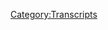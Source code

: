 {{DEFAULTSORT:
    #_TRANSCRIPT_0452:Jordan Takes The Wheel 4
}}{{Transcript
    | title         = [[452: Jordan Takes The Wheel 4]]
    | caption       = [https://knowledgefight.libsyn.com/452-jordan-takes-the-wheel-4 Listen to this episode on Libsyn]
    | episodeNumber = [[452: Jordan Takes The Wheel 4|452]]
    | length        = 01:27:09
}}

{{MessageBox
    | header     = Warning: Bot Generated Content
    | text       = This transcript was automatically generated by transcription software and likely contains many mistakes and misattributions. Please check the audio for definitive quotes, attribution, and context.
    | image      = N3yvass4myg91.webp
    | imagewidth = 50px
    | id         = warning
}}

{{TranscriptBlock
    | name      = Unknown Speaker
    | timestamp = 00:00:00.000
    | text      = N-N-N-N-N-N-Knowledge Fight
}}

{{TranscriptBlock
    | name      = Unknown Speaker
    | timestamp = 00:00:12.960
    | text      = Dan and Jordan, I am sweating
}}

{{TranscriptBlock
    | name      = Unknown Speaker
    | timestamp = 00:00:18.039
    | text      = knowledgefight.com, it's time to pray
}}

{{TranscriptBlock
    | name      = Unknown Speaker
    | timestamp = 00:00:21.320
    | text      = I have great respect for knowledgefight
}}

{{TranscriptBlock
    | name      = Unknown Speaker
    | timestamp = 00:00:23.879
    | text      = knowledgefight
}}

{{TranscriptBlock
    | name      = Unknown Speaker
    | timestamp = 00:00:25.160
    | text      = I'm sick of them posing as if they're the good guys
}}

{{TranscriptBlock
    | name      = Unknown Speaker
    | timestamp = 00:00:27.399
    | text      = saying we are the bad guys
}}

{{TranscriptBlock
    | name      = Unknown Speaker
    | timestamp = 00:00:28.920
    | text      = knowledgefight
}}

{{TranscriptBlock
    | name      = Unknown Speaker
    | timestamp = 00:00:30.039
    | text      = Dan and Jordan, knowledgefight
}}

{{TranscriptBlock
    | name      = Unknown Speaker
    | timestamp = 00:00:32.200
    | text      = Riddler, Riddler, Riddler
}}

{{TranscriptBlock
    | name      = Unknown Speaker
    | timestamp = 00:00:34.280
    | text      = I need, I need money
}}

{{TranscriptBlock
    | name      = Unknown Speaker
    | timestamp = 00:00:36.479
    | text      = Riddler, Riddler, Riddler
}}

{{TranscriptBlock
    | name      = Unknown Speaker
    | timestamp = 00:00:39.359
    | text      = Andy and Kansas, Andy and, Andy and
}}

{{TranscriptBlock
    | name      = Unknown Speaker
    | timestamp = 00:00:42.159
    | text      = Stop it, Andy and Kansas, Andy and Kansas
}}

{{TranscriptBlock
    | name      = Unknown Speaker
    | timestamp = 00:00:44.679
    | text      = Andy and, Andy, it's time to pray
}}

{{TranscriptBlock
    | name      = Unknown Speaker
    | timestamp = 00:00:47.119
    | text      = Andy and Kansas, you're on the air, thanks for holding
}}

{{TranscriptBlock
    | name      = Unknown Speaker
    | timestamp = 00:00:49.439
    | text      = Hello Alex, I'm a first-time caller, I'm a huge fan
}}

{{TranscriptBlock
    | name      = Unknown Speaker
    | timestamp = 00:00:51.799
    | text      = I love your room
}}

{{TranscriptBlock
    | name      = Unknown Speaker
    | timestamp = 00:00:53.000
    | text      = knowledgefight
}}

{{TranscriptBlock
    | name      = Unknown Speaker
    | timestamp = 00:00:54.079
    | text      = n-n-n-n-n-knowledgefight.com
}}

{{TranscriptBlock
    | name      = Unknown Speaker
    | timestamp = 00:00:57.039
    | text      = I love you
}}

{{TranscriptBlock
    | name      = Unknown Speaker
    | timestamp = 00:00:59.479
    | text      = Hey everybody, welcome back to Fight
}}

{{TranscriptBlock
    | name      = Unknown Speaker
    | timestamp = 00:01:01.600
    | text      = Knowledge, I'm Jordan
}}

{{TranscriptBlock
    | name      = Unknown Speaker
    | timestamp = 00:01:02.679
    | text      = I'm Dan
}}

{{TranscriptBlock
    | name      = Unknown Speaker
    | timestamp = 00:01:03.399
    | text      = Ah, this is a little show where sometimes I
}}

{{TranscriptBlock
    | name      = Unknown Speaker
    | timestamp = 00:01:05.719
    | text      = take over and derail a better show in
}}

{{TranscriptBlock
    | name      = Unknown Speaker
    | timestamp = 00:01:08.599
    | text      = order to, you know, approximate some expertise
}}

{{TranscriptBlock
    | name      = Unknown Speaker
    | timestamp = 00:01:11.079
    | text      = Better is subjective
}}

{{TranscriptBlock
    | name      = Unknown Speaker
    | timestamp = 00:01:12.159
    | text      = Ah, it says, uh, okay
}}

{{TranscriptBlock
    | name      = Unknown Speaker
    | timestamp = 00:01:15.439
    | text      = That's humility on my part
}}

{{TranscriptBlock
    | name      = Unknown Speaker
    | timestamp = 00:01:16.959
    | text      = Thanks Dan
}}

{{TranscriptBlock
    | name      = Unknown Speaker
    | timestamp = 00:01:18.000
    | text      = Uh-huh
}}

{{TranscriptBlock
    | name      = Unknown Speaker
    | timestamp = 00:01:18.599
    | text      = You're very helpful
}}

{{TranscriptBlock
    | name      = Unknown Speaker
    | timestamp = 00:01:19.480
    | text      = So what is this show?
}}

{{TranscriptBlock
    | name      = Unknown Speaker
    | timestamp = 00:01:20.400
    | text      = Well, today Dan, I'm gonna do a little
}}

{{TranscriptBlock
    | name      = Unknown Speaker
    | timestamp = 00:01:24.519
    | text      = talking about a guy named Graham Ledger
}}

{{TranscriptBlock
    | name      = Unknown Speaker
    | timestamp = 00:01:28.560
    | text      = Uh-huh
}}

{{TranscriptBlock
    | name      = Unknown Speaker
    | timestamp = 00:01:29.079
    | text      = From One America News
}}

{{TranscriptBlock
    | name      = Unknown Speaker
    | timestamp = 00:01:31.079
    | text      = Okay
}}

{{TranscriptBlock
    | name      = Unknown Speaker
    | timestamp = 00:01:31.599
    | text      = Uh, network
}}

{{TranscriptBlock
    | name      = Unknown Speaker
    | timestamp = 00:01:32.760
    | text      = Alright, before you do that
}}

{{TranscriptBlock
    | name      = Unknown Speaker
    | timestamp = 00:01:33.959
    | text      = That's the plan
}}

{{TranscriptBlock
    | name      = Unknown Speaker
    | timestamp = 00:01:34.480
    | text      = Do you have a bright spot?
}}

{{TranscriptBlock
    | name      = Unknown Speaker
    | timestamp = 00:01:35.359
    | text      = But before I do, yeah, well, I didn't ask you
}}

{{TranscriptBlock
    | name      = Unknown Speaker
    | timestamp = 00:01:38.159
    | text      = This is the first time you've messed up your side of the
}}

{{TranscriptBlock
    | name      = Unknown Speaker
    | timestamp = 00:01:40.519
    | text      = That's not true, because you didn't say that this is a show where we
}}

{{TranscriptBlock
    | name      = Unknown Speaker
    | timestamp = 00:01:43.319
    | text      = drink novelty beverages and talk a little bit
}}

{{TranscriptBlock
    | name      = Unknown Speaker
    | timestamp = 00:01:45.840
    | text      = Oh, for god's sake
}}

{{TranscriptBlock
    | name      = Unknown Speaker
    | timestamp = 00:01:46.840
    | text      = Which is what leads into
}}

{{TranscriptBlock
    | name      = Unknown Speaker
    | timestamp = 00:01:48.040
    | text      = I'm gonna do the whole shit
}}

{{TranscriptBlock
    | name      = Unknown Speaker
    | timestamp = 00:01:49.439
    | text      = Right, so what's your bright spot?
}}

{{TranscriptBlock
    | name      = Unknown Speaker
    | timestamp = 00:01:50.439
    | text      = God damn it
}}

{{TranscriptBlock
    | name      = Unknown Speaker
    | timestamp = 00:01:51.239
    | text      = Uh, Dan, my bright spot is, uh, Arca released a new album
}}

{{TranscriptBlock
    | name      = Unknown Speaker
    | timestamp = 00:01:56.000
    | text      = Okay
}}

{{TranscriptBlock
    | name      = Unknown Speaker
    | timestamp = 00:01:56.480
    | text      = And, uh, it's all avant-garde experimental
}}

{{TranscriptBlock
    | name      = Unknown Speaker
    | timestamp = 00:01:59.879
    | text      = Cool
}}

{{TranscriptBlock
    | name      = Unknown Speaker
    | timestamp = 00:02:00.280
    | text      = Uh, yeah, but he did a song with, uh, Bjork
}}

{{TranscriptBlock
    | name      = Unknown Speaker
    | timestamp = 00:02:05.079
    | text      = And it's been a long time since I've heard any Bjork
}}

{{TranscriptBlock
    | name      = Unknown Speaker
    | timestamp = 00:02:07.000
    | text      = And this song is so fucking Bjorky
}}

{{TranscriptBlock
    | name      = Unknown Speaker
    | timestamp = 00:02:09.840
    | text      = Oh
}}

{{TranscriptBlock
    | name      = Unknown Speaker
    | timestamp = 00:02:10.240
    | text      = It is the most Bjork that I've, it's concentrated Bjork
}}

{{TranscriptBlock
    | name      = Unknown Speaker
    | timestamp = 00:02:13.840
    | text      = And it's been a while
}}

{{TranscriptBlock
    | name      = Unknown Speaker
    | timestamp = 00:02:14.639
    | text      = One of the few artists who you can really credibly turn their name into an adjective
}}

{{TranscriptBlock
    | name      = Unknown Speaker
    | timestamp = 00:02:18.560
    | text      = Yeah, it's really Bjorky
}}

{{TranscriptBlock
    | name      = Unknown Speaker
    | timestamp = 00:02:20.159
    | text      = Yeah
}}

{{TranscriptBlock
    | name      = Unknown Speaker
    | timestamp = 00:02:20.560
    | text      = Yeah, yeah
}}

{{TranscriptBlock
    | name      = Unknown Speaker
    | timestamp = 00:02:21.159
    | text      = Well, that's great, I'm glad you have some, uh, new experimental avant-garde nonsense to listen to
}}

{{TranscriptBlock
    | name      = Unknown Speaker
    | timestamp = 00:02:25.439
    | text      = That's what I like, what's your bright spot, Dan?
}}

{{TranscriptBlock
    | name      = Unknown Speaker
    | timestamp = 00:02:27.159
    | text      = Uh, this is gonna be paradoxical, because this is also a little bit involving the year of the
}}

{{TranscriptBlock
    | name      = Unknown Speaker
    | timestamp = 00:02:31.840
    | text      = SELTZER
}}

{{TranscriptBlock
    | name      = Unknown Speaker
    | timestamp = 00:02:33.400
    | text      = But it's also not necessarily a bright bright spot
}}

{{TranscriptBlock
    | name      = Unknown Speaker
    | timestamp = 00:02:36.680
    | text      = Mm-hmm
}}

{{TranscriptBlock
    | name      = Unknown Speaker
    | timestamp = 00:02:37.039
    | text      = It might be the lowest spot
}}

{{TranscriptBlock
    | name      = Unknown Speaker
    | timestamp = 00:02:39.199
    | text      = It might be the lowest, okay
}}

{{TranscriptBlock
    | name      = Unknown Speaker
    | timestamp = 00:02:40.439
    | text      = But, in its terribleness
}}

{{TranscriptBlock
    | name      = Unknown Speaker
    | timestamp = 00:02:43.680
    | text      = Mm-hmm
}}

{{TranscriptBlock
    | name      = Unknown Speaker
    | timestamp = 00:02:44.159
    | text      = It serves as a reminder that I'm sometimes prophetic
}}

{{TranscriptBlock
    | name      = Unknown Speaker
    | timestamp = 00:02:47.800
    | text      = Okay
}}

{{TranscriptBlock
    | name      = Unknown Speaker
    | timestamp = 00:02:48.400
    | text      = Um, on our last episode, I discussed how with SELTZERs, there are some flavors that are best not for some to try
}}

{{TranscriptBlock
    | name      = Unknown Speaker
    | timestamp = 00:02:54.080
    | text      = Mm-hmm, mm-hmm
}}

{{TranscriptBlock
    | name      = Unknown Speaker
    | timestamp = 00:02:54.879
    | text      = Um, and one of the examples that I pulled out of the air was
}}

{{TranscriptBlock
    | name      = Unknown Speaker
    | timestamp = 00:02:57.960
    | text      = Good and Gather, Don't Fuck with Cucumber Stuff
}}

{{TranscriptBlock
    | name      = Unknown Speaker
    | timestamp = 00:03:00.759
    | text      = So you found Good and Gather
}}

{{TranscriptBlock
    | name      = Unknown Speaker
    | timestamp = 00:03:02.199
    | text      = Well, I did have this in the fridge, and I was worried about it, which is probably why it came out
}}

{{TranscriptBlock
    | name      = Unknown Speaker
    | timestamp = 00:03:06.719
    | text      = Sure
}}

{{TranscriptBlock
    | name      = Unknown Speaker
    | timestamp = 00:03:07.400
    | text      = I got a mint cucumber from, uh, Good and Gather, which is the Target brand
}}

{{TranscriptBlock
    | name      = Unknown Speaker
    | timestamp = 00:03:12.120
    | text      = Alright
}}

{{TranscriptBlock
    | name      = Unknown Speaker
    | timestamp = 00:03:12.960
    | text      = It is the worst I've had
}}

{{TranscriptBlock
    | name      = Unknown Speaker
    | timestamp = 00:03:15.520
    | text      = The worst SELTZER, period
}}

{{TranscriptBlock
    | name      = Unknown Speaker
    | timestamp = 00:03:16.240
    | text      = Across the board
}}

{{TranscriptBlock
    | name      = Unknown Speaker
    | timestamp = 00:03:17.120
    | text      = All the way
}}

{{TranscriptBlock
    | name      = Unknown Speaker
    | timestamp = 00:03:17.840
    | text      = Yes
}}

{{TranscriptBlock
    | name      = Unknown Speaker
    | timestamp = 00:03:18.080
    | text      = All the way, what, are we sub-ten?
}}

{{TranscriptBlock
    | name      = Unknown Speaker
    | timestamp = 00:03:20.120
    | text      = It's a ten
}}

{{TranscriptBlock
    | name      = Unknown Speaker
    | timestamp = 00:03:20.879
    | text      = Oh
}}

{{TranscriptBlock
    | name      = Unknown Speaker
    | timestamp = 00:03:21.360
    | text      = Because I think that it's possible for something to be worse
}}

{{TranscriptBlock
    | name      = Unknown Speaker
    | timestamp = 00:03:23.919
    | text      = Ten out of a hundred, trash
}}

{{TranscriptBlock
    | name      = Unknown Speaker
    | timestamp = 00:03:25.680
    | text      = Just absolute trash
}}

{{TranscriptBlock
    | name      = Unknown Speaker
    | timestamp = 00:03:27.560
    | text      = And here's why
}}

{{TranscriptBlock
    | name      = Unknown Speaker
    | timestamp = 00:03:28.400
    | text      = Why?
}}

{{TranscriptBlock
    | name      = Unknown Speaker
    | timestamp = 00:03:29.360
    | text      = If you get cucumber flavor
}}

{{TranscriptBlock
    | name      = Unknown Speaker
    | timestamp = 00:03:33.199
    | text      = And you supplement that with something like mint, which adds a little bit of, uh, I don't know
}}

{{TranscriptBlock
    | name      = Unknown Speaker
    | timestamp = 00:03:38.000
    | text      = I don't know if umami is the right name
}}

{{TranscriptBlock
    | name      = Unknown Speaker
    | timestamp = 00:03:39.960
    | text      = But it adds a little bit of a savoriness to it
}}

{{TranscriptBlock
    | name      = Unknown Speaker
    | timestamp = 00:03:42.319
    | text      = It adds a little salty complexity to it with the SELTZER water
}}

{{TranscriptBlock
    | name      = Unknown Speaker
    | timestamp = 00:03:45.840
    | text      = You end up with pickle
}}

{{TranscriptBlock
    | name      = Unknown Speaker
    | timestamp = 00:03:47.000
    | text      = That is a pickle SELTZER, and it's gross
}}

{{TranscriptBlock
    | name      = Unknown Speaker
    | timestamp = 00:03:51.680
    | text      = You got pickle juice, you drank pickle juice
}}

{{TranscriptBlock
    | name      = Unknown Speaker
    | timestamp = 00:03:52.639
    | text      = I like pickle juice
}}

{{TranscriptBlock
    | name      = Unknown Speaker
    | timestamp = 00:03:54.000
    | text      = This was disgusting
}}

{{TranscriptBlock
    | name      = Unknown Speaker
    | timestamp = 00:03:55.840
    | text      = With pickle juice, it's great because it's super concentrated, and you can have a tiny bit of it when you're eating a pickle
}}

{{TranscriptBlock
    | name      = Unknown Speaker
    | timestamp = 00:04:02.360
    | text      = Or something, and it's like, oh, look at that burst of salty greatness
}}

{{TranscriptBlock
    | name      = Unknown Speaker
    | timestamp = 00:04:06.039
    | text      = This is supposed to be a refreshing SELTZER drink, and it tastes like a goddamn pickle, and it's gross
}}

{{TranscriptBlock
    | name      = Unknown Speaker
    | timestamp = 00:04:11.719
    | text      = So fuck you, Good and Gather, you're now the worst
}}

{{TranscriptBlock
    | name      = Unknown Speaker
    | timestamp = 00:04:14.599
    | text      = I gotta get you a SodaStream just so you can put pickle juice in there and get really carbonated pickle juice
}}

{{TranscriptBlock
    | name      = Unknown Speaker
    | timestamp = 00:04:19.519
    | text      = So then you can really compare the two
}}

{{TranscriptBlock
    | name      = Unknown Speaker
    | timestamp = 00:04:21.639
    | text      = I do think the end of the year of the SELTZER is obviously me getting a SodaStream
}}

{{TranscriptBlock
    | name      = Unknown Speaker
    | timestamp = 00:04:25.680
    | text      = I think that is how this all pays off
}}

{{TranscriptBlock
    | name      = Unknown Speaker
    | timestamp = 00:04:27.639
    | text      = Yeah, you have to make your own
}}

{{TranscriptBlock
    | name      = Unknown Speaker
    | timestamp = 00:04:28.839
    | text      = But I can't do that now, because if I do, then it'll take away from my ability to try a bunch of other ones
}}

{{TranscriptBlock
    | name      = Unknown Speaker
    | timestamp = 00:04:34.759
    | text      = So anyway, go fuck yourself, Good and Gather
}}

{{TranscriptBlock
    | name      = Unknown Speaker
    | timestamp = 00:04:38.040
    | text      = You've surprised me with your disgustingness
}}

{{TranscriptBlock
    | name      = Unknown Speaker
    | timestamp = 00:04:42.759
    | text      = Take that, John Rapaport
}}

{{TranscriptBlock
    | name      = Unknown Speaker
    | timestamp = 00:04:44.399
    | text      = You've been replaced
}}

{{TranscriptBlock
    | name      = Unknown Speaker
    | timestamp = 00:04:46.040
    | text      = John Rapaport owns Target's SELTZER division
}}

{{TranscriptBlock
    | name      = Unknown Speaker
    | timestamp = 00:04:49.879
    | text      = That's what we can blame him for
}}

{{TranscriptBlock
    | name      = Unknown Speaker
    | timestamp = 00:04:51.839
    | text      = That's what we can blame him for, for sure
}}

{{TranscriptBlock
    | name      = Unknown Speaker
    | timestamp = 00:04:54.800
    | text      = Well, that's a wonderful bright spot, Dan
}}

{{TranscriptBlock
    | name      = Unknown Speaker
    | timestamp = 00:04:56.319
    | text      = Well, it's because I was right
}}

{{TranscriptBlock
    | name      = Unknown Speaker
    | timestamp = 00:04:58.040
    | text      = Yes, you were right
}}

{{TranscriptBlock
    | name      = Unknown Speaker
    | timestamp = 00:04:59.040
    | text      = That's why it's a bright spot
}}

{{TranscriptBlock
    | name      = Unknown Speaker
    | timestamp = 00:05:00.319
    | text      = It did pay off
}}

{{TranscriptBlock
    | name      = Unknown Speaker
    | timestamp = 00:05:01.279
    | text      = Although it's gross
}}

{{TranscriptBlock
    | name      = Unknown Speaker
    | timestamp = 00:05:02.519
    | text      = It actually was a...
}}

{{TranscriptBlock
    | name      = Unknown Speaker
    | timestamp = 00:05:04.839
    | text      = It's one of the only SELTZERs I can actually think of that I took two sips of and just poured the rest out
}}

{{TranscriptBlock
    | name      = Unknown Speaker
    | timestamp = 00:05:10.480
    | text      = Oh no, straight up
}}

{{TranscriptBlock
    | name      = Unknown Speaker
    | timestamp = 00:05:12.079
    | text      = Well, the first one was like, wah, bad
}}

{{TranscriptBlock
    | name      = Unknown Speaker
    | timestamp = 00:05:14.519
    | text      = But then I was like, is it that bad?
}}

{{TranscriptBlock
    | name      = Unknown Speaker
    | timestamp = 00:05:16.519
    | text      = So I took a second one and then dumped the rest of the bucket out
}}

{{TranscriptBlock
    | name      = Unknown Speaker
    | timestamp = 00:05:19.879
    | text      = Bucket? Yeah, it's a bucket
}}

{{TranscriptBlock
    | name      = Unknown Speaker
    | timestamp = 00:05:22.120
    | text      = It wasn't even a bottle
}}

{{TranscriptBlock
    | name      = Unknown Speaker
    | timestamp = 00:05:23.120
    | text      = That's what Target gets you, Good and Gather buckets
}}

{{TranscriptBlock
    | name      = Unknown Speaker
    | timestamp = 00:05:26.600
    | text      = Why'd you gather that?
}}

{{TranscriptBlock
    | name      = Unknown Speaker
    | timestamp = 00:05:28.279
    | text      = Shouldn't have gathered it
}}

{{TranscriptBlock
    | name      = Unknown Speaker
    | timestamp = 00:05:29.480
    | text      = It's bad
}}

{{TranscriptBlock
    | name      = Unknown Speaker
    | timestamp = 00:05:31.319
    | text      = Bad and dump it
}}

{{TranscriptBlock
    | name      = Unknown Speaker
    | timestamp = 00:05:32.439
    | text      = Bad and forage
}}

{{TranscriptBlock
    | name      = Unknown Speaker
    | timestamp = 00:05:33.360
    | text      = Right, whatever
}}

{{TranscriptBlock
    | name      = Unknown Speaker
    | timestamp = 00:05:35.360
    | text      = So yeah, that's where I'm at
}}

{{TranscriptBlock
    | name      = Unknown Speaker
    | timestamp = 00:05:37.079
    | text      = Yeah, I like that
}}

{{TranscriptBlock
    | name      = Unknown Speaker
    | timestamp = 00:05:38.519
    | text      = I like that, that's a good bright spot
}}

{{TranscriptBlock
    | name      = Unknown Speaker
    | timestamp = 00:05:40.600
    | text      = Well yeah, like I said, we're going to be talking about Graham Ledger today
}}

{{TranscriptBlock
    | name      = Unknown Speaker
    | timestamp = 00:05:43.920
    | text      = This is from, we're going to be talking from the July 1st episode of his show
}}

{{TranscriptBlock
    | name      = Unknown Speaker
    | timestamp = 00:05:48.160
    | text      = But before we get to that, we're going to have to thank some listeners who've signed
}}

{{TranscriptBlock
    | name      = Unknown Speaker
    | timestamp = 00:05:52.240
    | text      = up and are supporting the team
}}

{{TranscriptBlock
    | name      = Unknown Speaker
    | timestamp = 00:05:53.240
    | text      = Well that's great
}}

{{TranscriptBlock
    | name      = Unknown Speaker
    | timestamp = 00:05:54.240
    | text      = Yeah, alright, first up, Jamie K, you are now a policy wonk
}}

{{TranscriptBlock
    | name      = Unknown Speaker
    | timestamp = 00:05:58.720
    | text      = I think that's Janie
}}

{{TranscriptBlock
    | name      = Unknown Speaker
    | timestamp = 00:05:59.720
    | text      = Janie?
}}

{{TranscriptBlock
    | name      = Unknown Speaker
    | timestamp = 00:06:00.720
    | text      = Oh, that's your handwriting
}}

{{TranscriptBlock
    | name      = Unknown Speaker
    | timestamp = 00:06:02.319
    | text      = Alright, Jamie K, you are now a policy wonk
}}

{{TranscriptBlock
    | name      = Unknown Speaker
    | timestamp = 00:06:05.600
    | text      = I'm a policy wonk
}}

{{TranscriptBlock
    | name      = Unknown Speaker
    | timestamp = 00:06:06.600
    | text      = Thank you, Jamie
}}

{{TranscriptBlock
    | name      = Unknown Speaker
    | timestamp = 00:06:07.600
    | text      = Thank you very much, Jamie
}}

{{TranscriptBlock
    | name      = Unknown Speaker
    | timestamp = 00:06:08.759
    | text      = And Marcella S, you are now a policy wonk
}}

{{TranscriptBlock
    | name      = Unknown Speaker
    | timestamp = 00:06:11.800
    | text      = I'm a policy wonk
}}

{{TranscriptBlock
    | name      = Unknown Speaker
    | timestamp = 00:06:12.800
    | text      = Thank you very much, Marcella
}}

{{TranscriptBlock
    | name      = Unknown Speaker
    | timestamp = 00:06:14.199
    | text      = Thank you
}}

{{TranscriptBlock
    | name      = Unknown Speaker
    | timestamp = 00:06:15.199
    | text      = And then Greg Legs, you are now a policy wonk
}}

{{TranscriptBlock
    | name      = Unknown Speaker
    | timestamp = 00:06:18.959
    | text      = I'm a policy wonk
}}

{{TranscriptBlock
    | name      = Unknown Speaker
    | timestamp = 00:06:19.959
    | text      = Greg Legs
}}

{{TranscriptBlock
    | name      = Unknown Speaker
    | timestamp = 00:06:20.959
    | text      = Greg's, let's put the both of them together
}}

{{TranscriptBlock
    | name      = Unknown Speaker
    | timestamp = 00:06:23.720
    | text      = Good portmanteau
}}

{{TranscriptBlock
    | name      = Unknown Speaker
    | timestamp = 00:06:24.720
    | text      = Is that what that is?
}}

{{TranscriptBlock
    | name      = Unknown Speaker
    | timestamp = 00:06:25.720
    | text      = I don't know
}}

{{TranscriptBlock
    | name      = Unknown Speaker
    | timestamp = 00:06:26.720
    | text      = Yeah, alright
}}

{{TranscriptBlock
    | name      = Unknown Speaker
    | timestamp = 00:06:27.720
    | text      = And then next, Bone Dog
}}

{{TranscriptBlock
    | name      = Unknown Speaker
    | timestamp = 00:06:29.120
    | text      = Bone Dog
}}

{{TranscriptBlock
    | name      = Unknown Speaker
    | timestamp = 00:06:30.120
    | text      = Bone Dog, you're now a policy wonk
}}

{{TranscriptBlock
    | name      = Unknown Speaker
    | timestamp = 00:06:31.360
    | text      = I'm a policy wonk
}}

{{TranscriptBlock
    | name      = Unknown Speaker
    | timestamp = 00:06:32.360
    | text      = It's important to note that that was all capital letters
}}

{{TranscriptBlock
    | name      = Unknown Speaker
    | timestamp = 00:06:34.399
    | text      = Oh, it was?
}}

{{TranscriptBlock
    | name      = Unknown Speaker
    | timestamp = 00:06:35.399
    | text      = Yeah
}}

{{TranscriptBlock
    | name      = Unknown Speaker
    | timestamp = 00:06:36.399
    | text      = You did?
}}

{{TranscriptBlock
    | name      = Unknown Speaker
    | timestamp = 00:06:37.399
    | text      = Wow, man, your handwriting
}}

{{TranscriptBlock
    | name      = Unknown Speaker
    | timestamp = 00:06:38.399
    | text      = Yeah, capitalized with a bigger O's
}}

{{TranscriptBlock
    | name      = Unknown Speaker
    | timestamp = 00:06:39.879
    | text      = Oh, okay
}}

{{TranscriptBlock
    | name      = Unknown Speaker
    | timestamp = 00:06:40.879
    | text      = Alright
}}

{{TranscriptBlock
    | name      = Unknown Speaker
    | timestamp = 00:06:41.879
    | text      = Fine
}}

{{TranscriptBlock
    | name      = Unknown Speaker
    | timestamp = 00:06:42.879
    | text      = I'm not criticizing you
}}

{{TranscriptBlock
    | name      = Unknown Speaker
    | timestamp = 00:06:43.879
    | text      = Back to fucking calligraphy class here, how cursive, back when they were trying to teach
}}

{{TranscriptBlock
    | name      = Unknown Speaker
    | timestamp = 00:06:47.399
    | text      = me cursive, which paid off, I'm glad I learned that
}}

{{TranscriptBlock
    | name      = Unknown Speaker
    | timestamp = 00:06:50.839
    | text      = If you use your left hand, you're a sinner
}}

{{TranscriptBlock
    | name      = Unknown Speaker
    | timestamp = 00:06:52.480
    | text      = Okay
}}

{{TranscriptBlock
    | name      = Unknown Speaker
    | timestamp = 00:06:53.480
    | text      = It's true in cursive class
}}

{{TranscriptBlock
    | name      = Unknown Speaker
    | timestamp = 00:06:54.480
    | text      = Well, I don't
}}

{{TranscriptBlock
    | name      = Unknown Speaker
    | timestamp = 00:06:55.480
    | text      = But, Matthew G, you are now a policy wonk
}}

{{TranscriptBlock
    | name      = Unknown Speaker
    | timestamp = 00:06:57.959
    | text      = I'm a policy wonk
}}

{{TranscriptBlock
    | name      = Unknown Speaker
    | timestamp = 00:06:58.959
    | text      = Thanks, Matt
}}

{{TranscriptBlock
    | name      = Unknown Speaker
    | timestamp = 00:06:59.959
    | text      = Yes, thank you very much, Matt
}}

{{TranscriptBlock
    | name      = Unknown Speaker
    | timestamp = 00:07:01.199
    | text      = And then Eric W, you are now a policy wonk
}}

{{TranscriptBlock
    | name      = Unknown Speaker
    | timestamp = 00:07:03.360
    | text      = I'm a policy wonk
}}

{{TranscriptBlock
    | name      = Unknown Speaker
    | timestamp = 00:07:04.360
    | text      = Thanks, Eric
}}

{{TranscriptBlock
    | name      = Unknown Speaker
    | timestamp = 00:07:05.360
    | text      = And now we have to thank some people who've bumped their donation up to a much higher
}}

{{TranscriptBlock
    | name      = Unknown Speaker
    | timestamp = 00:07:10.079
    | text      = level, which we appreciate very much
}}

{{TranscriptBlock
    | name      = Unknown Speaker
    | timestamp = 00:07:12.560
    | text      = Alex R. and Mike Hawk, you are both now technocrats
}}

{{TranscriptBlock
    | name      = Unknown Speaker
    | timestamp = 00:07:18.639
    | text      = I'm a policy wonk
}}

{{TranscriptBlock
    | name      = Unknown Speaker
    | timestamp = 00:07:19.639
    | text      = Crikey, mate, that's fantastic, have yourself a brew
}}

{{TranscriptBlock
    | name      = Unknown Speaker
    | timestamp = 00:07:22.879
    | text      = How's your 401k doing, bro?
}}

{{TranscriptBlock
    | name      = Unknown Speaker
    | timestamp = 00:07:24.319
    | text      = Alright, we gotta go full tilt boogie on this, Watson, alright?
}}

{{TranscriptBlock
    | name      = Unknown Speaker
    | timestamp = 00:07:26.959
    | text      = Let's just get down to business
}}

{{TranscriptBlock
    | name      = Unknown Speaker
    | timestamp = 00:07:28.399
    | text      = We ain't making that money off that heroin
}}

{{TranscriptBlock
    | name      = Unknown Speaker
    | timestamp = 00:07:30.480
    | text      = Why you pimps so good?
}}

{{TranscriptBlock
    | name      = Unknown Speaker
    | timestamp = 00:07:32.519
    | text      = My neck is freakishly large
}}

{{TranscriptBlock
    | name      = Unknown Speaker
    | timestamp = 00:07:34.160
    | text      = I declare info war on you
}}

{{TranscriptBlock
    | name      = Unknown Speaker
    | timestamp = 00:07:36.879
    | text      = Thank you so much
}}

{{TranscriptBlock
    | name      = Unknown Speaker
    | timestamp = 00:07:37.879
    | text      = Yes, thank you very much, Alex and Mike Hawk
}}

{{TranscriptBlock
    | name      = Unknown Speaker
    | timestamp = 00:07:41.399
    | text      = You're really not doing a great job of, uh, you're over articulating that clearly joke
}}

{{TranscriptBlock
    | name      = Unknown Speaker
    | timestamp = 00:07:46.920
    | text      = name
}}

{{TranscriptBlock
    | name      = Unknown Speaker
    | timestamp = 00:07:47.920
    | text      = What's wrong?
}}

{{TranscriptBlock
    | name      = Unknown Speaker
    | timestamp = 00:07:48.920
    | text      = What's wrong with that?
}}

{{TranscriptBlock
    | name      = Unknown Speaker
    | timestamp = 00:07:49.920
    | text      = It's written down Mike Hawk
}}

{{TranscriptBlock
    | name      = Unknown Speaker
    | timestamp = 00:07:50.920
    | text      = Right
}}

{{TranscriptBlock
    | name      = Unknown Speaker
    | timestamp = 00:07:51.920
    | text      = I don't understand
}}

{{TranscriptBlock
    | name      = Unknown Speaker
    | timestamp = 00:07:52.920
    | text      = It's Tony Hawk's cousin
}}

{{TranscriptBlock
    | name      = Unknown Speaker
    | timestamp = 00:07:53.920
    | text      = Yep, yeah
}}

{{TranscriptBlock
    | name      = Unknown Speaker
    | timestamp = 00:07:54.920
    | text      = I did
}}

{{TranscriptBlock
    | name      = Unknown Speaker
    | timestamp = 00:07:55.920
    | text      = Poor guy
}}

{{TranscriptBlock
    | name      = Unknown Speaker
    | timestamp = 00:07:56.920
    | text      = Thank you all
}}

{{TranscriptBlock
    | name      = Unknown Speaker
    | timestamp = 00:07:57.920
    | text      = Yes, thank you very much
}}

{{TranscriptBlock
    | name      = Unknown Speaker
    | timestamp = 00:07:58.920
    | text      = And, uh, if you would like to sign up and, uh, support the team, you can go to our website
}}

{{TranscriptBlock
    | name      = Unknown Speaker
    | timestamp = 00:08:02.720
    | text      = and click the button that says support the show, that'll take you to our Patreon
}}

{{TranscriptBlock
    | name      = Unknown Speaker
    | timestamp = 00:08:06.879
    | text      = And we would appreciate it very much
}}

{{TranscriptBlock
    | name      = Unknown Speaker
    | timestamp = 00:08:08.879
    | text      = Or you can find a local charity in your area, or a bail fund and the like, and, uh, go ahead
}}

{{TranscriptBlock
    | name      = Unknown Speaker
    | timestamp = 00:08:13.279
    | text      = and donate to that
}}

{{TranscriptBlock
    | name      = Unknown Speaker
    | timestamp = 00:08:14.439
    | text      = See, it's not as easy as it looks to try and, like, come up with a way to express packaging
}}

{{TranscriptBlock
    | name      = Unknown Speaker
    | timestamp = 00:08:19.199
    | text      = something
}}

{{TranscriptBlock
    | name      = Unknown Speaker
    | timestamp = 00:08:20.199
    | text      = I just moved on
}}

{{TranscriptBlock
    | name      = Unknown Speaker
    | timestamp = 00:08:21.199
    | text      = You're the professional
}}

{{TranscriptBlock
    | name      = Unknown Speaker
    | timestamp = 00:08:22.759
    | text      = I'm not, I drop the ball almost every time
}}

{{TranscriptBlock
    | name      = Unknown Speaker
    | timestamp = 00:08:25.160
    | text      = You killed it
}}

{{TranscriptBlock
    | name      = Unknown Speaker
    | timestamp = 00:08:26.160
    | text      = So, Jordan, you mentioned we're going to be talking about somebody from OAN
}}

{{TranscriptBlock
    | name      = Unknown Speaker
    | timestamp = 00:08:28.839
    | text      = Yes
}}

{{TranscriptBlock
    | name      = Unknown Speaker
    | timestamp = 00:08:29.839
    | text      = This is something that's interesting because it's a topic that I want to cover, but I don't
}}

{{TranscriptBlock
    | name      = Unknown Speaker
    | timestamp = 00:08:34.600
    | text      = really know how to, because there's not a lot that I can see to latch onto in terms
}}

{{TranscriptBlock
    | name      = Unknown Speaker
    | timestamp = 00:08:38.919
    | text      = of personalities of the people there
}}

{{TranscriptBlock
    | name      = Unknown Speaker
    | timestamp = 00:08:41.039
    | text      = I certainly don't think that they have what you describe as a rising, uh, like a steady
}}

{{TranscriptBlock
    | name      = Unknown Speaker
    | timestamp = 00:08:46.879
    | text      = hand, a real star
}}

{{TranscriptBlock
    | name      = Unknown Speaker
    | timestamp = 00:08:49.039
    | text      = They do not
}}

{{TranscriptBlock
    | name      = Unknown Speaker
    | timestamp = 00:08:50.039
    | text      = Um, but it is something that is very relevant in the world of right-wing propaganda, and
}}

{{TranscriptBlock
    | name      = Unknown Speaker
    | timestamp = 00:08:54.279
    | text      = I'm glad that you took the initiative, um, to look into a little something so we can
}}

{{TranscriptBlock
    | name      = Unknown Speaker
    | timestamp = 00:08:58.639
    | text      = have maybe a way of dipping our toe into that, uh, gross water
}}

{{TranscriptBlock
    | name      = Unknown Speaker
    | timestamp = 00:09:03.039
    | text      = Yeah
}}

{{TranscriptBlock
    | name      = Unknown Speaker
    | timestamp = 00:09:04.039
    | text      = Um, and, uh, something may, uh, infect us
}}

{{TranscriptBlock
    | name      = Unknown Speaker
    | timestamp = 00:09:06.639
    | text      = Metaphorically
}}

{{TranscriptBlock
    | name      = Unknown Speaker
    | timestamp = 00:09:07.639
    | text      = Yes, hopefully
}}

{{TranscriptBlock
    | name      = Unknown Speaker
    | timestamp = 00:09:08.639
    | text      = Uh, from, from that toe dip
}}

{{TranscriptBlock
    | name      = Unknown Speaker
    | timestamp = 00:09:11.000
    | text      = Yeah, well, I mean, I watched a lot of One America, uh, which was not fun
}}

{{TranscriptBlock
    | name      = Unknown Speaker
    | timestamp = 00:09:16.519
    | text      = No, I can't imagine it would be
}}

{{TranscriptBlock
    | name      = Unknown Speaker
    | timestamp = 00:09:17.919
    | text      = No, and it's, like, the whole network is a harder-right, uh, minor-league Fox News
}}

{{TranscriptBlock
    | name      = Unknown Speaker
    | timestamp = 00:09:24.840
    | text      = Mm-hmm
}}

{{TranscriptBlock
    | name      = Unknown Speaker
    | timestamp = 00:09:25.840
    | text      = You know, it's like, Fox News is the majors
}}

{{TranscriptBlock
    | name      = Unknown Speaker
    | timestamp = 00:09:27.799
    | text      = Kinda
}}

{{TranscriptBlock
    | name      = Unknown Speaker
    | timestamp = 00:09:28.799
    | text      = Yeah
}}

{{TranscriptBlock
    | name      = Unknown Speaker
    | timestamp = 00:09:29.799
    | text      = But Infowars at least has, you know, a slugger in Alex Jones
}}

{{TranscriptBlock
    | name      = Unknown Speaker
    | timestamp = 00:09:32.519
    | text      = Yeah
}}

{{TranscriptBlock
    | name      = Unknown Speaker
    | timestamp = 00:09:33.519
    | text      = You know
}}

{{TranscriptBlock
    | name      = Unknown Speaker
    | timestamp = 00:09:34.519
    | text      = It's like, uh, they're like a really bad team that has one guy who, who at least fills some
}}

{{TranscriptBlock
    | name      = Unknown Speaker
    | timestamp = 00:09:40.240
    | text      = seats
}}

{{TranscriptBlock
    | name      = Unknown Speaker
    | timestamp = 00:09:41.240
    | text      = Yeah, yeah, he's Adam Dunn
}}

{{TranscriptBlock
    | name      = Unknown Speaker
    | timestamp = 00:09:42.240
    | text      = Right
}}

{{TranscriptBlock
    | name      = Unknown Speaker
    | timestamp = 00:09:43.240
    | text      = He hits 40 a year with a 220 average
}}

{{TranscriptBlock
    | name      = Unknown Speaker
    | timestamp = 00:09:44.440
    | text      = Yeah
}}

{{TranscriptBlock
    | name      = Unknown Speaker
    | timestamp = 00:09:45.440
    | text      = That's, uh, that's Alex
}}

{{TranscriptBlock
    | name      = Unknown Speaker
    | timestamp = 00:09:46.440
    | text      = And then, uh, and then OAN is the one that has, like, the big backer or whatever
}}

{{TranscriptBlock
    | name      = Unknown Speaker
    | timestamp = 00:09:51.679
    | text      = Yeah, yeah, yeah
}}

{{TranscriptBlock
    | name      = Unknown Speaker
    | timestamp = 00:09:52.679
    | text      = Because Trump seems to love them a bit
}}

{{TranscriptBlock
    | name      = Unknown Speaker
    | timestamp = 00:09:53.679
    | text      = Herring Senior
}}

{{TranscriptBlock
    | name      = Unknown Speaker
    | timestamp = 00:09:54.759
    | text      = But there's just no, there's just nothing, every time, I have watched a little bit of
}}

{{TranscriptBlock
    | name      = Unknown Speaker
    | timestamp = 00:09:59.039
    | text      = it myself
}}

{{TranscriptBlock
    | name      = Unknown Speaker
    | timestamp = 00:10:00.039
    | text      = Mm-hmm
}}

{{TranscriptBlock
    | name      = Unknown Speaker
    | timestamp = 00:10:01.039
    | text      = I will say
}}

{{TranscriptBlock
    | name      = Unknown Speaker
    | timestamp = 00:10:02.039
    | text      = Sure
}}

{{TranscriptBlock
    | name      = Unknown Speaker
    | timestamp = 00:10:03.039
    | text      = Every time I have, I've just been like, what is happening here?
}}

{{TranscriptBlock
    | name      = Unknown Speaker
    | timestamp = 00:10:04.039
    | text      = This is, it's just not good
}}

{{TranscriptBlock
    | name      = Unknown Speaker
    | timestamp = 00:10:05.639
    | text      = Yeah
}}

{{TranscriptBlock
    | name      = Unknown Speaker
    | timestamp = 00:10:06.639
    | text      = It's not, it's not compelling, and a lot of it seems to be very similar in theme and
}}

{{TranscriptBlock
    | name      = Unknown Speaker
    | timestamp = 00:10:11.039
    | text      = content to stuff we already talk about
}}

{{TranscriptBlock
    | name      = Unknown Speaker
    | timestamp = 00:10:13.000
    | text      = Yeah, totally
}}

{{TranscriptBlock
    | name      = Unknown Speaker
    | timestamp = 00:10:14.000
    | text      = So I, I always had, I would describe it, at least my experience of, like, considering
}}

{{TranscriptBlock
    | name      = Unknown Speaker
    | timestamp = 00:10:19.080
    | text      = covering it
}}

{{TranscriptBlock
    | name      = Unknown Speaker
    | timestamp = 00:10:20.080
    | text      = Mm-hmm
}}

{{TranscriptBlock
    | name      = Unknown Speaker
    | timestamp = 00:10:21.080
    | text      = A lot of it felt like I was a rock climber who couldn't find a hold
}}

{{TranscriptBlock
    | name      = Unknown Speaker
    | timestamp = 00:10:23.000
    | text      = Yeah
}}

{{TranscriptBlock
    | name      = Unknown Speaker
    | timestamp = 00:10:24.000
    | text      = Yeah, yeah
}}

{{TranscriptBlock
    | name      = Unknown Speaker
    | timestamp = 00:10:25.000
    | text      = I just couldn't figure out, like, what is, what is this?
}}

{{TranscriptBlock
    | name      = Unknown Speaker
    | timestamp = 00:10:27.000
    | text      = What is this rock?
}}

{{TranscriptBlock
    | name      = Unknown Speaker
    | timestamp = 00:10:28.000
    | text      = That's a great way of putting it
}}

{{TranscriptBlock
    | name      = Unknown Speaker
    | timestamp = 00:10:29.000
    | text      = Yeah
}}

{{TranscriptBlock
    | name      = Unknown Speaker
    | timestamp = 00:10:30.000
    | text      = That's a really great way of putting it
}}

{{TranscriptBlock
    | name      = Unknown Speaker
    | timestamp = 00:10:31.000
    | text      = Well, thank you
}}

{{TranscriptBlock
    | name      = Unknown Speaker
    | timestamp = 00:10:32.000
    | text      = Yeah, yeah, yeah
}}

{{TranscriptBlock
    | name      = Unknown Speaker
    | timestamp = 00:10:33.000
    | text      = And
}}

{{TranscriptBlock
    | name      = Unknown Speaker
    | timestamp = 00:10:34.000
    | text      = I'm glad that you're going to now try to climb that rock
}}

{{TranscriptBlock
    | name      = Unknown Speaker
    | timestamp = 00:10:35.000
    | text      = Well, let me tell you something, there is one rock, there is one rock, and you should
}}

{{TranscriptBlock
    | name      = Unknown Speaker
    | timestamp = 00:10:38.259
    | text      = just go ahead and play our out-of-contact strop and that'll give you an idea
}}

{{TranscriptBlock
    | name      = Unknown Speaker
    | timestamp = 00:10:41.240
    | text      = Alright
}}

{{TranscriptBlock
    | name      = Unknown Speaker
    | timestamp = 00:10:42.240
    | text      = It would be very handy if Roger Stone died in a prison, uh, you know
}}

{{TranscriptBlock
    | name      = Unknown Speaker
    | timestamp = 00:10:46.600
    | text      = Okay
}}

{{TranscriptBlock
    | name      = Unknown Speaker
    | timestamp = 00:10:47.600
    | text      = Yeah
}}

{{TranscriptBlock
    | name      = Unknown Speaker
    | timestamp = 00:10:48.600
    | text      = Well, for whom?
}}

{{TranscriptBlock
    | name      = Unknown Speaker
    | timestamp = 00:10:49.600
    | text      = Yeah, well, we'll see
}}

{{TranscriptBlock
    | name      = Unknown Speaker
    | timestamp = 00:10:50.600
    | text      = I mean, we already know
}}

{{TranscriptBlock
    | name      = Unknown Speaker
    | timestamp = 00:10:51.600
    | text      = Yeah
}}

{{TranscriptBlock
    | name      = Unknown Speaker
    | timestamp = 00:10:52.600
    | text      = He talks about this, you talked about this with Alex
}}

{{TranscriptBlock
    | name      = Unknown Speaker
    | timestamp = 00:10:53.600
    | text      = He talks about this once Roger dead in a COVID-infested prison
}}

{{TranscriptBlock
    | name      = Unknown Speaker
    | timestamp = 00:10:56.080
    | text      = Totally
}}

{{TranscriptBlock
    | name      = Unknown Speaker
    | timestamp = 00:10:57.080
    | text      = And he went on and he gave the interview and it was almost word-for-word the exact same
}}

{{TranscriptBlock
    | name      = Unknown Speaker
    | timestamp = 00:11:02.000
    | text      = interview
}}

{{TranscriptBlock
    | name      = Unknown Speaker
    | timestamp = 00:11:03.000
    | text      = Um, Roger
}}

{{TranscriptBlock
    | name      = Unknown Speaker
    | timestamp = 00:11:04.000
    | text      = Yes
}}

{{TranscriptBlock
    | name      = Unknown Speaker
    | timestamp = 00:11:05.000
    | text      = Is that what we're talking about?
}}

{{TranscriptBlock
    | name      = Unknown Speaker
    | timestamp = 00:11:06.000
    | text      = Roger going on OAN?
}}

{{TranscriptBlock
    | name      = Unknown Speaker
    | timestamp = 00:11:07.000
    | text      = Roger went on OAN, my friend
}}

{{TranscriptBlock
    | name      = Unknown Speaker
    | timestamp = 00:11:08.000
    | text      = Of course he did
}}

{{TranscriptBlock
    | name      = Unknown Speaker
    | timestamp = 00:11:09.000
    | text      = Of course he did
}}

{{TranscriptBlock
    | name      = Unknown Speaker
    | timestamp = 00:11:10.000
    | text      = I also got a message, uh, a couple of messages actually about other stops that Roger made
}}

{{TranscriptBlock
    | name      = Unknown Speaker
    | timestamp = 00:11:15.039
    | text      = and apparently he was on, like, a QAnon show
}}

{{TranscriptBlock
    | name      = Unknown Speaker
    | timestamp = 00:11:17.480
    | text      = Sure
}}

{{TranscriptBlock
    | name      = Unknown Speaker
    | timestamp = 00:11:18.480
    | text      = Prior to being on, uh, Info Wars
}}

{{TranscriptBlock
    | name      = Unknown Speaker
    | timestamp = 00:11:20.440
    | text      = I imagine that has to be a scheduling thing
}}

{{TranscriptBlock
    | name      = Unknown Speaker
    | timestamp = 00:11:22.279
    | text      = Yeah
}}

{{TranscriptBlock
    | name      = Unknown Speaker
    | timestamp = 00:11:23.279
    | text      = Because I, I, I feel like Alex would blow up if that was intentional
}}

{{TranscriptBlock
    | name      = Unknown Speaker
    | timestamp = 00:11:27.480
    | text      = I'd be very mad
}}

{{TranscriptBlock
    | name      = Unknown Speaker
    | timestamp = 00:11:29.200
    | text      = But yeah, he's been going all over the place because, I mean, we even talked about this
}}

{{TranscriptBlock
    | name      = Unknown Speaker
    | timestamp = 00:11:32.360
    | text      = on our last episode when Roger was on Info Wars
}}

{{TranscriptBlock
    | name      = Unknown Speaker
    | timestamp = 00:11:34.480
    | text      = It's like this is a media tour where he's just begging Trump to pardon him
}}

{{TranscriptBlock
    | name      = Unknown Speaker
    | timestamp = 00:11:38.440
    | text      = Oh yeah
}}

{{TranscriptBlock
    | name      = Unknown Speaker
    | timestamp = 00:11:39.440
    | text      = By way of saying how much value he has to Trump
}}

{{TranscriptBlock
    | name      = Unknown Speaker
    | timestamp = 00:11:42.600
    | text      = Now, here's the thing, we skipped that part entirely on this one
}}

{{TranscriptBlock
    | name      = Unknown Speaker
    | timestamp = 00:11:46.559
    | text      = Okay
}}

{{TranscriptBlock
    | name      = Unknown Speaker
    | timestamp = 00:11:47.559
    | text      = This interview, and there aren't that many clips of it, it was a really short interview
}}

{{TranscriptBlock
    | name      = Unknown Speaker
    | timestamp = 00:11:50.799
    | text      = In this interview, there's no buttering Trump up, really
}}

{{TranscriptBlock
    | name      = Unknown Speaker
    | timestamp = 00:11:53.639
    | text      = Okay
}}

{{TranscriptBlock
    | name      = Unknown Speaker
    | timestamp = 00:11:54.639
    | text      = It is out and out begging
}}

{{TranscriptBlock
    | name      = Unknown Speaker
    | timestamp = 00:11:57.200
    | text      = Literally he says, I'm begging you, I'm begging Trump to pardon him
}}

{{TranscriptBlock
    | name      = Unknown Speaker
    | timestamp = 00:12:01.399
    | text      = Well, I mean, when he was on Info Wars, he said he prayed to Trump
}}

{{TranscriptBlock
    | name      = Unknown Speaker
    | timestamp = 00:12:03.840
    | text      = He, he says he's praying to Trump again today
}}

{{TranscriptBlock
    | name      = Unknown Speaker
    | timestamp = 00:12:06.679
    | text      = So maybe it wasn't a slip of the tongue
}}

{{TranscriptBlock
    | name      = Unknown Speaker
    | timestamp = 00:12:08.039
    | text      = Nope, nope
}}

{{TranscriptBlock
    | name      = Unknown Speaker
    | timestamp = 00:12:09.039
    | text      = Well, I think
}}

{{TranscriptBlock
    | name      = Unknown Speaker
    | timestamp = 00:12:10.039
    | text      = This is a man who prays to Trump
}}

{{TranscriptBlock
    | name      = Unknown Speaker
    | timestamp = 00:12:11.039
    | text      = I think that that's probably a good move on his part because, uh, unlike with Info Wars,
}}

{{TranscriptBlock
    | name      = Unknown Speaker
    | timestamp = 00:12:14.720
    | text      = he has a pretty good reason to believe that Trump may actually be watching OAN
}}

{{TranscriptBlock
    | name      = Unknown Speaker
    | timestamp = 00:12:18.039
    | text      = Oh yeah
}}

{{TranscriptBlock
    | name      = Unknown Speaker
    | timestamp = 00:12:19.039
    | text      = Yeah
}}

{{TranscriptBlock
    | name      = Unknown Speaker
    | timestamp = 00:12:20.039
    | text      = Yeah
}}

{{TranscriptBlock
    | name      = Unknown Speaker
    | timestamp = 00:12:21.039
    | text      = Much smarter
}}

{{TranscriptBlock
    | name      = Unknown Speaker
    | timestamp = 00:12:22.039
    | text      = Yikes
}}

{{TranscriptBlock
    | name      = Unknown Speaker
    | timestamp = 00:12:23.039
    | text      = So yeah, he goes on Graham Ledger's show, Graham Ledger is the, is the, you know, minor
}}

{{TranscriptBlock
    | name      = Unknown Speaker
    | timestamp = 00:12:28.440
    | text      = league Bill O'Reilly
}}

{{TranscriptBlock
    | name      = Unknown Speaker
    | timestamp = 00:12:29.440
    | text      = Okay
}}

{{TranscriptBlock
    | name      = Unknown Speaker
    | timestamp = 00:12:30.440
    | text      = He's trying to do that whole thing, and he's just even more hard right, that's the whole
}}

{{TranscriptBlock
    | name      = Unknown Speaker
    | timestamp = 00:12:34.559
    | text      = idea
}}

{{TranscriptBlock
    | name      = Unknown Speaker
    | timestamp = 00:12:35.559
    | text      = And to, well, this is a tweet that he had in the last 24 hours, in response to Newsom
}}

{{TranscriptBlock
    | name      = Unknown Speaker
    | timestamp = 00:12:44.720
    | text      = tweeting out something like, it's a good idea to wear a mask
}}

{{TranscriptBlock
    | name      = Unknown Speaker
    | timestamp = 00:12:47.279
    | text      = Masks are good, man
}}

{{TranscriptBlock
    | name      = Unknown Speaker
    | timestamp = 00:12:48.279
    | text      = Yeah, yeah, yeah
}}

{{TranscriptBlock
    | name      = Unknown Speaker
    | timestamp = 00:12:49.279
    | text      = Wearing a mask is a sign of submission
}}

{{TranscriptBlock
    | name      = Unknown Speaker
    | timestamp = 00:12:51.559
    | text      = I would rather die from the Wuhan coronavirus than ever submit you or you
}}

{{TranscriptBlock
    | name      = Unknown Speaker
    | timestamp = 00:12:57.600
    | text      = Come and get me, jerk
}}

{{TranscriptBlock
    | name      = Unknown Speaker
    | timestamp = 00:12:59.159
    | text      = Ooh
}}

{{TranscriptBlock
    | name      = Unknown Speaker
    | timestamp = 00:13:00.159
    | text      = Hashtag first July, hashtag National Doctor's Day, hashtag COVID-19, hashtag Rem Dezevir,
}}

{{TranscriptBlock
    | name      = Unknown Speaker
    | timestamp = 00:13:06.799
    | text      = hashtag coronavirus
}}

{{TranscriptBlock
    | name      = Unknown Speaker
    | timestamp = 00:13:08.039
    | text      = Okay
}}

{{TranscriptBlock
    | name      = Unknown Speaker
    | timestamp = 00:13:09.039
    | text      = So he's
}}

{{TranscriptBlock
    | name      = Unknown Speaker
    | timestamp = 00:13:10.039
    | text      = He's trying to get some real traction there with the hashtags
}}

{{TranscriptBlock
    | name      = Unknown Speaker
    | timestamp = 00:13:12.360
    | text      = Yeah
}}

{{TranscriptBlock
    | name      = Unknown Speaker
    | timestamp = 00:13:13.360
    | text      = He's trying to bump engagement
}}

{{TranscriptBlock
    | name      = Unknown Speaker
    | timestamp = 00:13:15.799
    | text      = He's infecting Twitter
}}

{{TranscriptBlock
    | name      = Unknown Speaker
    | timestamp = 00:13:17.000
    | text      = Come and get me
}}

{{TranscriptBlock
    | name      = Unknown Speaker
    | timestamp = 00:13:18.480
    | text      = What?
}}

{{TranscriptBlock
    | name      = Unknown Speaker
    | timestamp = 00:13:19.480
    | text      = The government is politely asking you to do an eminently reasonable thing.
}}

{{TranscriptBlock
    | name      = Unknown Speaker
    | timestamp = 00:13:25.679
    | text      = How does that turn into, come and get me?
}}

{{TranscriptBlock
    | name      = Unknown Speaker
    | timestamp = 00:13:27.720
    | text      = Wow, it's good to sign a submission
}}

{{TranscriptBlock
    | name      = Unknown Speaker
    | timestamp = 00:13:29.159
    | text      = Oh, that's fair
}}

{{TranscriptBlock
    | name      = Unknown Speaker
    | timestamp = 00:13:30.159
    | text      = But that's again like really in line with Alex's pretty consistent stuff about, I mean
}}

{{TranscriptBlock
    | name      = Unknown Speaker
    | timestamp = 00:13:34.639
    | text      = just about everything, not you, like it long predates COVID-19 or masks, just anything
}}

{{TranscriptBlock
    | name      = Unknown Speaker
    | timestamp = 00:13:39.419
    | text      = he doesn't like is a submission
}}

{{TranscriptBlock
    | name      = Unknown Speaker
    | timestamp = 00:13:40.799
    | text      = Yeah
}}

{{TranscriptBlock
    | name      = Unknown Speaker
    | timestamp = 00:13:41.799
    | text      = And it's just preparing you for the globalists to fill in the blank
}}

{{TranscriptBlock
    | name      = Unknown Speaker
    | timestamp = 00:13:44.519
    | text      = Oh yeah
}}

{{TranscriptBlock
    | name      = Unknown Speaker
    | timestamp = 00:13:45.519
    | text      = I can't stand going to McDonald's and getting one curly fry.
}}

{{TranscriptBlock
    | name      = Unknown Speaker
    | timestamp = 00:13:51.559
    | text      = It's not further
}}

{{TranscriptBlock
    | name      = Unknown Speaker
    | timestamp = 00:13:52.559
    | text      = Yeah, they won't let you have supersize at McDonald's anymore, it's just getting you
}}

{{TranscriptBlock
    | name      = Unknown Speaker
    | timestamp = 00:13:56.240
    | text      = ready for the FEMA camp
}}

{{TranscriptBlock
    | name      = Unknown Speaker
    | timestamp = 00:13:57.360
    | text      = Yeah, exactly
}}

{{TranscriptBlock
    | name      = Unknown Speaker
    | timestamp = 00:13:58.360
    | text      = Next thing you know, they're going to be feeding you Soylent Green, it's people, that's going
}}

{{TranscriptBlock
    | name      = Unknown Speaker
    | timestamp = 00:14:02.240
    | text      = to be us, us good God-loving conservatives are going to turn us into food, do you understand?
}}

{{TranscriptBlock
    | name      = Unknown Speaker
    | timestamp = 00:14:07.879
    | text      = That's exactly how it works
}}

{{TranscriptBlock
    | name      = Unknown Speaker
    | timestamp = 00:14:10.960
    | text      = Yep
}}

{{TranscriptBlock
    | name      = Unknown Speaker
    | timestamp = 00:14:11.960
    | text      = Oh yeah
}}

{{TranscriptBlock
    | name      = Unknown Speaker
    | timestamp = 00:14:12.960
    | text      = As you were saying, William Herring Sr. is the, no Robert Herring Sr. is the guy who
}}

{{TranscriptBlock
    | name      = Unknown Speaker
    | timestamp = 00:14:20.639
    | text      = is the big backer, who owns One America and both he and our boy Graham Ledger just this
}}

{{TranscriptBlock
    | name      = Unknown Speaker
    | timestamp = 00:14:30.279
    | text      = year lost a lawsuit to their former booking producer
}}

{{TranscriptBlock
    | name      = Unknown Speaker
    | timestamp = 00:14:33.639
    | text      = Robert Minow Jr.
}}

{{TranscriptBlock
    | name      = Unknown Speaker
    | timestamp = 00:14:36.039
    | text      = Not quite, Jonathan Harris, Harris who is black, brought it up in a meeting, a private
}}

{{TranscriptBlock
    | name      = Unknown Speaker
    | timestamp = 00:14:41.799
    | text      = meeting with Robert Herring Sr.
}}

{{TranscriptBlock
    | name      = Unknown Speaker
    | timestamp = 00:14:43.440
    | text      = He's just like, hey I'm getting, like I know where I work, okay?
}}

{{TranscriptBlock
    | name      = Unknown Speaker
    | timestamp = 00:14:48.919
    | text      = People are being very racially harassing towards me
}}

{{TranscriptBlock
    | name      = Unknown Speaker
    | timestamp = 00:14:51.360
    | text      = Okay
}}

{{TranscriptBlock
    | name      = Unknown Speaker
    | timestamp = 00:14:52.360
    | text      = Within 24 hours he was fired
}}

{{TranscriptBlock
    | name      = Unknown Speaker
    | timestamp = 00:14:54.080
    | text      = Well you can't say that at a meeting
}}

{{TranscriptBlock
    | name      = Unknown Speaker
    | timestamp = 00:14:55.919
    | text      = No, no, no, no you can't
}}

{{TranscriptBlock
    | name      = Unknown Speaker
    | timestamp = 00:14:57.960
    | text      = Well and he also made it very clear that Graham Ledger was one of the biggest offenders
}}

{{TranscriptBlock
    | name      = Unknown Speaker
    | timestamp = 00:15:03.080
    | text      = Oh so he is like Bill O'Reilly
}}

{{TranscriptBlock
    | name      = Unknown Speaker
    | timestamp = 00:15:04.360
    | text      = Oh yeah
}}

{{TranscriptBlock
    | name      = Unknown Speaker
    | timestamp = 00:15:05.360
    | text      = Okay
}}

{{TranscriptBlock
    | name      = Unknown Speaker
    | timestamp = 00:15:06.360
    | text      = Exactly
}}

{{TranscriptBlock
    | name      = Unknown Speaker
    | timestamp = 00:15:07.360
    | text      = He just won 300 grand in compensatory damages and the
}}

{{TranscriptBlock
    | name      = Unknown Speaker
    | timestamp = 00:15:11.840
    | text      = That seems low
}}

{{TranscriptBlock
    | name      = Unknown Speaker
    | timestamp = 00:15:12.840
    | text      = Yeah and the total lawsuit was 1.1 million I think is what he got
}}

{{TranscriptBlock
    | name      = Unknown Speaker
    | timestamp = 00:15:16.519
    | text      = So it's that kind of thing
}}

{{TranscriptBlock
    | name      = Unknown Speaker
    | timestamp = 00:15:19.039
    | text      = Now with Graham, I was looking into him and I was trying to find his history and his bio
}}

{{TranscriptBlock
    | name      = Unknown Speaker
    | timestamp = 00:15:24.080
    | text      = and stuff like that and he doesn't have a Wikipedia page which I find fascinating
}}

{{TranscriptBlock
    | name      = Unknown Speaker
    | timestamp = 00:15:29.759
    | text      = He has been on One America as a host for three years now, something like that, maybe even
}}

{{TranscriptBlock
    | name      = Unknown Speaker
    | timestamp = 00:15:36.580
    | text      = longer and he still doesn't have a Wikipedia page
}}

{{TranscriptBlock
    | name      = Unknown Speaker
    | timestamp = 00:15:39.279
    | text      = Huh
}}

{{TranscriptBlock
    | name      = Unknown Speaker
    | timestamp = 00:15:40.279
    | text      = Yeah, isn't that weird?
}}

{{TranscriptBlock
    | name      = Unknown Speaker
    | timestamp = 00:15:41.279
    | text      = I guess a little bit, maybe they're just not, maybe they're not nearly as big as
}}

{{TranscriptBlock
    | name      = Unknown Speaker
    | timestamp = 00:15:45.879
    | text      = That could be
}}

{{TranscriptBlock
    | name      = Unknown Speaker
    | timestamp = 00:15:46.879
    | text      = I don't know, maybe no one's interested
}}

{{TranscriptBlock
    | name      = Unknown Speaker
    | timestamp = 00:15:50.519
    | text      = Maybe we're the only, I mean isn't it a situation where like Wikipedia pages are really just
}}

{{TranscriptBlock
    | name      = Unknown Speaker
    | timestamp = 00:15:56.000
    | text      = based on how much interest anyone has to make one
}}

{{TranscriptBlock
    | name      = Unknown Speaker
    | timestamp = 00:15:58.799
    | text      = Yeah, pretty much
}}

{{TranscriptBlock
    | name      = Unknown Speaker
    | timestamp = 00:15:59.799
    | text      = Maybe no one's interested in making one
}}

{{TranscriptBlock
    | name      = Unknown Speaker
    | timestamp = 00:16:01.039
    | text      = It might not be
}}

{{TranscriptBlock
    | name      = Unknown Speaker
    | timestamp = 00:16:02.159
    | text      = I think a lot of people only have Wikipedia pages because they make them for themselves
}}

{{TranscriptBlock
    | name      = Unknown Speaker
    | timestamp = 00:16:05.440
    | text      = Yeah, oh, you think so?
}}

{{TranscriptBlock
    | name      = Unknown Speaker
    | timestamp = 00:16:06.759
    | text      = Yeah, so maybe this is actually a sign that he's not a vain person
}}

{{TranscriptBlock
    | name      = Unknown Speaker
    | timestamp = 00:16:09.720
    | text      = We should congratulate him for not having a Wikipedia page
}}

{{TranscriptBlock
    | name      = Unknown Speaker
    | timestamp = 00:16:12.360
    | text      = Well, I will disavow you of that notion
}}

{{TranscriptBlock
    | name      = Unknown Speaker
    | timestamp = 00:16:14.639
    | text      = Okay
}}

{{TranscriptBlock
    | name      = Unknown Speaker
    | timestamp = 00:16:15.639
    | text      = He is very vain
}}

{{TranscriptBlock
    | name      = Unknown Speaker
    | timestamp = 00:16:18.519
    | text      = But I did find a bio page on Marathi.tv
}}

{{TranscriptBlock
    | name      = Unknown Speaker
    | timestamp = 00:16:23.679
    | text      = I believe it's Marathi, it is now my new favorite website
}}

{{TranscriptBlock
    | name      = Unknown Speaker
    | timestamp = 00:16:28.120
    | text      = Okay
}}

{{TranscriptBlock
    | name      = Unknown Speaker
    | timestamp = 00:16:29.120
    | text      = It is Marathi.tv,.tv is according to Marathi.tv, Maharashtra's leading entertainment and cultural
}}

{{TranscriptBlock
    | name      = Unknown Speaker
    | timestamp = 00:16:38.720
    | text      = website, Marathi is, or Maharashtra is a region in India and Marathi is the predominant language
}}

{{TranscriptBlock
    | name      = Unknown Speaker
    | timestamp = 00:16:46.879
    | text      = of that people
}}

{{TranscriptBlock
    | name      = Unknown Speaker
    | timestamp = 00:16:48.120
    | text      = Okay
}}

{{TranscriptBlock
    | name      = Unknown Speaker
    | timestamp = 00:16:49.120
    | text      = I have no idea why he is on that website and not Wikipedia, but he's there and there's
}}

{{TranscriptBlock
    | name      = Unknown Speaker
    | timestamp = 00:16:56.240
    | text      = some great little fun fact-type things about him like this, there's a couple that stuck
}}

{{TranscriptBlock
    | name      = Unknown Speaker
    | timestamp = 00:17:02.480
    | text      = out to me
}}

{{TranscriptBlock
    | name      = Unknown Speaker
    | timestamp = 00:17:03.480
    | text      = Mm-hmm
}}

{{TranscriptBlock
    | name      = Unknown Speaker
    | timestamp = 00:17:04.480
    | text      = Graham Charles Ledger is an American businessman, television news anchor, and host of the Daily
}}

{{TranscriptBlock
    | name      = Unknown Speaker
    | timestamp = 00:17:08.440
    | text      = Ledger
}}

{{TranscriptBlock
    | name      = Unknown Speaker
    | timestamp = 00:17:09.440
    | text      = With more than three decades of experience, he has earned himself a prominent seat in
}}

{{TranscriptBlock
    | name      = Unknown Speaker
    | timestamp = 00:17:13.119
    | text      = conservative news coverage
}}

{{TranscriptBlock
    | name      = Unknown Speaker
    | timestamp = 00:17:14.440
    | text      = Mm-hmm
}}

{{TranscriptBlock
    | name      = Unknown Speaker
    | timestamp = 00:17:16.079
    | text      = That seems a little self-aware for a website primarily based out of India
}}

{{TranscriptBlock
    | name      = Unknown Speaker
    | timestamp = 00:17:22.319
    | text      = You mean self-written?
}}

{{TranscriptBlock
    | name      = Unknown Speaker
    | timestamp = 00:17:23.319
    | text      = Maybe
}}

{{TranscriptBlock
    | name      = Unknown Speaker
    | timestamp = 00:17:24.319
    | text      = Okay
}}

{{TranscriptBlock
    | name      = Unknown Speaker
    | timestamp = 00:17:25.319
    | text      = Right
}}

{{TranscriptBlock
    | name      = Unknown Speaker
    | timestamp = 00:17:26.319
    | text      = Thirty years of experience, is that the business experience or has he been in the media for
}}

{{TranscriptBlock
    | name      = Unknown Speaker
    | timestamp = 00:17:31.799
    | text      = thirty years?
}}

{{TranscriptBlock
    | name      = Unknown Speaker
    | timestamp = 00:17:32.799
    | text      = A little bit of both
}}

{{TranscriptBlock
    | name      = Unknown Speaker
    | timestamp = 00:17:34.240
    | text      = Okay
}}

{{TranscriptBlock
    | name      = Unknown Speaker
    | timestamp = 00:17:35.240
    | text      = He started out, he's a San Diego guy
}}

{{TranscriptBlock
    | name      = Unknown Speaker
    | timestamp = 00:17:37.160
    | text      = Oh
}}

{{TranscriptBlock
    | name      = Unknown Speaker
    | timestamp = 00:17:38.160
    | text      = And he started out
}}

{{TranscriptBlock
    | name      = Unknown Speaker
    | timestamp = 00:17:39.160
    | text      = Enough said
}}

{{TranscriptBlock
    | name      = Unknown Speaker
    | timestamp = 00:17:40.160
    | text      = Exactly, you know those San Diegans
}}

{{TranscriptBlock
    | name      = Unknown Speaker
    | timestamp = 00:17:41.160
    | text      = I don't know what, I don't know how that's an answer to my question, he's a San Diego
}}

{{TranscriptBlock
    | name      = Unknown Speaker
    | timestamp = 00:17:45.839
    | text      = guy
}}

{{TranscriptBlock
    | name      = Unknown Speaker
    | timestamp = 00:17:46.839
    | text      = Well, when he was in San Diego, he was a local news host
}}

{{TranscriptBlock
    | name      = Unknown Speaker
    | timestamp = 00:17:49.880
    | text      = Oh, okay
}}

{{TranscriptBlock
    | name      = Unknown Speaker
    | timestamp = 00:17:50.880
    | text      = Exactly, or he's still in San Diego, and he's a local news host, and it's like, his career
}}

{{TranscriptBlock
    | name      = Unknown Speaker
    | timestamp = 00:17:56.559
    | text      = goes like that until about 2004, 2005, and then he switches and helps start Smart Drive
}}

{{TranscriptBlock
    | name      = Unknown Speaker
    | timestamp = 00:18:03.000
    | text      = Systems, which is a business that makes cameras to put in long-haul truckers' cabs in order
}}

{{TranscriptBlock
    | name      = Unknown Speaker
    | timestamp = 00:18:12.420
    | text      = to watch them at all times
}}

{{TranscriptBlock
    | name      = Unknown Speaker
    | timestamp = 00:18:14.000
    | text      = Oh, that's cool
}}

{{TranscriptBlock
    | name      = Unknown Speaker
    | timestamp = 00:18:15.000
    | text      = Yeah, right?
}}

{{TranscriptBlock
    | name      = Unknown Speaker
    | timestamp = 00:18:16.000
    | text      = Great
}}

{{TranscriptBlock
    | name      = Unknown Speaker
    | timestamp = 00:18:17.000
    | text      = He's a terrifying psycho
}}

{{TranscriptBlock
    | name      = Unknown Speaker
    | timestamp = 00:18:18.559
    | text      = Spy on truckers
}}

{{TranscriptBlock
    | name      = Unknown Speaker
    | timestamp = 00:18:19.559
    | text      = Exactly
}}

{{TranscriptBlock
    | name      = Unknown Speaker
    | timestamp = 00:18:20.559
    | text      = So they don't take amphetamines that we almost require people, I don't actually know if that's
}}

{{TranscriptBlock
    | name      = Unknown Speaker
    | timestamp = 00:18:26.200
    | text      = true, that might be based on a real stereotype
}}

{{TranscriptBlock
    | name      = Unknown Speaker
    | timestamp = 00:18:27.920
    | text      = Yeah
}}

{{TranscriptBlock
    | name      = Unknown Speaker
    | timestamp = 00:18:28.920
    | text      = Yeah, real shitty
}}

{{TranscriptBlock
    | name      = Unknown Speaker
    | timestamp = 00:18:29.920
    | text      = Yeah, real shitty, but that gives him the term American businessman, and then later
}}

{{TranscriptBlock
    | name      = Unknown Speaker
    | timestamp = 00:18:35.880
    | text      = on he goes and starts working, it's a little bit like Ron Burgundy turned into Bill O'Reilly,
}}

{{TranscriptBlock
    | name      = Unknown Speaker
    | timestamp = 00:18:44.640
    | text      = like that's kind of the career trajectory that he's had
}}

{{TranscriptBlock
    | name      = Unknown Speaker
    | timestamp = 00:18:46.940
    | text      = So he's a big deal
}}

{{TranscriptBlock
    | name      = Unknown Speaker
    | timestamp = 00:18:47.940
    | text      = He's a
}}

{{TranscriptBlock
    | name      = Unknown Speaker
    | timestamp = 00:18:48.940
    | text      = Kind of
}}

{{TranscriptBlock
    | name      = Unknown Speaker
    | timestamp = 00:18:49.940
    | text      = Big deal
}}

{{TranscriptBlock
    | name      = Unknown Speaker
    | timestamp = 00:18:50.940
    | text      = And then here's another part of his, here's another fun tidbit, he has a daughter named
}}

{{TranscriptBlock
    | name      = Unknown Speaker
    | timestamp = 00:18:55.119
    | text      = Sienna Marilyn, whom he loves very much
}}

{{TranscriptBlock
    | name      = Unknown Speaker
    | timestamp = 00:18:57.279
    | text      = Marilyn?
}}

{{TranscriptBlock
    | name      = Unknown Speaker
    | timestamp = 00:18:58.279
    | text      = Marilyn
}}

{{TranscriptBlock
    | name      = Unknown Speaker
    | timestamp = 00:18:59.279
    | text      = Oh, okay
}}

{{TranscriptBlock
    | name      = Unknown Speaker
    | timestamp = 00:19:00.279
    | text      = Their social media presence is heartwarming
}}

{{TranscriptBlock
    | name      = Unknown Speaker
    | timestamp = 00:19:01.839
    | text      = That's in the bio?
}}

{{TranscriptBlock
    | name      = Unknown Speaker
    | timestamp = 00:19:04.400
    | text      = That's in the bio
}}

{{TranscriptBlock
    | name      = Unknown Speaker
    | timestamp = 00:19:05.400
    | text      = I mean, it's subjective, but fine, I'll allow it
}}

{{TranscriptBlock
    | name      = Unknown Speaker
    | timestamp = 00:19:08.759
    | text      = Right, that's a little bit weird
}}

{{TranscriptBlock
    | name      = Unknown Speaker
    | timestamp = 00:19:10.720
    | text      = Here's where it gets a little bit more and more obvious, with his sharp business skills,
}}

{{TranscriptBlock
    | name      = Unknown Speaker
    | timestamp = 00:19:17.720
    | text      = Ledger soon established a market foothold and made business relationships with the state
}}

{{TranscriptBlock
    | name      = Unknown Speaker
    | timestamp = 00:19:21.819
    | text      = of California and the Salvation Army as his clients
}}

{{TranscriptBlock
    | name      = Unknown Speaker
    | timestamp = 00:19:25.759
    | text      = So the Salvation Army is buying his spy shit
}}

{{TranscriptBlock
    | name      = Unknown Speaker
    | timestamp = 00:19:28.079
    | text      = Apparently
}}

{{TranscriptBlock
    | name      = Unknown Speaker
    | timestamp = 00:19:29.079
    | text      = Yeah
}}

{{TranscriptBlock
    | name      = Unknown Speaker
    | timestamp = 00:19:30.079
    | text      = Now, I looked into this further, and it turns out all of that information from Marathi TV
}}

{{TranscriptBlock
    | name      = Unknown Speaker
    | timestamp = 00:19:38.480
    | text      = comes directly from a Meet the Candidates interview that he had when he was running
}}

{{TranscriptBlock
    | name      = Unknown Speaker
    | timestamp = 00:19:44.460
    | text      = for one of the seats on the San Diegoitos Union High School District Board of Trustees
}}

{{TranscriptBlock
    | name      = Unknown Speaker
    | timestamp = 00:19:51.079
    | text      = I ran in 2012, quote directly from the article
}}

{{TranscriptBlock
    | name      = Unknown Speaker
    | timestamp = 00:19:56.279
    | text      = In 2006, I helped launch a high-tech company in San Diego, Smart Drive Systems
}}

{{TranscriptBlock
    | name      = Unknown Speaker
    | timestamp = 00:20:02.000
    | text      = With little or no budget, we successfully carved out a market foothold and established
}}

{{TranscriptBlock
    | name      = Unknown Speaker
    | timestamp = 00:20:05.759
    | text      = the company in a highly competitive industry, while personally establishing new client relationships,
}}

{{TranscriptBlock
    | name      = Unknown Speaker
    | timestamp = 00:20:11.279
    | text      = including the state of California and Salvation Army
}}

{{TranscriptBlock
    | name      = Unknown Speaker
    | timestamp = 00:20:13.519
    | text      = So, I suspect that there is somebody in India who really likes Graham Ledger
}}

{{TranscriptBlock
    | name      = Unknown Speaker
    | timestamp = 00:20:23.039
    | text      = Huh
}}

{{TranscriptBlock
    | name      = Unknown Speaker
    | timestamp = 00:20:24.039
    | text      = That's, that's as good as I can get there
}}

{{TranscriptBlock
    | name      = Unknown Speaker
    | timestamp = 00:20:26.359
    | text      = Yeah, that's a mystery
}}

{{TranscriptBlock
    | name      = Unknown Speaker
    | timestamp = 00:20:28.480
    | text      = Yeah, isn't that weird?
}}

{{TranscriptBlock
    | name      = Unknown Speaker
    | timestamp = 00:20:29.480
    | text      = Yeah, I don't know what to say about that, but that is, you have solved the mystery of
}}

{{TranscriptBlock
    | name      = Unknown Speaker
    | timestamp = 00:20:33.619
    | text      = where those words came from
}}

{{TranscriptBlock
    | name      = Unknown Speaker
    | timestamp = 00:20:35.160
    | text      = Exactly!
}}

{{TranscriptBlock
    | name      = Unknown Speaker
    | timestamp = 00:20:36.160
    | text      = I'm a great researcher
}}

{{TranscriptBlock
    | name      = Unknown Speaker
    | timestamp = 00:20:37.160
    | text      = But we still don't have an answer for why
}}

{{TranscriptBlock
    | name      = Unknown Speaker
    | timestamp = 00:20:38.920
    | text      = I'm a great researcher
}}

{{TranscriptBlock
    | name      = Unknown Speaker
    | timestamp = 00:20:40.000
    | text      = Congratulations
}}

{{TranscriptBlock
    | name      = Unknown Speaker
    | timestamp = 00:20:41.000
    | text      = Thank you
}}

{{TranscriptBlock
    | name      = Unknown Speaker
    | timestamp = 00:20:42.000
    | text      = Now, here's, there's another bio
}}

{{TranscriptBlock
    | name      = Unknown Speaker
    | timestamp = 00:20:43.960
    | text      = Okay
}}

{{TranscriptBlock
    | name      = Unknown Speaker
    | timestamp = 00:20:44.960
    | text      = That I found on a website called Healthyton.com
}}

{{TranscriptBlock
    | name      = Unknown Speaker
    | timestamp = 00:20:48.400
    | text      = Ton?
}}

{{TranscriptBlock
    | name      = Unknown Speaker
    | timestamp = 00:20:49.400
    | text      = Yeah
}}

{{TranscriptBlock
    | name      = Unknown Speaker
    | timestamp = 00:20:50.400
    | text      = T-O-N?
}}

{{TranscriptBlock
    | name      = Unknown Speaker
    | timestamp = 00:20:51.400
    | text      = Healthyton.com
}}

{{TranscriptBlock
    | name      = Unknown Speaker
    | timestamp = 00:20:52.400
    | text      = Okay
}}

{{TranscriptBlock
    | name      = Unknown Speaker
    | timestamp = 00:20:53.400
    | text      = I strongly recommend it for everyone
}}

{{TranscriptBlock
    | name      = Unknown Speaker
    | timestamp = 00:20:55.160
    | text      = For tons of health stuff?
}}

{{TranscriptBlock
    | name      = Unknown Speaker
    | timestamp = 00:20:56.680
    | text      = For no health stuff whatsoever
}}

{{TranscriptBlock
    | name      = Unknown Speaker
    | timestamp = 00:20:58.799
    | text      = Shit, so it's the reverse
}}

{{TranscriptBlock
    | name      = Unknown Speaker
    | timestamp = 00:21:01.000
    | text      = Apparently, this website just keeps, like, height, weight, and health information on
}}

{{TranscriptBlock
    | name      = Unknown Speaker
    | timestamp = 00:21:07.799
    | text      = celebrities
}}

{{TranscriptBlock
    | name      = Unknown Speaker
    | timestamp = 00:21:08.799
    | text      = Okay
}}

{{TranscriptBlock
    | name      = Unknown Speaker
    | timestamp = 00:21:09.799
    | text      = That's it
}}

{{TranscriptBlock
    | name      = Unknown Speaker
    | timestamp = 00:21:10.799
    | text      = I don't, yeah, okay, that sounds fun
}}

{{TranscriptBlock
    | name      = Unknown Speaker
    | timestamp = 00:21:11.799
    | text      = Yeah
}}

{{TranscriptBlock
    | name      = Unknown Speaker
    | timestamp = 00:21:12.799
    | text      = It's really weird
}}

{{TranscriptBlock
    | name      = Unknown Speaker
    | timestamp = 00:21:13.799
    | text      = Known afflictions
}}

{{TranscriptBlock
    | name      = Unknown Speaker
    | timestamp = 00:21:14.799
    | text      = It's so weird, yeah
}}

{{TranscriptBlock
    | name      = Unknown Speaker
    | timestamp = 00:21:16.519
    | text      = Has a bad knee
}}

{{TranscriptBlock
    | name      = Unknown Speaker
    | timestamp = 00:21:17.880
    | text      = Exactly!
}}

{{TranscriptBlock
    | name      = Unknown Speaker
    | timestamp = 00:21:18.880
    | text      = Yes, 100% that
}}

{{TranscriptBlock
    | name      = Unknown Speaker
    | timestamp = 00:21:19.880
    | text      = Wow, I don't want to look at this, this website
}}

{{TranscriptBlock
    | name      = Unknown Speaker
    | timestamp = 00:21:22.200
    | text      = But there is also weird biographical data here
}}

{{TranscriptBlock
    | name      = Unknown Speaker
    | timestamp = 00:21:25.559
    | text      = Mm-hmm
}}

{{TranscriptBlock
    | name      = Unknown Speaker
    | timestamp = 00:21:26.559
    | text      = So, in, let's see
}}

{{TranscriptBlock
    | name      = Unknown Speaker
    | timestamp = 00:21:27.559
    | text      = Does he have a celebrity feet picture bio?
}}

{{TranscriptBlock
    | name      = Unknown Speaker
    | timestamp = 00:21:30.480
    | text      = I don't think so
}}

{{TranscriptBlock
    | name      = Unknown Speaker
    | timestamp = 00:21:31.559
    | text      = Okay
}}

{{TranscriptBlock
    | name      = Unknown Speaker
    | timestamp = 00:21:32.559
    | text      = Does he?
}}

{{TranscriptBlock
    | name      = Unknown Speaker
    | timestamp = 00:21:33.559
    | text      = What would they do?
}}

{{TranscriptBlock
    | name      = Unknown Speaker
    | timestamp = 00:21:34.559
    | text      = I don't know, I'm just trying to guess, like, based on where your research has taken you,
}}

{{TranscriptBlock
    | name      = Unknown Speaker
    | timestamp = 00:21:36.559
    | text      = you'll be like, we've got the what, what illnesses might celebrities have and how much do they
}}

{{TranscriptBlock
    | name      = Unknown Speaker
    | timestamp = 00:21:40.519
    | text      = weigh website
}}

{{TranscriptBlock
    | name      = Unknown Speaker
    | timestamp = 00:21:41.519
    | text      = Yeah, that's the world
}}

{{TranscriptBlock
    | name      = Unknown Speaker
    | timestamp = 00:21:42.519
    | text      = Maybe there's some good foot shots of Ledger out there
}}

{{TranscriptBlock
    | name      = Unknown Speaker
    | timestamp = 00:21:45.640
    | text      = That's a good question
}}

{{TranscriptBlock
    | name      = Unknown Speaker
    | timestamp = 00:21:46.640
    | text      = Well, see now, if I were preparing this episode, I would have an answer for you
}}

{{TranscriptBlock
    | name      = Unknown Speaker
    | timestamp = 00:21:52.160
    | text      = You son of a bitch
}}

{{TranscriptBlock
    | name      = Unknown Speaker
    | timestamp = 00:21:53.160
    | text      = And I would have a poster board
}}

{{TranscriptBlock
    | name      = Unknown Speaker
    | timestamp = 00:21:54.160
    | text      = You son of a bitch
}}

{{TranscriptBlock
    | name      = Unknown Speaker
    | timestamp = 00:21:55.160
    | text      = And I'd have a poster board drawn up
}}

{{TranscriptBlock
    | name      = Unknown Speaker
    | timestamp = 00:21:56.160
    | text      = Alright
}}

{{TranscriptBlock
    | name      = Unknown Speaker
    | timestamp = 00:21:57.160
    | text      = Here is his feet
}}

{{TranscriptBlock
    | name      = Unknown Speaker
    | timestamp = 00:21:58.160
    | text      = Okay, alright
}}

{{TranscriptBlock
    | name      = Unknown Speaker
    | timestamp = 00:21:59.160
    | text      = What do Alex's feet look like?
}}

{{TranscriptBlock
    | name      = Unknown Speaker
    | timestamp = 00:22:00.160
    | text      = Oh, they're not good, man
}}

{{TranscriptBlock
    | name      = Unknown Speaker
    | timestamp = 00:22:01.559
    | text      = I believe that
}}

{{TranscriptBlock
    | name      = Unknown Speaker
    | timestamp = 00:22:02.559
    | text      = You ever seen Cthulhu?
}}

{{TranscriptBlock
    | name      = Unknown Speaker
    | timestamp = 00:22:03.559
    | text      = Yes, I have
}}

{{TranscriptBlock
    | name      = Unknown Speaker
    | timestamp = 00:22:04.559
    | text      = It's not like that at all
}}

{{TranscriptBlock
    | name      = Unknown Speaker
    | timestamp = 00:22:05.559
    | text      = Oh, okay
}}

{{TranscriptBlock
    | name      = Unknown Speaker
    | timestamp = 00:22:06.559
    | text      = But bad feet, bad feet
}}

{{TranscriptBlock
    | name      = Unknown Speaker
    | timestamp = 00:22:07.559
    | text      = Bad feet, alright
}}

{{TranscriptBlock
    | name      = Unknown Speaker
    | timestamp = 00:22:08.559
    | text      = Yeah, so on Healthyton, you get really, really weird grammar and stuff like this, so one
}}

{{TranscriptBlock
    | name      = Unknown Speaker
    | timestamp = 00:22:17.279
    | text      = quote from that is, Graham Ledger was born on 13th March 1961 in San Diego, California.
}}

{{TranscriptBlock
    | name      = Unknown Speaker
    | timestamp = 00:22:23.660
    | text      = He is American by nationality and his ethnic background is white.
}}

{{TranscriptBlock
    | name      = Unknown Speaker
    | timestamp = 00:22:27.279
    | text      = There is no information about his parents and siblings.
}}

{{TranscriptBlock
    | name      = Unknown Speaker
    | timestamp = 00:22:30.559
    | text      = Growing up, he learned at St. Ignatius College, preparatory situated in the place where he
}}

{{TranscriptBlock
    | name      = Unknown Speaker
    | timestamp = 00:22:34.220
    | text      = grew up and graduated with phenomenal evaluations
}}

{{TranscriptBlock
    | name      = Unknown Speaker
    | timestamp = 00:22:37.079
    | text      = Great
}}

{{TranscriptBlock
    | name      = Unknown Speaker
    | timestamp = 00:22:38.079
    | text      = And before further studies, joined San Diego State University and successfully obtained
}}

{{TranscriptBlock
    | name      = Unknown Speaker
    | timestamp = 00:22:42.359
    | text      = a bachelor's degree.
}}

{{TranscriptBlock
    | name      = Unknown Speaker
    | timestamp = 00:22:44.359
    | text      = All typos and poor grammar directly from the site.
}}

{{TranscriptBlock
    | name      = Unknown Speaker
    | timestamp = 00:22:49.960
    | text      = Graham Ledger was a reporter on, no, Graham Ledger was a reporter, KMFB-TV from 1990-2004.
}}

{{TranscriptBlock
    | name      = Unknown Speaker
    | timestamp = 00:22:58.240
    | text      = Eminent for covering probably the greatest live news stories like the 2003 California
}}

{{TranscriptBlock
    | name      = Unknown Speaker
    | timestamp = 00:23:02.960
    | text      = wildfire on national TV.
}}

{{TranscriptBlock
    | name      = Unknown Speaker
    | timestamp = 00:23:04.680
    | text      = That's a big story
}}

{{TranscriptBlock
    | name      = Unknown Speaker
    | timestamp = 00:23:05.680
    | text      = Yeah, he likewise took proficient photography from 2004-2005 and began Graham Ledger Photography.
}}

{{TranscriptBlock
    | name      = Unknown Speaker
    | timestamp = 00:23:12.160
    | text      = Besides, he seemed a few times on the radio, including 210 FM.
}}

{{TranscriptBlock
    | name      = Unknown Speaker
    | timestamp = 00:23:16.960
    | text      = He seems, seems to be.
}}

{{TranscriptBlock
    | name      = Unknown Speaker
    | timestamp = 00:23:19.960
    | text      = Exactly.
}}

{{TranscriptBlock
    | name      = Unknown Speaker
    | timestamp = 00:23:20.960
    | text      = Now, this is where it really ramped up here.
}}

{{TranscriptBlock
    | name      = Unknown Speaker
    | timestamp = 00:23:24.720
    | text      = The bad grammar?
}}

{{TranscriptBlock
    | name      = Unknown Speaker
    | timestamp = 00:23:25.720
    | text      = Oh yeah
}}

{{TranscriptBlock
    | name      = Unknown Speaker
    | timestamp = 00:23:26.720
    | text      = Which by the way, if I were this dude and I decided to write a bio about how I was into
}}

{{TranscriptBlock
    | name      = Unknown Speaker
    | timestamp = 00:23:32.640
    | text      = drugs or something, I'd be like, you know, his name's Graham, I would call it bad grammar.
}}

{{TranscriptBlock
    | name      = Unknown Speaker
    | timestamp = 00:23:38.880
    | text      = That's a good idea.
}}

{{TranscriptBlock
    | name      = Unknown Speaker
    | timestamp = 00:23:39.880
    | text      = Yeah.
}}

{{TranscriptBlock
    | name      = Unknown Speaker
    | timestamp = 00:23:40.880
    | text      = You can take that one, Ledger.
}}

{{TranscriptBlock
    | name      = Unknown Speaker
    | timestamp = 00:23:41.880
    | text      = Yeah.
}}

{{TranscriptBlock
    | name      = Unknown Speaker
    | timestamp = 00:23:42.880
    | text      = Yeah.
}}

{{TranscriptBlock
    | name      = Unknown Speaker
    | timestamp = 00:23:43.880
    | text      = Go for it.
}}

{{TranscriptBlock
    | name      = Unknown Speaker
    | timestamp = 00:23:44.880
    | text      = He has a great name for puns.
}}

{{TranscriptBlock
    | name      = Unknown Speaker
    | timestamp = 00:23:45.880
    | text      = Well, his show is called The Daily Ledger.
}}

{{TranscriptBlock
    | name      = Unknown Speaker
    | timestamp = 00:23:48.359
    | text      = Right.
}}

{{TranscriptBlock
    | name      = Unknown Speaker
    | timestamp = 00:23:49.359
    | text      = Yeah.
}}

{{TranscriptBlock
    | name      = Unknown Speaker
    | timestamp = 00:23:50.359
    | text      = So we got one there.
}}

{{TranscriptBlock
    | name      = Unknown Speaker
    | timestamp = 00:23:51.359
    | text      = It's right there.
}}

{{TranscriptBlock
    | name      = Unknown Speaker
    | timestamp = 00:23:52.359
    | text      = Yeah.
}}

{{TranscriptBlock
    | name      = Unknown Speaker
    | timestamp = 00:23:53.359
    | text      = Graham, there's a lot of stuff you can do with that.
}}

{{TranscriptBlock
    | name      = Unknown Speaker
    | timestamp = 00:23:54.359
    | text      = Sure.
}}

{{TranscriptBlock
    | name      = Unknown Speaker
    | timestamp = 00:23:55.359
    | text      = Sure.
}}

{{TranscriptBlock
    | name      = Unknown Speaker
    | timestamp = 00:23:56.359
    | text      = 21 grams.
}}

{{TranscriptBlock
    | name      = Unknown Speaker
    | timestamp = 00:23:57.359
    | text      = He could remake that movie.
}}

{{TranscriptBlock
    | name      = Unknown Speaker
    | timestamp = 00:23:58.359
    | text      = Yeah, absolutely.
}}

{{TranscriptBlock
    | name      = Unknown Speaker
    | timestamp = 00:23:59.359
    | text      = About the soul.
}}

{{TranscriptBlock
    | name      = Unknown Speaker
    | timestamp = 00:24:00.359
    | text      = Yeah.
}}

{{TranscriptBlock
    | name      = Unknown Speaker
    | timestamp = 00:24:01.359
    | text      = Please go ahead.
}}

{{TranscriptBlock
    | name      = Unknown Speaker
    | timestamp = 00:24:02.359
    | text      = That's, I think, the one I was thinking of.
}}

{{TranscriptBlock
    | name      = Unknown Speaker
    | timestamp = 00:24:04.200
    | text      = Reference.
}}

{{TranscriptBlock
    | name      = Unknown Speaker
    | timestamp = 00:24:05.200
    | text      = No, isn't seven.
}}

{{TranscriptBlock
    | name      = Unknown Speaker
    | timestamp = 00:24:06.200
    | text      = Well, whatever.
}}

{{TranscriptBlock
    | name      = Unknown Speaker
    | timestamp = 00:24:07.200
    | text      = I was thinking of the Wu-Tang lyric.
}}

{{TranscriptBlock
    | name      = Unknown Speaker
    | timestamp = 00:24:09.519
    | text      = Oh, I can never keep any of this straight.
}}

{{TranscriptBlock
    | name      = Unknown Speaker
    | timestamp = 00:24:12.279
    | text      = That's fair.
}}

{{TranscriptBlock
    | name      = Unknown Speaker
    | timestamp = 00:24:14.160
    | text      = But here's my favorite one.
}}

{{TranscriptBlock
    | name      = Unknown Speaker
    | timestamp = 00:24:15.400
    | text      = Graham Ledger's, this is under Graham Ledger's net worth salary.
}}

{{TranscriptBlock
    | name      = Unknown Speaker
    | timestamp = 00:24:20.240
    | text      = Graham Ledger, without a doubt, acquires a lot of fortune.
}}

{{TranscriptBlock
    | name      = Unknown Speaker
    | timestamp = 00:24:23.359
    | text      = So as a host and anchor, he acquires a normal salary of 127,000.
}}

{{TranscriptBlock
    | name      = Unknown Speaker
    | timestamp = 00:24:27.960
    | text      = It's protected to state that he conveys a net worth of millions.
}}

{{TranscriptBlock
    | name      = Unknown Speaker
    | timestamp = 00:24:31.480
    | text      = Fantastic.
}}

{{TranscriptBlock
    | name      = Unknown Speaker
    | timestamp = 00:24:32.480
    | text      = This seems like something that was from English that got translated and is translated back.
}}

{{TranscriptBlock
    | name      = Unknown Speaker
    | timestamp = 00:24:37.400
    | text      = Exactly.
}}

{{TranscriptBlock
    | name      = Unknown Speaker
    | timestamp = 00:24:38.400
    | text      = This seems like something that, there's a reason the grammar is bad.
}}

{{TranscriptBlock
    | name      = Unknown Speaker
    | timestamp = 00:24:41.079
    | text      = I think he has a fan in India who fucking loves him.
}}

{{TranscriptBlock
    | name      = Unknown Speaker
    | timestamp = 00:24:45.759
    | text      = That could be.
}}

{{TranscriptBlock
    | name      = Unknown Speaker
    | timestamp = 00:24:46.759
    | text      = Good for him.
}}

{{TranscriptBlock
    | name      = Unknown Speaker
    | timestamp = 00:24:48.759
    | text      = Mm-hmm.
}}

{{TranscriptBlock
    | name      = Unknown Speaker
    | timestamp = 00:24:49.759
    | text      = Yeah.
}}

{{TranscriptBlock
    | name      = Unknown Speaker
    | timestamp = 00:24:50.759
    | text      = So this show, the interview he does with Roger Stone, the show, for the most part, is garbage.
}}

{{TranscriptBlock
    | name      = Unknown Speaker
    | timestamp = 00:24:58.799
    | text      = I didn't deal with the second half at all, which is an interview with, what, Josh Horowitz,
}}

{{TranscriptBlock
    | name      = Unknown Speaker
    | timestamp = 00:25:05.819
    | text      = the conservative reporter guy.
}}

{{TranscriptBlock
    | name      = Unknown Speaker
    | timestamp = 00:25:07.920
    | text      = I don't know.
}}

{{TranscriptBlock
    | name      = Unknown Speaker
    | timestamp = 00:25:09.119
    | text      = It is one of the most racist, just out and out, straight up nonstop racism that I just,
}}

{{TranscriptBlock
    | name      = Unknown Speaker
    | timestamp = 00:25:16.480
    | text      = there was no point in doing anything with it.
}}

{{TranscriptBlock
    | name      = Unknown Speaker
    | timestamp = 00:25:18.119
    | text      = Shocked I haven't seen this guy on Infowars.
}}

{{TranscriptBlock
    | name      = Unknown Speaker
    | timestamp = 00:25:19.960
    | text      = I am too.
}}

{{TranscriptBlock
    | name      = Unknown Speaker
    | timestamp = 00:25:21.160
    | text      = Maybe he hates Infowars for some reason.
}}

{{TranscriptBlock
    | name      = Unknown Speaker
    | timestamp = 00:25:23.160
    | text      = Maybe even these folks know.
}}

{{TranscriptBlock
    | name      = Unknown Speaker
    | timestamp = 00:25:25.000
    | text      = Stay away from that.
}}

{{TranscriptBlock
    | name      = Unknown Speaker
    | timestamp = 00:25:26.000
    | text      = It really could be.
}}

{{TranscriptBlock
    | name      = Unknown Speaker
    | timestamp = 00:25:27.759
    | text      = And here he has one of the more incoherent things that we're dealing with because he
}}

{{TranscriptBlock
    | name      = Unknown Speaker
    | timestamp = 00:25:31.519
    | text      = has the same problem that Roger, that Alex had with Roger Stone.
}}

{{TranscriptBlock
    | name      = Unknown Speaker
    | timestamp = 00:25:35.960
    | text      = There's a status imbalance?
}}

{{TranscriptBlock
    | name      = Unknown Speaker
    | timestamp = 00:25:37.319
    | text      = Well, no, no, no, no.
}}

{{TranscriptBlock
    | name      = Unknown Speaker
    | timestamp = 00:25:38.880
    | text      = It doesn't seem like that at all.
}}

{{TranscriptBlock
    | name      = Unknown Speaker
    | timestamp = 00:25:40.740
    | text      = It's that Roger Stone is telling you if he goes to jail, COVID-19 will kill him.
}}

{{TranscriptBlock
    | name      = Unknown Speaker
    | timestamp = 00:25:47.680
    | text      = It's the most dangerous thing in the world.
}}

{{TranscriptBlock
    | name      = Unknown Speaker
    | timestamp = 00:25:50.920
    | text      = And Graham Ledger is going to tell you that there is no problem at all with COVID-19.
}}

{{TranscriptBlock
    | name      = Unknown Speaker
    | timestamp = 00:25:56.279
    | text      = That sort of, that branch in the road is tough to...
}}

{{TranscriptBlock
    | name      = Unknown Speaker
    | timestamp = 00:26:00.960
    | text      = Exactly.
}}

{{TranscriptBlock
    | name      = Unknown Speaker
    | timestamp = 00:26:01.960
    | text      = So we wind up bouncing back and forth, invalidating everything simultaneously, sometimes within
}}

{{TranscriptBlock
    | name      = Unknown Speaker
    | timestamp = 00:26:07.480
    | text      = the same sentence.
}}

{{TranscriptBlock
    | name      = Unknown Speaker
    | timestamp = 00:26:09.339
    | text      = But he starts off like this.
}}

{{TranscriptBlock
    | name      = Unknown Speaker
    | timestamp = 00:26:10.960
    | text      = It's all data driven.
}}

{{TranscriptBlock
    | name      = Unknown Speaker
    | timestamp = 00:26:13.579
    | text      = Not my opinion, facts, raw data, the numbers.
}}

{{TranscriptBlock
    | name      = Unknown Speaker
    | timestamp = 00:26:17.380
    | text      = So that's him saying that it not being a big deal is all raw data driven facts.
}}

{{TranscriptBlock
    | name      = Unknown Speaker
    | timestamp = 00:26:22.559
    | text      = He is about to tell us all about statistics.
}}

{{TranscriptBlock
    | name      = Unknown Speaker
    | timestamp = 00:26:26.680
    | text      = He is about to tell us the truth using only facts and numbers.
}}

{{TranscriptBlock
    | name      = Unknown Speaker
    | timestamp = 00:26:30.799
    | text      = Ma'am.
}}

{{TranscriptBlock
    | name      = Unknown Speaker
    | timestamp = 00:26:31.799
    | text      = Exactly.
}}

{{TranscriptBlock
    | name      = Unknown Speaker
    | timestamp = 00:26:32.799
    | text      = That's some dragnet shit.
}}

{{TranscriptBlock
    | name      = Unknown Speaker
    | timestamp = 00:26:33.920
    | text      = Immediately after saying that, he says this.
}}

{{TranscriptBlock
    | name      = Unknown Speaker
    | timestamp = 00:26:38.519
    | text      = Like the fact that this is the least lethal so-called global pandemic in world history.
}}

{{TranscriptBlock
    | name      = Unknown Speaker
    | timestamp = 00:26:44.200
    | text      = 500,000 dead.
}}

{{TranscriptBlock
    | name      = Unknown Speaker
    | timestamp = 00:26:46.559
    | text      = Is this true, Jordan?
}}

{{TranscriptBlock
    | name      = Unknown Speaker
    | timestamp = 00:26:49.160
    | text      = Is it true, Dan?
}}

{{TranscriptBlock
    | name      = Unknown Speaker
    | timestamp = 00:26:50.160
    | text      = I don't know.
}}

{{TranscriptBlock
    | name      = Unknown Speaker
    | timestamp = 00:26:51.160
    | text      = How would you be able to tell that this is the least lethal so-called global pandemic
}}

{{TranscriptBlock
    | name      = Unknown Speaker
    | timestamp = 00:26:58.519
    | text      = in history?
}}

{{TranscriptBlock
    | name      = Unknown Speaker
    | timestamp = 00:26:59.519
    | text      = I mean, if you take away a few of those weaselly words, you could probably look at numbers
}}

{{TranscriptBlock
    | name      = Unknown Speaker
    | timestamp = 00:27:03.359
    | text      = and history and you could just go from there.
}}

{{TranscriptBlock
    | name      = Unknown Speaker
    | timestamp = 00:27:06.279
    | text      = Sure.
}}

{{TranscriptBlock
    | name      = Unknown Speaker
    | timestamp = 00:27:07.279
    | text      = How do you define a global pandemic, though?
}}

{{TranscriptBlock
    | name      = Unknown Speaker
    | timestamp = 00:27:10.160
    | text      = Touches the globe.
}}

{{TranscriptBlock
    | name      = Unknown Speaker
    | timestamp = 00:27:11.160
    | text      = Okay.
}}

{{TranscriptBlock
    | name      = Unknown Speaker
    | timestamp = 00:27:12.160
    | text      = One side to the other.
}}

{{TranscriptBlock
    | name      = Unknown Speaker
    | timestamp = 00:27:13.160
    | text      = Sure.
}}

{{TranscriptBlock
    | name      = Unknown Speaker
    | timestamp = 00:27:14.160
    | text      = I would call it that.
}}

{{TranscriptBlock
    | name      = Unknown Speaker
    | timestamp = 00:27:15.160
    | text      = Okay.
}}

{{TranscriptBlock
    | name      = Unknown Speaker
    | timestamp = 00:27:16.160
    | text      = And then least lethal, is he talking about percentages or total?
}}

{{TranscriptBlock
    | name      = Unknown Speaker
    | timestamp = 00:27:20.759
    | text      = Gross numbers?
}}

{{TranscriptBlock
    | name      = Unknown Speaker
    | timestamp = 00:27:21.759
    | text      = He said 500,000 dead, so you would kind of be led to believe that it would be a number
}}

{{TranscriptBlock
    | name      = Unknown Speaker
    | timestamp = 00:27:27.480
    | text      = of gross dead.
}}

{{TranscriptBlock
    | name      = Unknown Speaker
    | timestamp = 00:27:28.720
    | text      = Right.
}}

{{TranscriptBlock
    | name      = Unknown Speaker
    | timestamp = 00:27:29.720
    | text      = I don't know.
}}

{{TranscriptBlock
    | name      = Unknown Speaker
    | timestamp = 00:27:30.720
    | text      = Yeah.
}}

{{TranscriptBlock
    | name      = Unknown Speaker
    | timestamp = 00:27:31.720
    | text      = You got to define your terms.
}}

{{TranscriptBlock
    | name      = Unknown Speaker
    | timestamp = 00:27:32.720
    | text      = Right.
}}

{{TranscriptBlock
    | name      = Unknown Speaker
    | timestamp = 00:27:33.720
    | text      = Now, and then the other hand, okay, so SARS-1, is that the least lethal global pandemic in
}}

{{TranscriptBlock
    | name      = Unknown Speaker
    | timestamp = 00:27:40.680
    | text      = history because they took steps necessary to keep it from becoming a lethal global pandemic?
}}

{{TranscriptBlock
    | name      = Unknown Speaker
    | timestamp = 00:27:46.920
    | text      = Could be.
}}

{{TranscriptBlock
    | name      = Unknown Speaker
    | timestamp = 00:27:47.920
    | text      = You know?
}}

{{TranscriptBlock
    | name      = Unknown Speaker
    | timestamp = 00:27:48.920
    | text      = And still, I think the larger issue, it's not over yet.
}}

{{TranscriptBlock
    | name      = Unknown Speaker
    | timestamp = 00:27:52.799
    | text      = That's a good point.
}}

{{TranscriptBlock
    | name      = Unknown Speaker
    | timestamp = 00:27:54.559
    | text      = How can you tell me in the middle of the global pandemic that this is the least lethal one?
}}

{{TranscriptBlock
    | name      = Unknown Speaker
    | timestamp = 00:27:59.839
    | text      = You know?
}}

{{TranscriptBlock
    | name      = Unknown Speaker
    | timestamp = 00:28:00.839
    | text      = That's you saying, well, you don't need to act like this is a big deal until we make
}}

{{TranscriptBlock
    | name      = Unknown Speaker
    | timestamp = 00:28:04.319
    | text      = it the most lethal global pandemic.
}}

{{TranscriptBlock
    | name      = Unknown Speaker
    | timestamp = 00:28:06.720
    | text      = You know, like when you're at the beginning of a car wreck.
}}

{{TranscriptBlock
    | name      = Unknown Speaker
    | timestamp = 00:28:09.519
    | text      = Yeah.
}}

{{TranscriptBlock
    | name      = Unknown Speaker
    | timestamp = 00:28:10.519
    | text      = At a certain point, it's only a fender bender.
}}

{{TranscriptBlock
    | name      = Unknown Speaker
    | timestamp = 00:28:12.319
    | text      = The least lethal car wreck.
}}

{{TranscriptBlock
    | name      = Unknown Speaker
    | timestamp = 00:28:13.920
    | text      = If you're able to stop time just when you make contact with the other car, maybe at
}}

{{TranscriptBlock
    | name      = Unknown Speaker
    | timestamp = 00:28:19.559
    | text      = that point you've only scraped some paint.
}}

{{TranscriptBlock
    | name      = Unknown Speaker
    | timestamp = 00:28:21.519
    | text      = Exactly.
}}

{{TranscriptBlock
    | name      = Unknown Speaker
    | timestamp = 00:28:22.519
    | text      = Now, by the time the whole thing is over, maybe, yeah, maybe then there's some other
}}

{{TranscriptBlock
    | name      = Unknown Speaker
    | timestamp = 00:28:27.680
    | text      = downsides.
}}

{{TranscriptBlock
    | name      = Unknown Speaker
    | timestamp = 00:28:28.680
    | text      = Yeah.
}}

{{TranscriptBlock
    | name      = Unknown Speaker
    | timestamp = 00:28:29.680
    | text      = Yeah.
}}

{{TranscriptBlock
    | name      = Unknown Speaker
    | timestamp = 00:28:30.680
    | text      = That is true.
}}

{{TranscriptBlock
    | name      = Unknown Speaker
    | timestamp = 00:28:31.839
    | text      = It's always difficult to, yeah, things aren't over.
}}

{{TranscriptBlock
    | name      = Unknown Speaker
    | timestamp = 00:28:35.099
    | text      = And you can't compare, yeah.
}}

{{TranscriptBlock
    | name      = Unknown Speaker
    | timestamp = 00:28:37.640
    | text      = So he's right out the gate.
}}

{{TranscriptBlock
    | name      = Unknown Speaker
    | timestamp = 00:28:40.000
    | text      = This is the beginning of the show.
}}

{{TranscriptBlock
    | name      = Unknown Speaker
    | timestamp = 00:28:42.039
    | text      = Second numbers already he has said something that neither makes sense nor can be dealt
}}

{{TranscriptBlock
    | name      = Unknown Speaker
    | timestamp = 00:28:48.079
    | text      = with at all.
}}

{{TranscriptBlock
    | name      = Unknown Speaker
    | timestamp = 00:28:50.480
    | text      = Then as if he understands, wait a second, I just said 500,000 people were dead and I
}}

{{TranscriptBlock
    | name      = Unknown Speaker
    | timestamp = 00:28:56.200
    | text      = said this was not a big deal.
}}

{{TranscriptBlock
    | name      = Unknown Speaker
    | timestamp = 00:28:58.759
    | text      = He goes with this.
}}

{{TranscriptBlock
    | name      = Unknown Speaker
    | timestamp = 00:29:00.400
    | text      = Yes, we just crossed a half a million deaths by COVID-19 globally.
}}

{{TranscriptBlock
    | name      = Unknown Speaker
    | timestamp = 00:29:07.680
    | text      = Ladies and gentlemen, I am not intending to diminish any of these deaths by corona.
}}

{{TranscriptBlock
    | name      = Unknown Speaker
    | timestamp = 00:29:13.880
    | text      = They were all human beings.
}}

{{TranscriptBlock
    | name      = Unknown Speaker
    | timestamp = 00:29:15.759
    | text      = All right, Dan.
}}

{{TranscriptBlock
    | name      = Unknown Speaker
    | timestamp = 00:29:18.039
    | text      = What do you think his next words will be?
}}

{{TranscriptBlock
    | name      = Unknown Speaker
    | timestamp = 00:29:20.000
    | text      = Oh, I mean, I'm guessing butt is how it starts.
}}

{{TranscriptBlock
    | name      = Unknown Speaker
    | timestamp = 00:29:23.720
    | text      = Yup.
}}

{{TranscriptBlock
    | name      = Unknown Speaker
    | timestamp = 00:29:24.720
    | text      = That is, I mean, I don't know.
}}

{{TranscriptBlock
    | name      = Unknown Speaker
    | timestamp = 00:29:26.000
    | text      = These people are like, like, you know, they're pool balls.
}}

{{TranscriptBlock
    | name      = Unknown Speaker
    | timestamp = 00:29:29.000
    | text      = They could break in any direction.
}}

{{TranscriptBlock
    | name      = Unknown Speaker
    | timestamp = 00:29:30.240
    | text      = I don't know, but I know it's going to start with butt.
}}

{{TranscriptBlock
    | name      = Unknown Speaker
    | timestamp = 00:29:32.920
    | text      = Oh yeah.
}}

{{TranscriptBlock
    | name      = Unknown Speaker
    | timestamp = 00:29:33.920
    | text      = Butt is the cue ball that's about to hit and it's going to go in some unpredictable direction.
}}

{{TranscriptBlock
    | name      = Unknown Speaker
    | timestamp = 00:29:40.039
    | text      = They're all humans, but I don't know.
}}

{{TranscriptBlock
    | name      = Unknown Speaker
    | timestamp = 00:29:45.799
    | text      = Something like that.
}}

{{TranscriptBlock
    | name      = Unknown Speaker
    | timestamp = 00:29:46.799
    | text      = Yeah.
}}

{{TranscriptBlock
    | name      = Unknown Speaker
    | timestamp = 00:29:47.799
    | text      = Go for it.
}}

{{TranscriptBlock
    | name      = Unknown Speaker
    | timestamp = 00:29:48.920
    | text      = But that number is a political statistical joke.
}}

{{TranscriptBlock
    | name      = Unknown Speaker
    | timestamp = 00:29:52.720
    | text      = I don't know what that means.
}}

{{TranscriptBlock
    | name      = Unknown Speaker
    | timestamp = 00:29:55.480
    | text      = Right?
}}

{{TranscriptBlock
    | name      = Unknown Speaker
    | timestamp = 00:29:56.480
    | text      = Also, how can you start with, I'm not trying to diminish any of these deaths and end with,
}}

{{TranscriptBlock
    | name      = Unknown Speaker
    | timestamp = 00:30:01.640
    | text      = it's a joke.
}}

{{TranscriptBlock
    | name      = Unknown Speaker
    | timestamp = 00:30:02.799
    | text      = The number is a political statistical joke.
}}

{{TranscriptBlock
    | name      = Unknown Speaker
    | timestamp = 00:30:06.519
    | text      = Yeah.
}}

{{TranscriptBlock
    | name      = Unknown Speaker
    | timestamp = 00:30:07.519
    | text      = Okay.
}}

{{TranscriptBlock
    | name      = Unknown Speaker
    | timestamp = 00:30:08.519
    | text      = Yeah.
}}

{{TranscriptBlock
    | name      = Unknown Speaker
    | timestamp = 00:30:09.519
    | text      = All right.
}}

{{TranscriptBlock
    | name      = Unknown Speaker
    | timestamp = 00:30:10.519
    | text      = In what way does that not diminish every single death?
}}

{{TranscriptBlock
    | name      = Unknown Speaker
    | timestamp = 00:30:12.880
    | text      = I mean, I guess what he's trying to say is probably that the way in which the number
}}

{{TranscriptBlock
    | name      = Unknown Speaker
    | timestamp = 00:30:18.079
    | text      = is used is a political charade or whatever.
}}

{{TranscriptBlock
    | name      = Unknown Speaker
    | timestamp = 00:30:23.000
    | text      = But then that's invalidating his stated objective of just using the facts and the numbers because
}}

{{TranscriptBlock
    | name      = Unknown Speaker
    | timestamp = 00:30:31.359
    | text      = he still now has to talk about that 500,000 and they are all humans, but yeah, that's
}}

{{TranscriptBlock
    | name      = Unknown Speaker
    | timestamp = 00:30:38.480
    | text      = weird.
}}

{{TranscriptBlock
    | name      = Unknown Speaker
    | timestamp = 00:30:39.480
    | text      = That seems like he's trapped himself in a bit of a weird cucumber mint pickle.
}}

{{TranscriptBlock
    | name      = Unknown Speaker
    | timestamp = 00:30:45.799
    | text      = Yeah.
}}

{{TranscriptBlock
    | name      = Unknown Speaker
    | timestamp = 00:30:46.799
    | text      = Yeah.
}}

{{TranscriptBlock
    | name      = Unknown Speaker
    | timestamp = 00:30:47.799
    | text      = He's got his own soda stream going right now.
}}

{{TranscriptBlock
    | name      = Unknown Speaker
    | timestamp = 00:30:50.200
    | text      = So yeah, already this is just the first two minutes of his segment and he has already
}}

{{TranscriptBlock
    | name      = Unknown Speaker
    | timestamp = 00:30:55.319
    | text      = said three conflicting things that don't make any sense at the same time.
}}

{{TranscriptBlock
    | name      = Unknown Speaker
    | timestamp = 00:31:02.519
    | text      = He's having it both ways as much as he possibly can.
}}

{{TranscriptBlock
    | name      = Unknown Speaker
    | timestamp = 00:31:06.339
    | text      = And he knows what he's doing too.
}}

{{TranscriptBlock
    | name      = Unknown Speaker
    | timestamp = 00:31:08.359
    | text      = Like even now, even with this clip, he says something like this.
}}

{{TranscriptBlock
    | name      = Unknown Speaker
    | timestamp = 00:31:12.339
    | text      = There are some what?
}}

{{TranscriptBlock
    | name      = Unknown Speaker
    | timestamp = 00:31:13.339
    | text      = Six billion plus or minus a few hundred million people on the planet?
}}

{{TranscriptBlock
    | name      = Unknown Speaker
    | timestamp = 00:31:17.920
    | text      = Six billion?
}}

{{TranscriptBlock
    | name      = Unknown Speaker
    | timestamp = 00:31:19.720
    | text      = Half a million is not statistically relevant.
}}

{{TranscriptBlock
    | name      = Unknown Speaker
    | timestamp = 00:31:24.240
    | text      = And in this country, the death by COVID-19 numbers are not spiking, repeat, not spiking.
}}

{{TranscriptBlock
    | name      = Unknown Speaker
    | timestamp = 00:31:31.079
    | text      = Wow, he swung me.
}}

{{TranscriptBlock
    | name      = Unknown Speaker
    | timestamp = 00:31:33.000
    | text      = Yeah.
}}

{{TranscriptBlock
    | name      = Unknown Speaker
    | timestamp = 00:31:34.000
    | text      = You know why?
}}

{{TranscriptBlock
    | name      = Unknown Speaker
    | timestamp = 00:31:35.000
    | text      = Here's what I'll say.
}}

{{TranscriptBlock
    | name      = Unknown Speaker
    | timestamp = 00:31:36.000
    | text      = Here's why I respect this guy as a broadcaster because 500,000, that sounds like a lot of
}}

{{TranscriptBlock
    | name      = Unknown Speaker
    | timestamp = 00:31:42.359
    | text      = people, but then when you bring up a bigger number, I'm like, that's not that big a number.
}}

{{TranscriptBlock
    | name      = Unknown Speaker
    | timestamp = 00:31:46.799
    | text      = That's not that big a number.
}}

{{TranscriptBlock
    | name      = Unknown Speaker
    | timestamp = 00:31:47.799
    | text      = Yeah.
}}

{{TranscriptBlock
    | name      = Unknown Speaker
    | timestamp = 00:31:48.799
    | text      = That's not relevant.
}}

{{TranscriptBlock
    | name      = Unknown Speaker
    | timestamp = 00:31:49.799
    | text      = I'm going to take the hell out of that and I am now going to donate to him.
}}

{{TranscriptBlock
    | name      = Unknown Speaker
    | timestamp = 00:31:56.880
    | text      = You got convinced.
}}

{{TranscriptBlock
    | name      = Unknown Speaker
    | timestamp = 00:31:57.880
    | text      = Yeah.
}}

{{TranscriptBlock
    | name      = Unknown Speaker
    | timestamp = 00:31:58.880
    | text      = All it took was someone just talking about facts.
}}

{{TranscriptBlock
    | name      = Unknown Speaker
    | timestamp = 00:32:02.920
    | text      = Furthermore, Dan, how many billions of people are on the planet?
}}

{{TranscriptBlock
    | name      = Unknown Speaker
    | timestamp = 00:32:07.599
    | text      = I think those are seven.
}}

{{TranscriptBlock
    | name      = Unknown Speaker
    | timestamp = 00:32:08.960
    | text      = Yeah.
}}

{{TranscriptBlock
    | name      = Unknown Speaker
    | timestamp = 00:32:09.960
    | text      = It's over seven.
}}

{{TranscriptBlock
    | name      = Unknown Speaker
    | timestamp = 00:32:10.960
    | text      = Yeah.
}}

{{TranscriptBlock
    | name      = Unknown Speaker
    | timestamp = 00:32:11.960
    | text      = Yeah.
}}

{{TranscriptBlock
    | name      = Unknown Speaker
    | timestamp = 00:32:12.960
    | text      = But this guy has all the facts, all the numbers.
}}

{{TranscriptBlock
    | name      = Unknown Speaker
    | timestamp = 00:32:14.319
    | text      = I'm not going to be pedantic about that because I lose track of that world population.
}}

{{TranscriptBlock
    | name      = Unknown Speaker
    | timestamp = 00:32:19.920
    | text      = I mean, I know it was a big deal when it crossed the seven, but I don't know.
}}

{{TranscriptBlock
    | name      = Unknown Speaker
    | timestamp = 00:32:24.200
    | text      = It's seven point something and I don't know what the point is now.
}}

{{TranscriptBlock
    | name      = Unknown Speaker
    | timestamp = 00:32:27.079
    | text      = Yeah.
}}

{{TranscriptBlock
    | name      = Unknown Speaker
    | timestamp = 00:32:28.079
    | text      = I think it's almost 7.7.
}}

{{TranscriptBlock
    | name      = Unknown Speaker
    | timestamp = 00:32:29.079
    | text      = Yeah.
}}

{{TranscriptBlock
    | name      = Unknown Speaker
    | timestamp = 00:32:30.079
    | text      = That makes sense.
}}

{{TranscriptBlock
    | name      = Unknown Speaker
    | timestamp = 00:32:31.079
    | text      = Yeah.
}}

{{TranscriptBlock
    | name      = Unknown Speaker
    | timestamp = 00:32:32.079
    | text      = Six is a little low.
}}

{{TranscriptBlock
    | name      = Unknown Speaker
    | timestamp = 00:32:33.079
    | text      = Yeah.
}}

{{TranscriptBlock
    | name      = Unknown Speaker
    | timestamp = 00:32:34.079
    | text      = But you know what?
}}

{{TranscriptBlock
    | name      = Unknown Speaker
    | timestamp = 00:32:35.079
    | text      = That comes from, I don't know, I feel like a lot of the time that population was a big
}}

{{TranscriptBlock
    | name      = Unknown Speaker
    | timestamp = 00:32:41.039
    | text      = deal, was around the time when it might have been around six.
}}

{{TranscriptBlock
    | name      = Unknown Speaker
    | timestamp = 00:32:47.000
    | text      = Yeah.
}}

{{TranscriptBlock
    | name      = Unknown Speaker
    | timestamp = 00:32:48.000
    | text      = You know, like a lot of the arguments about like-
}}

{{TranscriptBlock
    | name      = Unknown Speaker
    | timestamp = 00:32:50.319
    | text      = The 70s and 80s like, oh, population-
}}

{{TranscriptBlock
    | name      = Unknown Speaker
    | timestamp = 00:32:52.519
    | text      = Population bomb and stuff like that.
}}

{{TranscriptBlock
    | name      = Unknown Speaker
    | timestamp = 00:32:54.680
    | text      = Those arguments a lot of the times used six as like the stand in for...
}}

{{TranscriptBlock
    | name      = Unknown Speaker
    | timestamp = 00:33:00.200
    | text      = So I think a lot of people probably are just regurgitating stuff from those times.
}}

{{TranscriptBlock
    | name      = Unknown Speaker
    | timestamp = 00:33:04.680
    | text      = Sure.
}}

{{TranscriptBlock
    | name      = Unknown Speaker
    | timestamp = 00:33:05.680
    | text      = And that might be why it's sort of shorthand for the population.
}}

{{TranscriptBlock
    | name      = Unknown Speaker
    | timestamp = 00:33:08.400
    | text      = It could be.
}}

{{TranscriptBlock
    | name      = Unknown Speaker
    | timestamp = 00:33:09.400
    | text      = I hear people talking about like the Georgia Guidestones and stuff about how it's like
}}

{{TranscriptBlock
    | name      = Unknown Speaker
    | timestamp = 00:33:13.599
    | text      = key population to under half a billion or whatever.
}}

{{TranscriptBlock
    | name      = Unknown Speaker
    | timestamp = 00:33:16.440
    | text      = Right, right, right.
}}

{{TranscriptBlock
    | name      = Unknown Speaker
    | timestamp = 00:33:17.440
    | text      = And they talk about like, oh, you're going to kill off six, five and a half billion people.
}}

{{TranscriptBlock
    | name      = Unknown Speaker
    | timestamp = 00:33:21.440
    | text      = Yeah.
}}

{{TranscriptBlock
    | name      = Unknown Speaker
    | timestamp = 00:33:22.440
    | text      = I think that people are just, they've not updated their references.
}}

{{TranscriptBlock
    | name      = Unknown Speaker
    | timestamp = 00:33:26.400
    | text      = And normally I'm fine with that kind of thing, but this guy opens his broadcast saying he's
}}

{{TranscriptBlock
    | name      = Unknown Speaker
    | timestamp = 00:33:31.799
    | text      = going to give us all the numbers and all the facts and multiple times he does exactly what
}}

{{TranscriptBlock
    | name      = Unknown Speaker
    | timestamp = 00:33:35.960
    | text      = Alex does.
}}

{{TranscriptBlock
    | name      = Unknown Speaker
    | timestamp = 00:33:36.960
    | text      = Yeah, that's fair.
}}

{{TranscriptBlock
    | name      = Unknown Speaker
    | timestamp = 00:33:37.960
    | text      = I do hours of research.
}}

{{TranscriptBlock
    | name      = Unknown Speaker
    | timestamp = 00:33:39.799
    | text      = I do hours of research.
}}

{{TranscriptBlock
    | name      = Unknown Speaker
    | timestamp = 00:33:41.440
    | text      = I've looked into all of these numbers.
}}

{{TranscriptBlock
    | name      = Unknown Speaker
    | timestamp = 00:33:44.480
    | text      = On the tip of my tongue this morning, I looked into these numbers.
}}

{{TranscriptBlock
    | name      = Unknown Speaker
    | timestamp = 00:33:48.240
    | text      = You should probably get the population right.
}}

{{TranscriptBlock
    | name      = Unknown Speaker
    | timestamp = 00:33:51.119
    | text      = Yeah, you'd think.
}}

{{TranscriptBlock
    | name      = Unknown Speaker
    | timestamp = 00:33:52.119
    | text      = You would imagine that you saw that number at some point doing all your research.
}}

{{TranscriptBlock
    | name      = Unknown Speaker
    | timestamp = 00:33:56.480
    | text      = And then at the end he says, deaths aren't spiking.
}}

{{TranscriptBlock
    | name      = Unknown Speaker
    | timestamp = 00:34:00.599
    | text      = Makes it very clear.
}}

{{TranscriptBlock
    | name      = Unknown Speaker
    | timestamp = 00:34:01.599
    | text      = Yeah, we've talked about that a little bit.
}}

{{TranscriptBlock
    | name      = Unknown Speaker
    | timestamp = 00:34:03.119
    | text      = Yeah, yeah, yeah.
}}

{{TranscriptBlock
    | name      = Unknown Speaker
    | timestamp = 00:34:04.119
    | text      = This is his next clip.
}}

{{TranscriptBlock
    | name      = Unknown Speaker
    | timestamp = 00:34:06.079
    | text      = Immediately afterwards.
}}

{{TranscriptBlock
    | name      = Unknown Speaker
    | timestamp = 00:34:07.559
    | text      = Outside of a huge data dump on June 25th, thanks to the governor of New Jersey.
}}

{{TranscriptBlock
    | name      = Unknown Speaker
    | timestamp = 00:34:13.480
    | text      = Thank you so much, Mr. Murphy.
}}

{{TranscriptBlock
    | name      = Unknown Speaker
    | timestamp = 00:34:15.480
    | text      = Yeah, so deaths aren't spiking.
}}

{{TranscriptBlock
    | name      = Unknown Speaker
    | timestamp = 00:34:18.320
    | text      = Outside of-
}}

{{TranscriptBlock
    | name      = Unknown Speaker
    | timestamp = 00:34:19.320
    | text      = Outside of the data dump that we got showing that deaths are spiking.
}}

{{TranscriptBlock
    | name      = Unknown Speaker
    | timestamp = 00:34:22.920
    | text      = Thanks New Jersey.
}}

{{TranscriptBlock
    | name      = Unknown Speaker
    | timestamp = 00:34:24.079
    | text      = You're really ruining my fucking narrative.
}}

{{TranscriptBlock
    | name      = Unknown Speaker
    | timestamp = 00:34:26.039
    | text      = Well, I think the problem is that Phil Murphy, the governor of New Jersey, is now governor
}}

{{TranscriptBlock
    | name      = Unknown Speaker
    | timestamp = 00:34:31.079
    | text      = of half of the country.
}}

{{TranscriptBlock
    | name      = Unknown Speaker
    | timestamp = 00:34:32.079
    | text      = Exactly.
}}

{{TranscriptBlock
    | name      = Unknown Speaker
    | timestamp = 00:34:33.079
    | text      = As we learned from Alex.
}}

{{TranscriptBlock
    | name      = Unknown Speaker
    | timestamp = 00:34:34.079
    | text      = Yeah.
}}

{{TranscriptBlock
    | name      = Unknown Speaker
    | timestamp = 00:34:35.079
    | text      = So, that would explain why his data would be a data dump, because he's got to report
}}

{{TranscriptBlock
    | name      = Unknown Speaker
    | timestamp = 00:34:41.519
    | text      = for like 20 something states.
}}

{{TranscriptBlock
    | name      = Unknown Speaker
    | timestamp = 00:34:43.920
    | text      = He's responsible for a lot.
}}

{{TranscriptBlock
    | name      = Unknown Speaker
    | timestamp = 00:34:45.880
    | text      = Yeah.
}}

{{TranscriptBlock
    | name      = Unknown Speaker
    | timestamp = 00:34:46.880
    | text      = Absolutely.
}}

{{TranscriptBlock
    | name      = Unknown Speaker
    | timestamp = 00:34:47.880
    | text      = And he continues on.
}}

{{TranscriptBlock
    | name      = Unknown Speaker
    | timestamp = 00:34:49.340
    | text      = He just does this whole thing over and over and over again.
}}

{{TranscriptBlock
    | name      = Unknown Speaker
    | timestamp = 00:34:52.800
    | text      = Not a big deal.
}}

{{TranscriptBlock
    | name      = Unknown Speaker
    | timestamp = 00:34:53.800
    | text      = There's no problem.
}}

{{TranscriptBlock
    | name      = Unknown Speaker
    | timestamp = 00:34:54.800
    | text      = Now, I know there's a problem.
}}

{{TranscriptBlock
    | name      = Unknown Speaker
    | timestamp = 00:34:56.440
    | text      = Right.
}}

{{TranscriptBlock
    | name      = Unknown Speaker
    | timestamp = 00:34:57.440
    | text      = You know, there's-
}}

{{TranscriptBlock
    | name      = Unknown Speaker
    | timestamp = 00:34:58.440
    | text      = And I'm not going to diminish it.
}}

{{TranscriptBlock
    | name      = Unknown Speaker
    | timestamp = 00:34:59.440
    | text      = No, no, no.
}}

{{TranscriptBlock
    | name      = Unknown Speaker
    | timestamp = 00:35:00.440
    | text      = These are humans.
}}

{{TranscriptBlock
    | name      = Unknown Speaker
    | timestamp = 00:35:01.440
    | text      = But-
}}

{{TranscriptBlock
    | name      = Unknown Speaker
    | timestamp = 00:35:02.440
    | text      = Everybody's a joke.
}}

{{TranscriptBlock
    | name      = Unknown Speaker
    | timestamp = 00:35:03.440
    | text      = Yeah.
}}

{{TranscriptBlock
    | name      = Unknown Speaker
    | timestamp = 00:35:04.440
    | text      = It's not.
}}

{{TranscriptBlock
    | name      = Unknown Speaker
    | timestamp = 00:35:05.440
    | text      = It's nonstop.
}}

{{TranscriptBlock
    | name      = Unknown Speaker
    | timestamp = 00:35:06.440
    | text      = Like, okay.
}}

{{TranscriptBlock
    | name      = Unknown Speaker
    | timestamp = 00:35:07.440
    | text      = It's not a problem.
}}

{{TranscriptBlock
    | name      = Unknown Speaker
    | timestamp = 00:35:08.440
    | text      = I know it's a problem.
}}

{{TranscriptBlock
    | name      = Unknown Speaker
    | timestamp = 00:35:09.440
    | text      = Yeah.
}}

{{TranscriptBlock
    | name      = Unknown Speaker
    | timestamp = 00:35:10.440
    | text      = But it's not a problem.
}}

{{TranscriptBlock
    | name      = Unknown Speaker
    | timestamp = 00:35:11.440
    | text      = Now, I know that this five is a scary number.
}}

{{TranscriptBlock
    | name      = Unknown Speaker
    | timestamp = 00:35:13.440
    | text      = Sure.
}}

{{TranscriptBlock
    | name      = Unknown Speaker
    | timestamp = 00:35:14.440
    | text      = Because it seems so high.
}}

{{TranscriptBlock
    | name      = Unknown Speaker
    | timestamp = 00:35:15.440
    | text      = It's so big.
}}

{{TranscriptBlock
    | name      = Unknown Speaker
    | timestamp = 00:35:16.440
    | text      = Anyone ever told you about 30?
}}

{{TranscriptBlock
    | name      = Unknown Speaker
    | timestamp = 00:35:17.639
    | text      = Oh shit.
}}

{{TranscriptBlock
    | name      = Unknown Speaker
    | timestamp = 00:35:18.760
    | text      = Where do you even get 30?
}}

{{TranscriptBlock
    | name      = Unknown Speaker
    | timestamp = 00:35:20.119
    | text      = It's magic.
}}

{{TranscriptBlock
    | name      = Unknown Speaker
    | timestamp = 00:35:21.119
    | text      = Oh, goddamn.
}}

{{TranscriptBlock
    | name      = Unknown Speaker
    | timestamp = 00:35:22.119
    | text      = Goddamn.
}}

{{TranscriptBlock
    | name      = Unknown Speaker
    | timestamp = 00:35:23.119
    | text      = And most of this is just constant COVID denial.
}}

{{TranscriptBlock
    | name      = Unknown Speaker
    | timestamp = 00:35:26.920
    | text      = Right.
}}

{{TranscriptBlock
    | name      = Unknown Speaker
    | timestamp = 00:35:27.920
    | text      = This is what he says next.
}}

{{TranscriptBlock
    | name      = Unknown Speaker
    | timestamp = 00:35:28.920
    | text      = It's no different than previous years.
}}

{{TranscriptBlock
    | name      = Unknown Speaker
    | timestamp = 00:35:31.480
    | text      = Why is this relevant?
}}

{{TranscriptBlock
    | name      = Unknown Speaker
    | timestamp = 00:35:32.760
    | text      = Well, this is why.
}}

{{TranscriptBlock
    | name      = Unknown Speaker
    | timestamp = 00:35:34.599
    | text      = If COVID-19 is such a killer virus, then we would be seeing an increase in the sheer number
}}

{{TranscriptBlock
    | name      = Unknown Speaker
    | timestamp = 00:35:41.840
    | text      = of dead Americans compared to previous years.
}}

{{TranscriptBlock
    | name      = Unknown Speaker
    | timestamp = 00:35:45.920
    | text      = Right?
}}

{{TranscriptBlock
    | name      = Unknown Speaker
    | timestamp = 00:35:46.920
    | text      = Well, we're not.
}}

{{TranscriptBlock
    | name      = Unknown Speaker
    | timestamp = 00:35:47.920
    | text      = Well, I mean, that's just not true.
}}

{{TranscriptBlock
    | name      = Unknown Speaker
    | timestamp = 00:35:50.039
    | text      = Right?
}}

{{TranscriptBlock
    | name      = Unknown Speaker
    | timestamp = 00:35:51.039
    | text      = I mean, we've seen excess death numbers look pretty shocking, particularly in areas that
}}

{{TranscriptBlock
    | name      = Unknown Speaker
    | timestamp = 00:35:56.760
    | text      = are heavily affected with outbreaks.
}}

{{TranscriptBlock
    | name      = Unknown Speaker
    | timestamp = 00:35:59.440
    | text      = Up to as high as 40% excess deaths.
}}

{{TranscriptBlock
    | name      = Unknown Speaker
    | timestamp = 00:36:01.880
    | text      = Yeah.
}}

{{TranscriptBlock
    | name      = Unknown Speaker
    | timestamp = 00:36:02.880
    | text      = I know that the last time I tried to look into it, it's kind of difficult to find excess
}}

{{TranscriptBlock
    | name      = Unknown Speaker
    | timestamp = 00:36:07.920
    | text      = death numbers for a lot of the portions of the country, but New York had data that was
}}

{{TranscriptBlock
    | name      = Unknown Speaker
    | timestamp = 00:36:13.360
    | text      = reported in the Financial Times, and they also had an analysis of like tons of other
}}

{{TranscriptBlock
    | name      = Unknown Speaker
    | timestamp = 00:36:19.719
    | text      = countries that were showing massive jumps in terms of excess deaths.
}}

{{TranscriptBlock
    | name      = Unknown Speaker
    | timestamp = 00:36:24.400
    | text      = So whatever he's... I don't have any reason to believe him unless he can demonstrate that,
}}

{{TranscriptBlock
    | name      = Unknown Speaker
    | timestamp = 00:36:30.599
    | text      = because I've seen compelling evidence that there is, in fact, a lot more death happening.
}}

{{TranscriptBlock
    | name      = Unknown Speaker
    | timestamp = 00:36:36.239
    | text      = Oh, insane.
}}

{{TranscriptBlock
    | name      = Unknown Speaker
    | timestamp = 00:36:37.239
    | text      = Yeah.
}}

{{TranscriptBlock
    | name      = Unknown Speaker
    | timestamp = 00:36:38.239
    | text      = No one denies that except for people who just say there isn't.
}}

{{TranscriptBlock
    | name      = Unknown Speaker
    | timestamp = 00:36:41.199
    | text      = Yeah.
}}

{{TranscriptBlock
    | name      = Unknown Speaker
    | timestamp = 00:36:42.199
    | text      = Like, this is the... I know all the numbers.
}}

{{TranscriptBlock
    | name      = Unknown Speaker
    | timestamp = 00:36:44.280
    | text      = I don't know.
}}

{{TranscriptBlock
    | name      = Unknown Speaker
    | timestamp = 00:36:45.280
    | text      = At the same time, it's tough.
}}

{{TranscriptBlock
    | name      = Unknown Speaker
    | timestamp = 00:36:46.280
    | text      = Like, it would be hard for him to prove a negative, like him to prove that there aren't
}}

{{TranscriptBlock
    | name      = Unknown Speaker
    | timestamp = 00:36:50.880
    | text      = more deaths.
}}

{{TranscriptBlock
    | name      = Unknown Speaker
    | timestamp = 00:36:51.880
    | text      = He'd just have to deal with the things... Like, yeah, he'd have to deal with the sources that
}}

{{TranscriptBlock
    | name      = Unknown Speaker
    | timestamp = 00:36:57.880
    | text      = are saying that there are, and show why they're wrong.
}}

{{TranscriptBlock
    | name      = Unknown Speaker
    | timestamp = 00:37:01.559
    | text      = That's what I need him to do now, and he's not... I'm guessing he's not going to-
}}

{{TranscriptBlock
    | name      = Unknown Speaker
    | timestamp = 00:37:04.199
    | text      = He has no interest in doing that.
}}

{{TranscriptBlock
    | name      = Unknown Speaker
    | timestamp = 00:37:05.900
    | text      = What he does have interest in doing, and this I think is just wild, he follows that claim
}}

{{TranscriptBlock
    | name      = Unknown Speaker
    | timestamp = 00:37:10.880
    | text      = up that the deaths aren't spiking with this line.
}}

{{TranscriptBlock
    | name      = Unknown Speaker
    | timestamp = 00:37:15.880
    | text      = Are you listening, California residents, and the people of Illinois, and New Yorkers?
}}

{{TranscriptBlock
    | name      = Unknown Speaker
    | timestamp = 00:37:21.840
    | text      = You're being hoodwinked.
}}

{{TranscriptBlock
    | name      = Unknown Speaker
    | timestamp = 00:37:23.760
    | text      = You're being lied to.
}}

{{TranscriptBlock
    | name      = Unknown Speaker
    | timestamp = 00:37:25.239
    | text      = I got kind of distracted because I realized that he was talking to me.
}}

{{TranscriptBlock
    | name      = Unknown Speaker
    | timestamp = 00:37:28.760
    | text      = I live in Illinois.
}}

{{TranscriptBlock
    | name      = Unknown Speaker
    | timestamp = 00:37:29.760
    | text      = Yeah.
}}

{{TranscriptBlock
    | name      = Unknown Speaker
    | timestamp = 00:37:30.760
    | text      = Yeah.
}}

{{TranscriptBlock
    | name      = Unknown Speaker
    | timestamp = 00:37:31.760
    | text      = I just like that he inadvertently admitted directly to our faces, you're being lied to.
}}

{{TranscriptBlock
    | name      = Unknown Speaker
    | timestamp = 00:37:36.920
    | text      = I'm lying to you.
}}

{{TranscriptBlock
    | name      = Unknown Speaker
    | timestamp = 00:37:38.400
    | text      = I just lied to you.
}}

{{TranscriptBlock
    | name      = Unknown Speaker
    | timestamp = 00:37:40.659
    | text      = I mean, it's just too on the nose.
}}

{{TranscriptBlock
    | name      = Unknown Speaker
    | timestamp = 00:37:43.039
    | text      = Yeah.
}}

{{TranscriptBlock
    | name      = Unknown Speaker
    | timestamp = 00:37:44.039
    | text      = It's too on the nose.
}}

{{TranscriptBlock
    | name      = Unknown Speaker
    | timestamp = 00:37:45.039
    | text      = Wow.
}}

{{TranscriptBlock
    | name      = Unknown Speaker
    | timestamp = 00:37:46.039
    | text      = Yeah.
}}

{{TranscriptBlock
    | name      = Unknown Speaker
    | timestamp = 00:37:47.039
    | text      = Come on.
}}

{{TranscriptBlock
    | name      = Unknown Speaker
    | timestamp = 00:37:48.039
    | text      = I know I'm being unfair about that.
}}

{{TranscriptBlock
    | name      = Unknown Speaker
    | timestamp = 00:37:49.039
    | text      = A little.
}}

{{TranscriptBlock
    | name      = Unknown Speaker
    | timestamp = 00:37:50.039
    | text      = I know I'm being unfair about that.
}}

{{TranscriptBlock
    | name      = Unknown Speaker
    | timestamp = 00:37:51.039
    | text      = I get it.
}}

{{TranscriptBlock
    | name      = Unknown Speaker
    | timestamp = 00:37:52.039
    | text      = You're being fair, but also unfair.
}}

{{TranscriptBlock
    | name      = Unknown Speaker
    | timestamp = 00:37:53.039
    | text      = You're right on that line.
}}

{{TranscriptBlock
    | name      = Unknown Speaker
    | timestamp = 00:37:54.039
    | text      = You're right on the line.
}}

{{TranscriptBlock
    | name      = Unknown Speaker
    | timestamp = 00:37:55.039
    | text      = Yeah.
}}

{{TranscriptBlock
    | name      = Unknown Speaker
    | timestamp = 00:37:56.039
    | text      = He's a dick.
}}

{{TranscriptBlock
    | name      = Unknown Speaker
    | timestamp = 00:37:57.039
    | text      = Sure.
}}

{{TranscriptBlock
    | name      = Unknown Speaker
    | timestamp = 00:37:58.039
    | text      = I'm not going to disagree with you there.
}}

{{TranscriptBlock
    | name      = Unknown Speaker
    | timestamp = 00:37:59.039
    | text      = I just don't like people just being like, that's not happening.
}}

{{TranscriptBlock
    | name      = Unknown Speaker
    | timestamp = 00:38:03.000
    | text      = Wake up.
}}

{{TranscriptBlock
    | name      = Unknown Speaker
    | timestamp = 00:38:04.000
    | text      = They're lying to you.
}}

{{TranscriptBlock
    | name      = Unknown Speaker
    | timestamp = 00:38:05.000
    | text      = Yeah.
}}

{{TranscriptBlock
    | name      = Unknown Speaker
    | timestamp = 00:38:06.000
    | text      = I mean, yeah.
}}

{{TranscriptBlock
    | name      = Unknown Speaker
    | timestamp = 00:38:07.000
    | text      = It's the same thing with Alex yelling, but wake up to people that he's trying to keep
}}

{{TranscriptBlock
    | name      = Unknown Speaker
    | timestamp = 00:38:12.400
    | text      = in basically a delusional coma.
}}

{{TranscriptBlock
    | name      = Unknown Speaker
    | timestamp = 00:38:15.639
    | text      = Yeah.
}}

{{TranscriptBlock
    | name      = Unknown Speaker
    | timestamp = 00:38:16.639
    | text      = Absolutely.
}}

{{TranscriptBlock
    | name      = Unknown Speaker
    | timestamp = 00:38:17.639
    | text      = It's just immensely annoying to me, and whenever they use the second person, that's whenever
}}

{{TranscriptBlock
    | name      = Unknown Speaker
    | timestamp = 00:38:24.239
    | text      = it's like, okay, now you're talking directly to me, telling me that they're doing the thing
}}

{{TranscriptBlock
    | name      = Unknown Speaker
    | timestamp = 00:38:29.320
    | text      = that you're literally doing in those words.
}}

{{TranscriptBlock
    | name      = Unknown Speaker
    | timestamp = 00:38:32.119
    | text      = And in the state that you're in.
}}

{{TranscriptBlock
    | name      = Unknown Speaker
    | timestamp = 00:38:33.559
    | text      = Exactly.
}}

{{TranscriptBlock
    | name      = Unknown Speaker
    | timestamp = 00:38:35.199
    | text      = I'm taking it personally.
}}

{{TranscriptBlock
    | name      = Unknown Speaker
    | timestamp = 00:38:36.360
    | text      = Sure.
}}

{{TranscriptBlock
    | name      = Unknown Speaker
    | timestamp = 00:38:37.360
    | text      = No one's lying to me.
}}

{{TranscriptBlock
    | name      = Unknown Speaker
    | timestamp = 00:38:38.360
    | text      = Nah.
}}

{{TranscriptBlock
    | name      = Unknown Speaker
    | timestamp = 00:38:39.360
    | text      = Except for you.
}}

{{TranscriptBlock
    | name      = Unknown Speaker
    | timestamp = 00:38:40.360
    | text      = Ledger, meet me at Portello's.
}}

{{TranscriptBlock
    | name      = Unknown Speaker
    | timestamp = 00:38:41.360
    | text      = We're going to solve this shit.
}}

{{TranscriptBlock
    | name      = Unknown Speaker
    | timestamp = 00:38:42.360
    | text      = I'm going to shove an Italian beef down your throat.
}}

{{TranscriptBlock
    | name      = Unknown Speaker
    | timestamp = 00:38:46.280
    | text      = I tell you, they got those good little... Eat a little cake, a little chocolate cake.
}}

{{TranscriptBlock
    | name      = Unknown Speaker
    | timestamp = 00:38:50.159
    | text      = Oh, you got a little cake?
}}

{{TranscriptBlock
    | name      = Unknown Speaker
    | timestamp = 00:38:51.159
    | text      = Put some Giardiniera on that cake.
}}

{{TranscriptBlock
    | name      = Unknown Speaker
    | timestamp = 00:38:53.440
    | text      = That's good stuff.
}}

{{TranscriptBlock
    | name      = Unknown Speaker
    | timestamp = 00:38:56.039
    | text      = And so he just keeps doing this.
}}

{{TranscriptBlock
    | name      = Unknown Speaker
    | timestamp = 00:38:58.079
    | text      = And then he gets into that kind of, it's just a constant back and forth with his next clip.
}}

{{TranscriptBlock
    | name      = Unknown Speaker
    | timestamp = 00:39:04.719
    | text      = You happen to have a loved one in a nursing home in any blue state, especially in New
}}

{{TranscriptBlock
    | name      = Unknown Speaker
    | timestamp = 00:39:08.679
    | text      = York.
}}

{{TranscriptBlock
    | name      = Unknown Speaker
    | timestamp = 00:39:09.679
    | text      = I would have gotten them the hell out of those facilities long ago, judging by what Andrew
}}

{{TranscriptBlock
    | name      = Unknown Speaker
    | timestamp = 00:39:15.480
    | text      = Cuomo did, which was to issue death sentences to thousands of elderly by forcing nursing
}}

{{TranscriptBlock
    | name      = Unknown Speaker
    | timestamp = 00:39:22.639
    | text      = homes to accept COVID-19 patients.
}}

{{TranscriptBlock
    | name      = Unknown Speaker
    | timestamp = 00:39:26.019
    | text      = Absolutely outrageous.
}}

{{TranscriptBlock
    | name      = Unknown Speaker
    | timestamp = 00:39:27.019
    | text      = 4,500 COVID-19 patients dead after Cuomo's March 25 order.
}}

{{TranscriptBlock
    | name      = Unknown Speaker
    | timestamp = 00:39:34.139
    | text      = It is the highest rate of nursing home deaths in the country.
}}

{{TranscriptBlock
    | name      = Unknown Speaker
    | timestamp = 00:39:38.519
    | text      = Again, the numbers do not lie.
}}

{{TranscriptBlock
    | name      = Unknown Speaker
    | timestamp = 00:39:43.059
    | text      = That's just another Alex narrative.
}}

{{TranscriptBlock
    | name      = Unknown Speaker
    | timestamp = 00:39:45.079
    | text      = That's something we've seen Alex talk about a bit.
}}

{{TranscriptBlock
    | name      = Unknown Speaker
    | timestamp = 00:39:47.000
    | text      = I mean, there's also a presumption in there that is like, can you afford to care for whoever
}}

{{TranscriptBlock
    | name      = Unknown Speaker
    | timestamp = 00:39:55.719
    | text      = you have, your loved one is at home?
}}

{{TranscriptBlock
    | name      = Unknown Speaker
    | timestamp = 00:39:58.400
    | text      = Are you able to provide the specific kind of care if they have a condition that they
}}

{{TranscriptBlock
    | name      = Unknown Speaker
    | timestamp = 00:40:02.880
    | text      = need to be taken care of with?
}}

{{TranscriptBlock
    | name      = Unknown Speaker
    | timestamp = 00:40:05.539
    | text      = You probably can't.
}}

{{TranscriptBlock
    | name      = Unknown Speaker
    | timestamp = 00:40:06.980
    | text      = So he's telling people to do something they probably couldn't do, to avert something that
}}

{{TranscriptBlock
    | name      = Unknown Speaker
    | timestamp = 00:40:12.239
    | text      = isn't what Cuomo was doing.
}}

{{TranscriptBlock
    | name      = Unknown Speaker
    | timestamp = 00:40:14.400
    | text      = God damn.
}}

{{TranscriptBlock
    | name      = Unknown Speaker
    | timestamp = 00:40:15.920
    | text      = And he's doing it in the immediate like, no, it's no big deal.
}}

{{TranscriptBlock
    | name      = Unknown Speaker
    | timestamp = 00:40:19.719
    | text      = 500,000 out of 6 billion, what do you even care about?
}}

{{TranscriptBlock
    | name      = Unknown Speaker
    | timestamp = 00:40:23.340
    | text      = Unless you're old, in which case this is terrifying and Cuomo is murdering you and this is the
}}

{{TranscriptBlock
    | name      = Unknown Speaker
    | timestamp = 00:40:28.340
    | text      = worst thing in the world.
}}

{{TranscriptBlock
    | name      = Unknown Speaker
    | timestamp = 00:40:30.139
    | text      = Like it's a nonstop.
}}

{{TranscriptBlock
    | name      = Unknown Speaker
    | timestamp = 00:40:31.780
    | text      = It drives me insane.
}}

{{TranscriptBlock
    | name      = Unknown Speaker
    | timestamp = 00:40:33.699
    | text      = You just keep bouncing back and forth.
}}

{{TranscriptBlock
    | name      = Unknown Speaker
    | timestamp = 00:40:35.639
    | text      = This is important, but this is not.
}}

{{TranscriptBlock
    | name      = Unknown Speaker
    | timestamp = 00:40:38.219
    | text      = This is important, but this is not.
}}

{{TranscriptBlock
    | name      = Unknown Speaker
    | timestamp = 00:40:40.239
    | text      = And it seems like there isn't really a coherent reason why one is and one isn't.
}}

{{TranscriptBlock
    | name      = Unknown Speaker
    | timestamp = 00:40:46.119
    | text      = Except for it's like, oh, this is useful to me.
}}

{{TranscriptBlock
    | name      = Unknown Speaker
    | timestamp = 00:40:48.320
    | text      = This isn't.
}}

{{TranscriptBlock
    | name      = Unknown Speaker
    | timestamp = 00:40:49.320
    | text      = Yeah, exactly.
}}

{{TranscriptBlock
    | name      = Unknown Speaker
    | timestamp = 00:40:50.320
    | text      = Yeah.
}}

{{TranscriptBlock
    | name      = Unknown Speaker
    | timestamp = 00:40:51.320
    | text      = This is, you know, nah, nobody's dying, don't worry about it.
}}

{{TranscriptBlock
    | name      = Unknown Speaker
    | timestamp = 00:40:55.199
    | text      = Everybody's dying in nursing homes because Cuomo's killing them.
}}

{{TranscriptBlock
    | name      = Unknown Speaker
    | timestamp = 00:40:57.960
    | text      = But I mean, really 4,500 out of what?
}}

{{TranscriptBlock
    | name      = Unknown Speaker
    | timestamp = 00:41:01.000
    | text      = We've got a hundred million old people in this world, 4,500 ain't no big deal.
}}

{{TranscriptBlock
    | name      = Unknown Speaker
    | timestamp = 00:41:05.599
    | text      = Unless you're in New York, in which case it's even more.
}}

{{TranscriptBlock
    | name      = Unknown Speaker
    | timestamp = 00:41:08.519
    | text      = Like it's, this isn't a big deal unless you're in a blue state and you happen to be somebody
}}

{{TranscriptBlock
    | name      = Unknown Speaker
    | timestamp = 00:41:12.960
    | text      = who is likely to be in my audience, then run.
}}

{{TranscriptBlock
    | name      = Unknown Speaker
    | timestamp = 00:41:17.960
    | text      = Yeah, exactly.
}}

{{TranscriptBlock
    | name      = Unknown Speaker
    | timestamp = 00:41:19.639
    | text      = And he does.
}}

{{TranscriptBlock
    | name      = Unknown Speaker
    | timestamp = 00:41:21.360
    | text      = So then the next thing he does is he starts talking to a clip of Governor Newsom.
}}

{{TranscriptBlock
    | name      = Unknown Speaker
    | timestamp = 00:41:26.599
    | text      = Okay.
}}

{{TranscriptBlock
    | name      = Unknown Speaker
    | timestamp = 00:41:27.599
    | text      = He does it the same, he does it Alex Jones-ian.
}}

{{TranscriptBlock
    | name      = Unknown Speaker
    | timestamp = 00:41:30.719
    | text      = And over on the left coast, pretty much the same thing.
}}

{{TranscriptBlock
    | name      = Unknown Speaker
    | timestamp = 00:41:34.099
    | text      = Just as bad, frankly, if not worse from the slick Marxist nutcase, Gavin Newsom.
}}

{{TranscriptBlock
    | name      = Unknown Speaker
    | timestamp = 00:41:41.440
    | text      = COVID-19 didn't take summer recess, didn't take the summer vacation.
}}

{{TranscriptBlock
    | name      = Unknown Speaker
    | timestamp = 00:41:46.639
    | text      = Stop tape, stop tape.
}}

{{TranscriptBlock
    | name      = Unknown Speaker
    | timestamp = 00:41:47.719
    | text      = I'm not a body language reader, but look at him.
}}

{{TranscriptBlock
    | name      = Unknown Speaker
    | timestamp = 00:41:50.860
    | text      = Look at him.
}}

{{TranscriptBlock
    | name      = Unknown Speaker
    | timestamp = 00:41:51.860
    | text      = His jaw is clenched.
}}

{{TranscriptBlock
    | name      = Unknown Speaker
    | timestamp = 00:41:53.500
    | text      = He's moving around rather nervous.
}}

{{TranscriptBlock
    | name      = Unknown Speaker
    | timestamp = 00:41:55.119
    | text      = He's mad.
}}

{{TranscriptBlock
    | name      = Unknown Speaker
    | timestamp = 00:41:56.780
    | text      = He's showing California residents and the rest of the world that he's mad.
}}

{{TranscriptBlock
    | name      = Unknown Speaker
    | timestamp = 00:42:01.239
    | text      = Mad.
}}

{{TranscriptBlock
    | name      = Unknown Speaker
    | timestamp = 00:42:02.239
    | text      = Yep.
}}

{{TranscriptBlock
    | name      = Unknown Speaker
    | timestamp = 00:42:03.239
    | text      = Oh, yeah.
}}

{{TranscriptBlock
    | name      = Unknown Speaker
    | timestamp = 00:42:04.239
    | text      = You know, like a lot of people do that.
}}

{{TranscriptBlock
    | name      = Unknown Speaker
    | timestamp = 00:42:05.960
    | text      = A lot of people say like, stop, you know, because, you know, sometimes you're on the
}}

{{TranscriptBlock
    | name      = Unknown Speaker
    | timestamp = 00:42:09.639
    | text      = fly with the production staff.
}}

{{TranscriptBlock
    | name      = Unknown Speaker
    | timestamp = 00:42:12.360
    | text      = Sure.
}}

{{TranscriptBlock
    | name      = Unknown Speaker
    | timestamp = 00:42:13.360
    | text      = I think Alex does it in a way that's more fun or more interesting at least because he's
}}

{{TranscriptBlock
    | name      = Unknown Speaker
    | timestamp = 00:42:16.679
    | text      = pretending to be like so emotionally affected by whatever.
}}

{{TranscriptBlock
    | name      = Unknown Speaker
    | timestamp = 00:42:22.079
    | text      = He adds more showmanship to it than that.
}}

{{TranscriptBlock
    | name      = Unknown Speaker
    | timestamp = 00:42:24.199
    | text      = Totally.
}}

{{TranscriptBlock
    | name      = Unknown Speaker
    | timestamp = 00:42:25.199
    | text      = That was very clunky.
}}

{{TranscriptBlock
    | name      = Unknown Speaker
    | timestamp = 00:42:26.199
    | text      = Now, my notes on that are, you're so disappointing.
}}

{{TranscriptBlock
    | name      = Unknown Speaker
    | timestamp = 00:42:30.639
    | text      = This, if Governor Newsom is a demon, he's not just mad.
}}

{{TranscriptBlock
    | name      = Unknown Speaker
    | timestamp = 00:42:34.559
    | text      = What are you doing?
}}

{{TranscriptBlock
    | name      = Unknown Speaker
    | timestamp = 00:42:35.559
    | text      = Yeah, you were so close there with that Marxist, you know, you're getting there.
}}

{{TranscriptBlock
    | name      = Unknown Speaker
    | timestamp = 00:42:39.079
    | text      = You're getting there, man.
}}

{{TranscriptBlock
    | name      = Unknown Speaker
    | timestamp = 00:42:40.159
    | text      = That's what I'm saying.
}}

{{TranscriptBlock
    | name      = Unknown Speaker
    | timestamp = 00:42:41.159
    | text      = Yeah.
}}

{{TranscriptBlock
    | name      = Unknown Speaker
    | timestamp = 00:42:42.159
    | text      = Talk about how he wants blood.
}}

{{TranscriptBlock
    | name      = Unknown Speaker
    | timestamp = 00:42:43.519
    | text      = Exactly.
}}

{{TranscriptBlock
    | name      = Unknown Speaker
    | timestamp = 00:42:44.519
    | text      = Yeah.
}}

{{TranscriptBlock
    | name      = Unknown Speaker
    | timestamp = 00:42:45.519
    | text      = They don't have a slugger.
}}

{{TranscriptBlock
    | name      = Unknown Speaker
    | timestamp = 00:42:46.519
    | text      = They're just hitting singles.
}}

{{TranscriptBlock
    | name      = Unknown Speaker
    | timestamp = 00:42:47.519
    | text      = It's pathetic.
}}

{{TranscriptBlock
    | name      = Unknown Speaker
    | timestamp = 00:42:48.519
    | text      = Yep.
}}

{{TranscriptBlock
    | name      = Unknown Speaker
    | timestamp = 00:42:49.519
    | text      = I hate it.
}}

{{TranscriptBlock
    | name      = Unknown Speaker
    | timestamp = 00:42:50.519
    | text      = And then he goes into this whole thing and he points out that cases are spiking and that
}}

{{TranscriptBlock
    | name      = Unknown Speaker
    | timestamp = 00:42:55.300
    | text      = Newsom is trying to close down the bars and he's doing all this shit to try and keep young
}}

{{TranscriptBlock
    | name      = Unknown Speaker
    | timestamp = 00:42:59.659
    | text      = people from spreading the virus.
}}

{{TranscriptBlock
    | name      = Unknown Speaker
    | timestamp = 00:43:03.280
    | text      = And it's spreading mostly among young people, which the governor is trying to punish here
}}

{{TranscriptBlock
    | name      = Unknown Speaker
    | timestamp = 00:43:07.960
    | text      = right now.
}}

{{TranscriptBlock
    | name      = Unknown Speaker
    | timestamp = 00:43:08.960
    | text      = It's what we call herd immunity because we know that younger people, the demographic
}}

{{TranscriptBlock
    | name      = Unknown Speaker
    | timestamp = 00:43:14.179
    | text      = of somewhere in the neighborhood of zero to 20 to 30 years old has almost a zero mortality
}}

{{TranscriptBlock
    | name      = Unknown Speaker
    | timestamp = 00:43:21.480
    | text      = rate.
}}

{{TranscriptBlock
    | name      = Unknown Speaker
    | timestamp = 00:43:22.480
    | text      = Many of these young people are running around asymptomatic and many of them contract the
}}

{{TranscriptBlock
    | name      = Unknown Speaker
    | timestamp = 00:43:26.639
    | text      = virus but have no antibodies because their body fought it off to the degree that there's
}}

{{TranscriptBlock
    | name      = Unknown Speaker
    | timestamp = 00:43:32.360
    | text      = no antibodies showing up in the blood work.
}}

{{TranscriptBlock
    | name      = Unknown Speaker
    | timestamp = 00:43:35.000
    | text      = Isn't that amazing?
}}

{{TranscriptBlock
    | name      = Unknown Speaker
    | timestamp = 00:43:36.920
    | text      = But I've got my brow furrowed.
}}

{{TranscriptBlock
    | name      = Unknown Speaker
    | timestamp = 00:43:39.400
    | text      = Yeah, you do.
}}

{{TranscriptBlock
    | name      = Unknown Speaker
    | timestamp = 00:43:40.400
    | text      = Uh-huh.
}}

{{TranscriptBlock
    | name      = Unknown Speaker
    | timestamp = 00:43:41.400
    | text      = I can see some confusion on your face.
}}

{{TranscriptBlock
    | name      = Unknown Speaker
    | timestamp = 00:43:42.760
    | text      = What's confusing there?
}}

{{TranscriptBlock
    | name      = Unknown Speaker
    | timestamp = 00:43:44.440
    | text      = Well, if your body fought it off successfully, that would lead to antibodies.
}}

{{TranscriptBlock
    | name      = Unknown Speaker
    | timestamp = 00:43:49.239
    | text      = Yes.
}}

{{TranscriptBlock
    | name      = Unknown Speaker
    | timestamp = 00:43:50.239
    | text      = Because that would...
}}

{{TranscriptBlock
    | name      = Unknown Speaker
    | timestamp = 00:43:51.599
    | text      = Unless you fight it off so successfully.
}}

{{TranscriptBlock
    | name      = Unknown Speaker
    | timestamp = 00:43:53.880
    | text      = I don't even understand what he's saying.
}}

{{TranscriptBlock
    | name      = Unknown Speaker
    | timestamp = 00:43:55.320
    | text      = Too successfully.
}}

{{TranscriptBlock
    | name      = Unknown Speaker
    | timestamp = 00:43:56.320
    | text      = I don't understand what he's saying.
}}

{{TranscriptBlock
    | name      = Unknown Speaker
    | timestamp = 00:43:57.320
    | text      = No.
}}

{{TranscriptBlock
    | name      = Unknown Speaker
    | timestamp = 00:43:58.320
    | text      = If you fight it off really good, you can't even find antibodies.
}}

{{TranscriptBlock
    | name      = Unknown Speaker
    | timestamp = 00:44:01.039
    | text      = Right.
}}

{{TranscriptBlock
    | name      = Unknown Speaker
    | timestamp = 00:44:02.039
    | text      = Okay.
}}

{{TranscriptBlock
    | name      = Unknown Speaker
    | timestamp = 00:44:03.039
    | text      = All right.
}}

{{TranscriptBlock
    | name      = Unknown Speaker
    | timestamp = 00:44:04.039
    | text      = Fine.
}}

{{TranscriptBlock
    | name      = Unknown Speaker
    | timestamp = 00:44:05.039
    | text      = I got to go, man.
}}

{{TranscriptBlock
    | name      = Unknown Speaker
    | timestamp = 00:44:06.039
    | text      = Yeah.
}}

{{TranscriptBlock
    | name      = Unknown Speaker
    | timestamp = 00:44:07.039
    | text      = I got to...
}}

{{TranscriptBlock
    | name      = Unknown Speaker
    | timestamp = 00:44:08.039
    | text      = Right.
}}

{{TranscriptBlock
    | name      = Unknown Speaker
    | timestamp = 00:44:09.039
    | text      = I don't know what's going on anymore.
}}

{{TranscriptBlock
    | name      = Unknown Speaker
    | timestamp = 00:44:10.039
    | text      = I don't even know the ideas that are attempting to be expressed here, quite frankly.
}}

{{TranscriptBlock
    | name      = Unknown Speaker
    | timestamp = 00:44:12.360
    | text      = Uh-uh.
}}

{{TranscriptBlock
    | name      = Unknown Speaker
    | timestamp = 00:44:13.360
    | text      = And I mean, I guess there's a way to make this coherent on some level.
}}

{{TranscriptBlock
    | name      = Unknown Speaker
    | timestamp = 00:44:17.800
    | text      = Yeah.
}}

{{TranscriptBlock
    | name      = Unknown Speaker
    | timestamp = 00:44:18.800
    | text      = I mean, it'd be bad and I wouldn't support this but if he was going around to being like,
}}

{{TranscriptBlock
    | name      = Unknown Speaker
    | timestamp = 00:44:23.880
    | text      = yeah, okay, people who are younger have a less likelihood of dying, granted, some are
}}

{{TranscriptBlock
    | name      = Unknown Speaker
    | timestamp = 00:44:29.039
    | text      = still going to die, but like, hey, let's let all these young people go out to bars and
}}

{{TranscriptBlock
    | name      = Unknown Speaker
    | timestamp = 00:44:34.320
    | text      = all this stuff and they'll get it and it won't be as bad of cases.
}}

{{TranscriptBlock
    | name      = Unknown Speaker
    | timestamp = 00:44:37.280
    | text      = But at the same time, what we'll have to do is make sure that nobody who is immunocompromised
}}

{{TranscriptBlock
    | name      = Unknown Speaker
    | timestamp = 00:44:42.159
    | text      = or has a preexisting condition or is over the age of 40 something can go to work.
}}

{{TranscriptBlock
    | name      = Unknown Speaker
    | timestamp = 00:44:47.519
    | text      = Yeah.
}}

{{TranscriptBlock
    | name      = Unknown Speaker
    | timestamp = 00:44:48.519
    | text      = You'd be like, let's isolate all of the people who could be hurt by this in order for you
}}

{{TranscriptBlock
    | name      = Unknown Speaker
    | timestamp = 00:44:54.440
    | text      = to be able to go to Dick's Last Resort.
}}

{{TranscriptBlock
    | name      = Unknown Speaker
    | timestamp = 00:44:57.119
    | text      = Yep.
}}

{{TranscriptBlock
    | name      = Unknown Speaker
    | timestamp = 00:44:58.119
    | text      = Or why is that the name that came to my mind?
}}

{{TranscriptBlock
    | name      = Unknown Speaker
    | timestamp = 00:44:59.440
    | text      = I have no idea.
}}

{{TranscriptBlock
    | name      = Unknown Speaker
    | timestamp = 00:45:00.440
    | text      = You know what?
}}

{{TranscriptBlock
    | name      = Unknown Speaker
    | timestamp = 00:45:01.440
    | text      = Honestly, I was going to say Ed DeBevick's, but that's not a bar necessarily.
}}

{{TranscriptBlock
    | name      = Unknown Speaker
    | timestamp = 00:45:05.619
    | text      = It's just a restaurant here in Chicago where people yell at you.
}}

{{TranscriptBlock
    | name      = Unknown Speaker
    | timestamp = 00:45:07.920
    | text      = Where they insult you.
}}

{{TranscriptBlock
    | name      = Unknown Speaker
    | timestamp = 00:45:08.920
    | text      = Yeah.
}}

{{TranscriptBlock
    | name      = Unknown Speaker
    | timestamp = 00:45:09.920
    | text      = And that's, I think, what Dick's Last Resort is too.
}}

{{TranscriptBlock
    | name      = Unknown Speaker
    | timestamp = 00:45:10.920
    | text      = They insult you there.
}}

{{TranscriptBlock
    | name      = Unknown Speaker
    | timestamp = 00:45:11.920
    | text      = Oh, yeah?
}}

{{TranscriptBlock
    | name      = Unknown Speaker
    | timestamp = 00:45:12.920
    | text      = I think so.
}}

{{TranscriptBlock
    | name      = Unknown Speaker
    | timestamp = 00:45:13.920
    | text      = Okay.
}}

{{TranscriptBlock
    | name      = Unknown Speaker
    | timestamp = 00:45:14.920
    | text      = I've never been to Dick's Last Resort.
}}

{{TranscriptBlock
    | name      = Unknown Speaker
    | timestamp = 00:45:15.920
    | text      = I've never seen the sign downtown in Chicago when I was walking over a bridge and seen
}}

{{TranscriptBlock
    | name      = Unknown Speaker
    | timestamp = 00:45:20.480
    | text      = it.
}}

{{TranscriptBlock
    | name      = Unknown Speaker
    | timestamp = 00:45:21.480
    | text      = And it was like, get on in here, douchebag.
}}

{{TranscriptBlock
    | name      = Unknown Speaker
    | timestamp = 00:45:22.480
    | text      = No, I've heard people talk about it and I think that's what that is.
}}

{{TranscriptBlock
    | name      = Unknown Speaker
    | timestamp = 00:45:26.320
    | text      = I could come up with a better bar.
}}

{{TranscriptBlock
    | name      = Unknown Speaker
    | timestamp = 00:45:27.719
    | text      = All right.
}}

{{TranscriptBlock
    | name      = Unknown Speaker
    | timestamp = 00:45:28.719
    | text      = We're going.
}}

{{TranscriptBlock
    | name      = Unknown Speaker
    | timestamp = 00:45:29.719
    | text      = I could have gone with anything.
}}

{{TranscriptBlock
    | name      = Unknown Speaker
    | timestamp = 00:45:30.719
    | text      = Dick's Last Resort.
}}

{{TranscriptBlock
    | name      = Unknown Speaker
    | timestamp = 00:45:31.719
    | text      = Damn it.
}}

{{TranscriptBlock
    | name      = Unknown Speaker
    | timestamp = 00:45:32.719
    | text      = That's what we're doing.
}}

{{TranscriptBlock
    | name      = Unknown Speaker
    | timestamp = 00:45:33.719
    | text      = Cabo Wabo.
}}

{{TranscriptBlock
    | name      = Unknown Speaker
    | timestamp = 00:45:34.719
    | text      = That's at least named after an alcohol.
}}

{{TranscriptBlock
    | name      = Unknown Speaker
    | timestamp = 00:45:38.199
    | text      = No 20-year-old's going to Cabo Wabo?
}}

{{TranscriptBlock
    | name      = Unknown Speaker
    | timestamp = 00:45:41.280
    | text      = Shit.
}}

{{TranscriptBlock
    | name      = Unknown Speaker
    | timestamp = 00:45:42.679
    | text      = And he does this knowing full well, he's talking about the mortality rate, but he even literally
}}

{{TranscriptBlock
    | name      = Unknown Speaker
    | timestamp = 00:45:49.000
    | text      = writes it down.
}}

{{TranscriptBlock
    | name      = Unknown Speaker
    | timestamp = 00:45:50.000
    | text      = Many of the young people are running around asymptomatic.
}}

{{TranscriptBlock
    | name      = Unknown Speaker
    | timestamp = 00:45:52.400
    | text      = All right?
}}

{{TranscriptBlock
    | name      = Unknown Speaker
    | timestamp = 00:45:53.619
    | text      = How can you tell me, like, oh man, all of these old people in nursing homes are dying
}}

{{TranscriptBlock
    | name      = Unknown Speaker
    | timestamp = 00:46:00.079
    | text      = all the time and it's the single worst thing in the world.
}}

{{TranscriptBlock
    | name      = Unknown Speaker
    | timestamp = 00:46:02.760
    | text      = But we should definitely let their kids run around asymptomatic and then, I don't know,
}}

{{TranscriptBlock
    | name      = Unknown Speaker
    | timestamp = 00:46:07.679
    | text      = visit them.
}}

{{TranscriptBlock
    | name      = Unknown Speaker
    | timestamp = 00:46:08.679
    | text      = Sure.
}}

{{TranscriptBlock
    | name      = Unknown Speaker
    | timestamp = 00:46:09.679
    | text      = Asymptomatic versus pre-symptomatic too.
}}

{{TranscriptBlock
    | name      = Unknown Speaker
    | timestamp = 00:46:12.400
    | text      = It's unclear at any point where you are, if you are going to develop symptoms eventually
}}

{{TranscriptBlock
    | name      = Unknown Speaker
    | timestamp = 00:46:20.039
    | text      = or if you are going to be truly asymptomatic through the course of your illness.
}}

{{TranscriptBlock
    | name      = Unknown Speaker
    | timestamp = 00:46:25.519
    | text      = Yeah.
}}

{{TranscriptBlock
    | name      = Unknown Speaker
    | timestamp = 00:46:26.519
    | text      = I mean, what he's saying is just dangerous.
}}

{{TranscriptBlock
    | name      = Unknown Speaker
    | timestamp = 00:46:29.719
    | text      = It just seems stupid.
}}

{{TranscriptBlock
    | name      = Unknown Speaker
    | timestamp = 00:46:31.519
    | text      = Unless you want to, like I said, fully reorder society in a way to isolate people just so
}}

{{TranscriptBlock
    | name      = Unknown Speaker
    | timestamp = 00:46:39.000
    | text      = kids could go to bars or whatever.
}}

{{TranscriptBlock
    | name      = Unknown Speaker
    | timestamp = 00:46:41.880
    | text      = Kids gotta go to bars.
}}

{{TranscriptBlock
    | name      = Unknown Speaker
    | timestamp = 00:46:43.360
    | text      = You should still maybe wear a mask at the bar.
}}

{{TranscriptBlock
    | name      = Unknown Speaker
    | timestamp = 00:46:45.519
    | text      = Now, what you should realize though is that Governor Newsom is punishing you for going
}}

{{TranscriptBlock
    | name      = Unknown Speaker
    | timestamp = 00:46:50.599
    | text      = out to a bar, Dan.
}}

{{TranscriptBlock
    | name      = Unknown Speaker
    | timestamp = 00:46:52.079
    | text      = It's the worst thing in the world.
}}

{{TranscriptBlock
    | name      = Unknown Speaker
    | timestamp = 00:46:54.000
    | text      = Amazing.
}}

{{TranscriptBlock
    | name      = Unknown Speaker
    | timestamp = 00:46:55.159
    | text      = But the governor, yes, while he's shooting himself in the foot, he also realizes that
}}

{{TranscriptBlock
    | name      = Unknown Speaker
    | timestamp = 00:47:00.199
    | text      = he's continuing to strangle the economy.
}}

{{TranscriptBlock
    | name      = Unknown Speaker
    | timestamp = 00:47:04.380
    | text      = His little piece of the US economy, which harms the reelection chances of Donald Trump.
}}

{{TranscriptBlock
    | name      = Unknown Speaker
    | timestamp = 00:47:11.360
    | text      = So he's still at it and he's still going to be at it straight through November, strangling
}}

{{TranscriptBlock
    | name      = Unknown Speaker
    | timestamp = 00:47:18.280
    | text      = his economy as much as possible in order to harm the reelection chances of Donald Trump.
}}

{{TranscriptBlock
    | name      = Unknown Speaker
    | timestamp = 00:47:23.679
    | text      = This guy is boring as hell.
}}

{{TranscriptBlock
    | name      = Unknown Speaker
    | timestamp = 00:47:25.159
    | text      = I know, right?
}}

{{TranscriptBlock
    | name      = Unknown Speaker
    | timestamp = 00:47:26.239
    | text      = That's what I'm saying.
}}

{{TranscriptBlock
    | name      = Unknown Speaker
    | timestamp = 00:47:27.599
    | text      = That's why Stone is the only foothold.
}}

{{TranscriptBlock
    | name      = Unknown Speaker
    | timestamp = 00:47:30.079
    | text      = There is a fucking reason why I have not been able to find a grip on this network.
}}

{{TranscriptBlock
    | name      = Unknown Speaker
    | timestamp = 00:47:37.440
    | text      = So just listen to this and be like, fuck it, who cares?
}}

{{TranscriptBlock
    | name      = Unknown Speaker
    | timestamp = 00:47:40.920
    | text      = And he's doing it like, it doesn't get more globalist kind of nonsense whenever you're
}}

{{TranscriptBlock
    | name      = Unknown Speaker
    | timestamp = 00:47:47.320
    | text      = saying, okay, so yeah, the governor is shooting himself in the foot.
}}

{{TranscriptBlock
    | name      = Unknown Speaker
    | timestamp = 00:47:50.960
    | text      = Oh, by the way, his little part of the US economy, little part of California's economy.
}}

{{TranscriptBlock
    | name      = Unknown Speaker
    | timestamp = 00:47:58.360
    | text      = The what?
}}

{{TranscriptBlock
    | name      = Unknown Speaker
    | timestamp = 00:47:59.639
    | text      = Top 25 GDPs in the world?
}}

{{TranscriptBlock
    | name      = Unknown Speaker
    | timestamp = 00:48:02.119
    | text      = Something like that.
}}

{{TranscriptBlock
    | name      = Unknown Speaker
    | timestamp = 00:48:04.480
    | text      = But also at the same time, Newsom is doing this on purpose in order to hurt Donald Trump's
}}

{{TranscriptBlock
    | name      = Unknown Speaker
    | timestamp = 00:48:09.800
    | text      = reelection chances.
}}

{{TranscriptBlock
    | name      = Unknown Speaker
    | timestamp = 00:48:10.800
    | text      = And I would stand to reason that if that is the case, then that also hurts Gavin Newsom's
}}

{{TranscriptBlock
    | name      = Unknown Speaker
    | timestamp = 00:48:16.599
    | text      = reelection chances.
}}

{{TranscriptBlock
    | name      = Unknown Speaker
    | timestamp = 00:48:17.599
    | text      = You would think.
}}

{{TranscriptBlock
    | name      = Unknown Speaker
    | timestamp = 00:48:18.599
    | text      = Because if he completely torpedoes California's economy, California probably isn't going to
}}

{{TranscriptBlock
    | name      = Unknown Speaker
    | timestamp = 00:48:22.280
    | text      = be like, hey, let's keep this guy around.
}}

{{TranscriptBlock
    | name      = Unknown Speaker
    | timestamp = 00:48:24.119
    | text      = Yeah, no kidding, right?
}}

{{TranscriptBlock
    | name      = Unknown Speaker
    | timestamp = 00:48:25.119
    | text      = Huh.
}}

{{TranscriptBlock
    | name      = Unknown Speaker
    | timestamp = 00:48:26.119
    | text      = Think about that one, you dumb ledger.
}}

{{TranscriptBlock
    | name      = Unknown Speaker
    | timestamp = 00:48:28.380
    | text      = Here's the bigger part though, all right?
}}

{{TranscriptBlock
    | name      = Unknown Speaker
    | timestamp = 00:48:31.280
    | text      = At no point in time does he say Trump could do something about that.
}}

{{TranscriptBlock
    | name      = Unknown Speaker
    | timestamp = 00:48:36.820
    | text      = He's the president.
}}

{{TranscriptBlock
    | name      = Unknown Speaker
    | timestamp = 00:48:37.820
    | text      = So if Governor Newsom is destroying his own economy, Trump could literally be like, hey,
}}

{{TranscriptBlock
    | name      = Unknown Speaker
    | timestamp = 00:48:43.599
    | text      = here's money.
}}

{{TranscriptBlock
    | name      = Unknown Speaker
    | timestamp = 00:48:44.599
    | text      = We've got a new support package.
}}

{{TranscriptBlock
    | name      = Unknown Speaker
    | timestamp = 00:48:46.739
    | text      = And then the economy doesn't crash.
}}

{{TranscriptBlock
    | name      = Unknown Speaker
    | timestamp = 00:48:48.239
    | text      = Can't do it.
}}

{{TranscriptBlock
    | name      = Unknown Speaker
    | timestamp = 00:48:49.239
    | text      = States' rights.
}}

{{TranscriptBlock
    | name      = Unknown Speaker
    | timestamp = 00:48:51.239
    | text      = Like, Trump could solve that problem if he wanted to.
}}

{{TranscriptBlock
    | name      = Unknown Speaker
    | timestamp = 00:48:55.039
    | text      = Well, I mean, cash injections would help cushion things considerably.
}}

{{TranscriptBlock
    | name      = Unknown Speaker
    | timestamp = 00:49:00.840
    | text      = In terms of like making sure that local businesses don't have to close, making sure people don't
}}

{{TranscriptBlock
    | name      = Unknown Speaker
    | timestamp = 00:49:06.599
    | text      = end up experiencing homelessness, that sort of, yeah, there's a number of things that
}}

{{TranscriptBlock
    | name      = Unknown Speaker
    | timestamp = 00:49:11.840
    | text      = it would just be policy decisions that could be made from Washington.
}}

{{TranscriptBlock
    | name      = Unknown Speaker
    | timestamp = 00:49:17.719
    | text      = But they're against big government, they're against that stuff, so that can't even be
}}

{{TranscriptBlock
    | name      = Unknown Speaker
    | timestamp = 00:49:20.500
    | text      = entertained as a possible solution.
}}

{{TranscriptBlock
    | name      = Unknown Speaker
    | timestamp = 00:49:22.400
    | text      = No, no, no, no.
}}

{{TranscriptBlock
    | name      = Unknown Speaker
    | timestamp = 00:49:23.400
    | text      = Of course not.
}}

{{TranscriptBlock
    | name      = Unknown Speaker
    | timestamp = 00:49:24.400
    | text      = Their subset of beliefs doesn't have a real answer.
}}

{{TranscriptBlock
    | name      = Unknown Speaker
    | timestamp = 00:49:28.360
    | text      = No, because the answer is obvious and they don't want to do it.
}}

{{TranscriptBlock
    | name      = Unknown Speaker
    | timestamp = 00:49:32.719
    | text      = Yep.
}}

{{TranscriptBlock
    | name      = Unknown Speaker
    | timestamp = 00:49:33.719
    | text      = Because they'll blame other people for not doing the thing that they could do easily.
}}

{{TranscriptBlock
    | name      = Unknown Speaker
    | timestamp = 00:49:39.599
    | text      = Yeah.
}}

{{TranscriptBlock
    | name      = Unknown Speaker
    | timestamp = 00:49:40.599
    | text      = And it's all an attack to try and hurt Trump.
}}

{{TranscriptBlock
    | name      = Unknown Speaker
    | timestamp = 00:49:43.599
    | text      = You got it.
}}

{{TranscriptBlock
    | name      = Unknown Speaker
    | timestamp = 00:49:44.760
    | text      = Everything is, everything is.
}}

{{TranscriptBlock
    | name      = Unknown Speaker
    | timestamp = 00:49:45.760
    | text      = This is all like just poorly delivered Infowars talking points.
}}

{{TranscriptBlock
    | name      = Unknown Speaker
    | timestamp = 00:49:49.400
    | text      = There you go.
}}

{{TranscriptBlock
    | name      = Unknown Speaker
    | timestamp = 00:49:50.400
    | text      = This is all just like the same, like I'm listening to this and I'm just like, yep, ding, ding.
}}

{{TranscriptBlock
    | name      = Unknown Speaker
    | timestamp = 00:49:56.639
    | text      = I've got bingo a couple of times already.
}}

{{TranscriptBlock
    | name      = Unknown Speaker
    | timestamp = 00:49:58.840
    | text      = Oh yeah.
}}

{{TranscriptBlock
    | name      = Unknown Speaker
    | timestamp = 00:49:59.840
    | text      = Oh yeah.
}}

{{TranscriptBlock
    | name      = Unknown Speaker
    | timestamp = 00:50:00.840
    | text      = It's disappointing.
}}

{{TranscriptBlock
    | name      = Unknown Speaker
    | timestamp = 00:50:01.840
    | text      = Yep.
}}

{{TranscriptBlock
    | name      = Unknown Speaker
    | timestamp = 00:50:02.840
    | text      = No, no, no.
}}

{{TranscriptBlock
    | name      = Unknown Speaker
    | timestamp = 00:50:03.840
    | text      = I'm not the guy doing this.
}}

{{TranscriptBlock
    | name      = Unknown Speaker
    | timestamp = 00:50:04.840
    | text      = I wasn't blaming you.
}}

{{TranscriptBlock
    | name      = Unknown Speaker
    | timestamp = 00:50:05.840
    | text      = I wasn't blaming you.
}}

{{TranscriptBlock
    | name      = Unknown Speaker
    | timestamp = 00:50:06.840
    | text      = I'm disappointed in the world.
}}

{{TranscriptBlock
    | name      = Unknown Speaker
    | timestamp = 00:50:08.840
    | text      = I'm disappointed that there's another one of these.
}}

{{TranscriptBlock
    | name      = Unknown Speaker
    | timestamp = 00:50:11.320
    | text      = Yeah.
}}

{{TranscriptBlock
    | name      = Unknown Speaker
    | timestamp = 00:50:12.320
    | text      = But you know what?
}}

{{TranscriptBlock
    | name      = Unknown Speaker
    | timestamp = 00:50:13.320
    | text      = That leads me to believe that there's a really decent chance that eventually someone with
}}

{{TranscriptBlock
    | name      = Unknown Speaker
    | timestamp = 00:50:17.519
    | text      = chops will end up there.
}}

{{TranscriptBlock
    | name      = Unknown Speaker
    | timestamp = 00:50:20.239
    | text      = Yeah.
}}

{{TranscriptBlock
    | name      = Unknown Speaker
    | timestamp = 00:50:21.239
    | text      = Right?
}}

{{TranscriptBlock
    | name      = Unknown Speaker
    | timestamp = 00:50:22.239
    | text      = I mean, you got to think if the president is like retweeting their shit and like talking
}}

{{TranscriptBlock
    | name      = Unknown Speaker
    | timestamp = 00:50:27.280
    | text      = about, oh, do a great network, all this stuff, you got to assume that some enterprising grifter
}}

{{TranscriptBlock
    | name      = Unknown Speaker
    | timestamp = 00:50:32.239
    | text      = who has chops is going to end up there.
}}

{{TranscriptBlock
    | name      = Unknown Speaker
    | timestamp = 00:50:35.360
    | text      = The problem I see is that like a lot of the people who seem to have like a lot of the
}}

{{TranscriptBlock
    | name      = Unknown Speaker
    | timestamp = 00:50:38.920
    | text      = skills as younger set, they seem to gravitate towards harder extremism than could be molded
}}

{{TranscriptBlock
    | name      = Unknown Speaker
    | timestamp = 00:50:46.059
    | text      = or fit into that slot.
}}

{{TranscriptBlock
    | name      = Unknown Speaker
    | timestamp = 00:50:47.940
    | text      = You need somebody who's a sellout and good and someone like Nick Fuentes would be dangerous
}}

{{TranscriptBlock
    | name      = Unknown Speaker
    | timestamp = 00:50:53.199
    | text      = as fuck at OAN or something like that, but he's far too extreme and couldn't do it.
}}

{{TranscriptBlock
    | name      = Unknown Speaker
    | timestamp = 00:50:58.699
    | text      = You need like a sellout, like a harder sellout version of Fuentes in there and then it's
}}

{{TranscriptBlock
    | name      = Unknown Speaker
    | timestamp = 00:51:03.920
    | text      = game over.
}}

{{TranscriptBlock
    | name      = Unknown Speaker
    | timestamp = 00:51:04.920
    | text      = That would be devastating.
}}

{{TranscriptBlock
    | name      = Unknown Speaker
    | timestamp = 00:51:06.360
    | text      = Do you know what my suspicion on that is?
}}

{{TranscriptBlock
    | name      = Unknown Speaker
    | timestamp = 00:51:08.000
    | text      = What's that?
}}

{{TranscriptBlock
    | name      = Unknown Speaker
    | timestamp = 00:51:09.000
    | text      = The hard, like those guys who are talented now, they stay on the internet.
}}

{{TranscriptBlock
    | name      = Unknown Speaker
    | timestamp = 00:51:13.880
    | text      = They're not going to want American Newsnet.
}}

{{TranscriptBlock
    | name      = Unknown Speaker
    | timestamp = 00:51:16.679
    | text      = They're not looking for a co-anchor job.
}}

{{TranscriptBlock
    | name      = Unknown Speaker
    | timestamp = 00:51:19.320
    | text      = Yeah.
}}

{{TranscriptBlock
    | name      = Unknown Speaker
    | timestamp = 00:51:20.320
    | text      = They have an ability to create their own like space to an extent.
}}

{{TranscriptBlock
    | name      = Unknown Speaker
    | timestamp = 00:51:24.280
    | text      = And because that's part of the darkest part of the internet, that creates that more radicalizing
}}

{{TranscriptBlock
    | name      = Unknown Speaker
    | timestamp = 00:51:29.639
    | text      = situation.
}}

{{TranscriptBlock
    | name      = Unknown Speaker
    | timestamp = 00:51:30.639
    | text      = There aren't editors and bosses telling you, hey man-
}}

{{TranscriptBlock
    | name      = Unknown Speaker
    | timestamp = 00:51:33.199
    | text      = Tone it down.
}}

{{TranscriptBlock
    | name      = Unknown Speaker
    | timestamp = 00:51:34.199
    | text      = Exactly.
}}

{{TranscriptBlock
    | name      = Unknown Speaker
    | timestamp = 00:51:35.199
    | text      = You can't.
}}

{{TranscriptBlock
    | name      = Unknown Speaker
    | timestamp = 00:51:36.199
    | text      = Yeah, yeah, yeah.
}}

{{TranscriptBlock
    | name      = Unknown Speaker
    | timestamp = 00:51:37.199
    | text      = And so he continues with the Governor Newsom little speech.
}}

{{TranscriptBlock
    | name      = Unknown Speaker
    | timestamp = 00:51:40.519
    | text      = He's pissed off about the whole thing.
}}

{{TranscriptBlock
    | name      = Unknown Speaker
    | timestamp = 00:51:42.760
    | text      = Can't let Governor Newsom talk.
}}

{{TranscriptBlock
    | name      = Unknown Speaker
    | timestamp = 00:51:44.880
    | text      = Hasn't gone away.
}}

{{TranscriptBlock
    | name      = Unknown Speaker
    | timestamp = 00:51:45.880
    | text      = I know a lot of us thought, well, can't get them to get warm.
}}

{{TranscriptBlock
    | name      = Unknown Speaker
    | timestamp = 00:51:49.400
    | text      = Once it gets hot, it all goes away.
}}

{{TranscriptBlock
    | name      = Unknown Speaker
    | timestamp = 00:51:51.119
    | text      = Got tape.
}}

{{TranscriptBlock
    | name      = Unknown Speaker
    | timestamp = 00:51:52.119
    | text      = Now.
}}

{{TranscriptBlock
    | name      = Unknown Speaker
    | timestamp = 00:51:53.119
    | text      = All right.
}}

{{TranscriptBlock
    | name      = Unknown Speaker
    | timestamp = 00:51:54.119
    | text      = Now, on this next, he's stopping the tape.
}}

{{TranscriptBlock
    | name      = Unknown Speaker
    | timestamp = 00:51:58.679
    | text      = What do you think he's going to say?
}}

{{TranscriptBlock
    | name      = Unknown Speaker
    | timestamp = 00:52:00.440
    | text      = All right.
}}

{{TranscriptBlock
    | name      = Unknown Speaker
    | timestamp = 00:52:01.440
    | text      = It's just not hot enough.
}}

{{TranscriptBlock
    | name      = Unknown Speaker
    | timestamp = 00:52:03.639
    | text      = If it's hotter, then the virus would go away, which is why global warming is good.
}}

{{TranscriptBlock
    | name      = Unknown Speaker
    | timestamp = 00:52:09.800
    | text      = Because you know, hey, the global temperature rises three degrees, virus can't survive in
}}

{{TranscriptBlock
    | name      = Unknown Speaker
    | timestamp = 00:52:13.960
    | text      = that temperature.
}}

{{TranscriptBlock
    | name      = Unknown Speaker
    | timestamp = 00:52:14.960
    | text      = That's true.
}}

{{TranscriptBlock
    | name      = Unknown Speaker
    | timestamp = 00:52:15.960
    | text      = Is that what he does?
}}

{{TranscriptBlock
    | name      = Unknown Speaker
    | timestamp = 00:52:17.699
    | text      = Really close.
}}

{{TranscriptBlock
    | name      = Unknown Speaker
    | timestamp = 00:52:18.880
    | text      = You know, I checked the numbers.
}}

{{TranscriptBlock
    | name      = Unknown Speaker
    | timestamp = 00:52:20.039
    | text      = This is my job now.
}}

{{TranscriptBlock
    | name      = Unknown Speaker
    | timestamp = 00:52:21.639
    | text      = I look at this data every day, and it's interesting when you look at El Salvador, and you look
}}

{{TranscriptBlock
    | name      = Unknown Speaker
    | timestamp = 00:52:29.820
    | text      = at the Philippines, and you look at Thailand, and you look at Vietnam, all those areas have
}}

{{TranscriptBlock
    | name      = Unknown Speaker
    | timestamp = 00:52:36.519
    | text      = warm weather, right?
}}

{{TranscriptBlock
    | name      = Unknown Speaker
    | timestamp = 00:52:38.880
    | text      = And high humidity, high temperature, high humidity combination.
}}

{{TranscriptBlock
    | name      = Unknown Speaker
    | timestamp = 00:52:42.639
    | text      = Their cases are in the hundreds.
}}

{{TranscriptBlock
    | name      = Unknown Speaker
    | timestamp = 00:52:44.139
    | text      = Go look for yourself.
}}

{{TranscriptBlock
    | name      = Unknown Speaker
    | timestamp = 00:52:45.440
    | text      = I'm sold.
}}

{{TranscriptBlock
    | name      = Unknown Speaker
    | timestamp = 00:52:46.440
    | text      = See?
}}

{{TranscriptBlock
    | name      = Unknown Speaker
    | timestamp = 00:52:47.440
    | text      = He named four countries.
}}

{{TranscriptBlock
    | name      = Unknown Speaker
    | timestamp = 00:52:49.440
    | text      = Sure.
}}

{{TranscriptBlock
    | name      = Unknown Speaker
    | timestamp = 00:52:51.719
    | text      = Are those the only high temperature, high humidity countries?
}}

{{TranscriptBlock
    | name      = Unknown Speaker
    | timestamp = 00:52:55.280
    | text      = Are we sure we're not selecting for some other variable?
}}

{{TranscriptBlock
    | name      = Unknown Speaker
    | timestamp = 00:52:59.280
    | text      = Are you seeing a problem with that logic there?
}}

{{TranscriptBlock
    | name      = Unknown Speaker
    | timestamp = 00:53:02.880
    | text      = Yeah, I mean, obviously, yeah.
}}

{{TranscriptBlock
    | name      = Unknown Speaker
    | timestamp = 00:53:06.119
    | text      = It's just like, oh, oh, okay.
}}

{{TranscriptBlock
    | name      = Unknown Speaker
    | timestamp = 00:53:07.639
    | text      = So you're saying that heat doesn't kill the virus.
}}

{{TranscriptBlock
    | name      = Unknown Speaker
    | timestamp = 00:53:10.480
    | text      = Really?
}}

{{TranscriptBlock
    | name      = Unknown Speaker
    | timestamp = 00:53:11.480
    | text      = Look at El Salvador, one place where I know it's hot.
}}

{{TranscriptBlock
    | name      = Unknown Speaker
    | timestamp = 00:53:15.519
    | text      = It can be hot anywhere.
}}

{{TranscriptBlock
    | name      = Unknown Speaker
    | timestamp = 00:53:17.440
    | text      = No more virus if it's summer.
}}

{{TranscriptBlock
    | name      = Unknown Speaker
    | timestamp = 00:53:19.000
    | text      = All right.
}}

{{TranscriptBlock
    | name      = Unknown Speaker
    | timestamp = 00:53:20.000
    | text      = Yeah, that's bad.
}}

{{TranscriptBlock
    | name      = Unknown Speaker
    | timestamp = 00:53:21.000
    | text      = I mean, but that's just transparently bad.
}}

{{TranscriptBlock
    | name      = Unknown Speaker
    | timestamp = 00:53:23.840
    | text      = That's like, honestly, I'm not saying this to shit on you doing this episode, but it's
}}

{{TranscriptBlock
    | name      = Unknown Speaker
    | timestamp = 00:53:32.519
    | text      = more experiential.
}}

{{TranscriptBlock
    | name      = Unknown Speaker
    | timestamp = 00:53:33.519
    | text      = It's like, I'm listening to this, and I'm not even interested in this guy's bullshit.
}}

{{TranscriptBlock
    | name      = Unknown Speaker
    | timestamp = 00:53:39.039
    | text      = That's what I'm for, though.
}}

{{TranscriptBlock
    | name      = Unknown Speaker
    | timestamp = 00:53:40.039
    | text      = It's so boring.
}}

{{TranscriptBlock
    | name      = Unknown Speaker
    | timestamp = 00:53:41.039
    | text      = You're not interested in Mark Moreno's bullshit.
}}

{{TranscriptBlock
    | name      = Unknown Speaker
    | timestamp = 00:53:42.719
    | text      = No.
}}

{{TranscriptBlock
    | name      = Unknown Speaker
    | timestamp = 00:53:43.719
    | text      = You're not interested in Robert Jeffers' bullshit.
}}

{{TranscriptBlock
    | name      = Unknown Speaker
    | timestamp = 00:53:45.599
    | text      = I bring these people to you so we can never speak of them again.
}}

{{TranscriptBlock
    | name      = Unknown Speaker
    | timestamp = 00:53:49.199
    | text      = Jeffers was at least a little bit more intriguing in terms of some of those dynamics.
}}

{{TranscriptBlock
    | name      = Unknown Speaker
    | timestamp = 00:53:53.639
    | text      = This guy is just like a junior varsity Alex without anything that really makes me gravitate
}}

{{TranscriptBlock
    | name      = Unknown Speaker
    | timestamp = 00:54:01.400
    | text      = towards him being interesting or even scary.
}}

{{TranscriptBlock
    | name      = Unknown Speaker
    | timestamp = 00:54:05.400
    | text      = I mean, it's just somebody who's shit, kind of.
}}

{{TranscriptBlock
    | name      = Unknown Speaker
    | timestamp = 00:54:09.639
    | text      = You got it.
}}

{{TranscriptBlock
    | name      = Unknown Speaker
    | timestamp = 00:54:10.920
    | text      = But in such a way that is like, I find it... It's dangerous.
}}

{{TranscriptBlock
    | name      = Unknown Speaker
    | timestamp = 00:54:16.039
    | text      = Don't get me wrong.
}}

{{TranscriptBlock
    | name      = Unknown Speaker
    | timestamp = 00:54:17.039
    | text      = Yeah, yeah, yeah.
}}

{{TranscriptBlock
    | name      = Unknown Speaker
    | timestamp = 00:54:18.039
    | text      = I don't mean to minimize that.
}}

{{TranscriptBlock
    | name      = Unknown Speaker
    | timestamp = 00:54:19.039
    | text      = No, no, of course.
}}

{{TranscriptBlock
    | name      = Unknown Speaker
    | timestamp = 00:54:20.039
    | text      = I think that he is somebody who probably deserves some attention from a critical perspective,
}}

{{TranscriptBlock
    | name      = Unknown Speaker
    | timestamp = 00:54:23.980
    | text      = but in terms of being interesting, which is something that I need in order to keep doing
}}

{{TranscriptBlock
    | name      = Unknown Speaker
    | timestamp = 00:54:30.679
    | text      = something.
}}

{{TranscriptBlock
    | name      = Unknown Speaker
    | timestamp = 00:54:31.679
    | text      = Yes, yeah, yeah, yeah.
}}

{{TranscriptBlock
    | name      = Unknown Speaker
    | timestamp = 00:54:32.679
    | text      = He fails.
}}

{{TranscriptBlock
    | name      = Unknown Speaker
    | timestamp = 00:54:33.679
    | text      = That's why we only do one episode on him.
}}

{{TranscriptBlock
    | name      = Unknown Speaker
    | timestamp = 00:54:36.360
    | text      = Oof.
}}

{{TranscriptBlock
    | name      = Unknown Speaker
    | timestamp = 00:54:37.360
    | text      = Let this be a performance review, Graham.
}}

{{TranscriptBlock
    | name      = Unknown Speaker
    | timestamp = 00:54:42.079
    | text      = I have spent three plus years paying attention to Alex Jones, and I get down about it from
}}

{{TranscriptBlock
    | name      = Unknown Speaker
    | timestamp = 00:54:49.039
    | text      = time to time.
}}

{{TranscriptBlock
    | name      = Unknown Speaker
    | timestamp = 00:54:50.039
    | text      = And yeah, certainly I hate him.
}}

{{TranscriptBlock
    | name      = Unknown Speaker
    | timestamp = 00:54:51.960
    | text      = But I've listened to maybe three minutes of you, and I want to stop.
}}

{{TranscriptBlock
    | name      = Unknown Speaker
    | timestamp = 00:54:58.920
    | text      = You suck.
}}

{{TranscriptBlock
    | name      = Unknown Speaker
    | timestamp = 00:55:00.920
    | text      = Basically.
}}

{{TranscriptBlock
    | name      = Unknown Speaker
    | timestamp = 00:55:01.920
    | text      = Yep.
}}

{{TranscriptBlock
    | name      = Unknown Speaker
    | timestamp = 00:55:02.920
    | text      = Yep.
}}

{{TranscriptBlock
    | name      = Unknown Speaker
    | timestamp = 00:55:03.920
    | text      = And yeah, he continues on.
}}

{{TranscriptBlock
    | name      = Unknown Speaker
    | timestamp = 00:55:06.280
    | text      = They're counting them in the hundreds.
}}

{{TranscriptBlock
    | name      = Unknown Speaker
    | timestamp = 00:55:07.719
    | text      = Vietnam has zero.
}}

{{TranscriptBlock
    | name      = Unknown Speaker
    | timestamp = 00:55:10.639
    | text      = Zero deaths.
}}

{{TranscriptBlock
    | name      = Unknown Speaker
    | timestamp = 00:55:11.639
    | text      = Now, I don't know how good their accounting is, and certainly they're not doing the widespread
}}

{{TranscriptBlock
    | name      = Unknown Speaker
    | timestamp = 00:55:16.159
    | text      = testing that we're doing.
}}

{{TranscriptBlock
    | name      = Unknown Speaker
    | timestamp = 00:55:17.760
    | text      = But the bottom line is, yes, as the weather gets warmer, as the humidity rises, it helps
}}

{{TranscriptBlock
    | name      = Unknown Speaker
    | timestamp = 00:55:25.639
    | text      = beat back the transmission, the spread of a virus, something this guy will not admit.
}}

{{TranscriptBlock
    | name      = Unknown Speaker
    | timestamp = 00:55:34.639
    | text      = I love it when somebody says the bottom line is something right after using a couple of
}}

{{TranscriptBlock
    | name      = Unknown Speaker
    | timestamp = 00:55:41.320
    | text      = examples of why there isn't the bottom line.
}}

{{TranscriptBlock
    | name      = Unknown Speaker
    | timestamp = 00:55:44.400
    | text      = No.
}}

{{TranscriptBlock
    | name      = Unknown Speaker
    | timestamp = 00:55:45.400
    | text      = Sure, they're not doing any testing, but they've got zero deaths, Dan.
}}

{{TranscriptBlock
    | name      = Unknown Speaker
    | timestamp = 00:55:49.519
    | text      = I don't know how good their accounting is, but I can trust their zero death counts.
}}

{{TranscriptBlock
    | name      = Unknown Speaker
    | timestamp = 00:55:56.840
    | text      = I just lost this match against you, right?
}}

{{TranscriptBlock
    | name      = Unknown Speaker
    | timestamp = 00:55:59.159
    | text      = And I did tap out, and you beat me fair and square, and that's all great.
}}

{{TranscriptBlock
    | name      = Unknown Speaker
    | timestamp = 00:56:02.960
    | text      = But I'm going to kick your ass, and that's the bottom line, because Stone Cold said so.
}}

{{TranscriptBlock
    | name      = Unknown Speaker
    | timestamp = 00:56:06.840
    | text      = Yep.
}}

{{TranscriptBlock
    | name      = Unknown Speaker
    | timestamp = 00:56:07.840
    | text      = That's not the bottom line.
}}

{{TranscriptBlock
    | name      = Unknown Speaker
    | timestamp = 00:56:09.400
    | text      = You just lost.
}}

{{TranscriptBlock
    | name      = Unknown Speaker
    | timestamp = 00:56:10.400
    | text      = Yeah.
}}

{{TranscriptBlock
    | name      = Unknown Speaker
    | timestamp = 00:56:11.400
    | text      = Okay, look, Vietnam, yes.
}}

{{TranscriptBlock
    | name      = Unknown Speaker
    | timestamp = 00:56:12.639
    | text      = I don't know if they're counting people.
}}

{{TranscriptBlock
    | name      = Unknown Speaker
    | timestamp = 00:56:14.199
    | text      = Sure.
}}

{{TranscriptBlock
    | name      = Unknown Speaker
    | timestamp = 00:56:15.199
    | text      = They might not be.
}}

{{TranscriptBlock
    | name      = Unknown Speaker
    | timestamp = 00:56:16.199
    | text      = That's possible.
}}

{{TranscriptBlock
    | name      = Unknown Speaker
    | timestamp = 00:56:17.199
    | text      = They're certainly not doing as much testing as they need to do.
}}

{{TranscriptBlock
    | name      = Unknown Speaker
    | timestamp = 00:56:19.199
    | text      = Why would you?
}}

{{TranscriptBlock
    | name      = Unknown Speaker
    | timestamp = 00:56:20.199
    | text      = But the bottom line is, okay, fuck off, linguistically.
}}

{{TranscriptBlock
    | name      = Unknown Speaker
    | timestamp = 00:56:27.619
    | text      = If you have trouble with that sentence, if you're a viewer and you're watching that,
}}

{{TranscriptBlock
    | name      = Unknown Speaker
    | timestamp = 00:56:30.880
    | text      = you're like, yes, makes sense.
}}

{{TranscriptBlock
    | name      = Unknown Speaker
    | timestamp = 00:56:32.519
    | text      = The problem is not him.
}}

{{TranscriptBlock
    | name      = Unknown Speaker
    | timestamp = 00:56:35.079
    | text      = The problem isn't Graham.
}}

{{TranscriptBlock
    | name      = Unknown Speaker
    | timestamp = 00:56:37.039
    | text      = The problem is sentence comprehension.
}}

{{TranscriptBlock
    | name      = Unknown Speaker
    | timestamp = 00:56:41.440
    | text      = Yeah, right?
}}

{{TranscriptBlock
    | name      = Unknown Speaker
    | timestamp = 00:56:43.400
    | text      = That's troubling.
}}

{{TranscriptBlock
    | name      = Unknown Speaker
    | timestamp = 00:56:44.400
    | text      = That's real bad.
}}

{{TranscriptBlock
    | name      = Unknown Speaker
    | timestamp = 00:56:45.400
    | text      = Yeah.
}}

{{TranscriptBlock
    | name      = Unknown Speaker
    | timestamp = 00:56:46.400
    | text      = The interesting thing is, this is something that I was expecting to look into and be like,
}}

{{TranscriptBlock
    | name      = Unknown Speaker
    | timestamp = 00:56:50.719
    | text      = what an idiot.
}}

{{TranscriptBlock
    | name      = Unknown Speaker
    | timestamp = 00:56:52.159
    | text      = You're telling me that humidity stops viruses from transmitting.
}}

{{TranscriptBlock
    | name      = Unknown Speaker
    | timestamp = 00:56:56.579
    | text      = That's insane.
}}

{{TranscriptBlock
    | name      = Unknown Speaker
    | timestamp = 00:56:57.579
    | text      = I looked it up and there is a little bit of evidence that it's maybe possible that seasonal
}}

{{TranscriptBlock
    | name      = Unknown Speaker
    | timestamp = 00:57:04.320
    | text      = changes could affect the spread of the virus.
}}

{{TranscriptBlock
    | name      = Unknown Speaker
    | timestamp = 00:57:06.880
    | text      = Oh, sure.
}}

{{TranscriptBlock
    | name      = Unknown Speaker
    | timestamp = 00:57:07.880
    | text      = Yeah, there is some scientific backing to that, to the extent that you can count on
}}

{{TranscriptBlock
    | name      = Unknown Speaker
    | timestamp = 00:57:11.639
    | text      = it being the case for every virus or illness is debatable.
}}

{{TranscriptBlock
    | name      = Unknown Speaker
    | timestamp = 00:57:18.400
    | text      = The extent to which it even is relevant to discuss is like, oh, this will help.
}}

{{TranscriptBlock
    | name      = Unknown Speaker
    | timestamp = 00:57:25.480
    | text      = You can't bank on it, but obviously there are environmental differences.
}}

{{TranscriptBlock
    | name      = Unknown Speaker
    | timestamp = 00:57:31.000
    | text      = Totally.
}}

{{TranscriptBlock
    | name      = Unknown Speaker
    | timestamp = 00:57:32.000
    | text      = And from the NIH director's blog, as far as that goes, because I looked into it and I
}}

{{TranscriptBlock
    | name      = Unknown Speaker
    | timestamp = 00:57:37.840
    | text      = was like, oh, maybe there is something to this.
}}

{{TranscriptBlock
    | name      = Unknown Speaker
    | timestamp = 00:57:40.280
    | text      = So I looked further into it and the researchers at the NIH ran three different scenarios based
}}

{{TranscriptBlock
    | name      = Unknown Speaker
    | timestamp = 00:57:46.400
    | text      = on the role of climate in the spread of other viruses, like OC43 and HKU1 that are known
}}

{{TranscriptBlock
    | name      = Unknown Speaker
    | timestamp = 00:57:54.639
    | text      = to cause common colds.
}}

{{TranscriptBlock
    | name      = Unknown Speaker
    | timestamp = 00:57:56.460
    | text      = In all three scenarios, their model showed that climate only would become an important
}}

{{TranscriptBlock
    | name      = Unknown Speaker
    | timestamp = 00:58:01.260
    | text      = seasonal factor in controlling COVID-19 once a large proportion of people within a given
}}

{{TranscriptBlock
    | name      = Unknown Speaker
    | timestamp = 00:58:06.440
    | text      = community are immune.
}}

{{TranscriptBlock
    | name      = Unknown Speaker
    | timestamp = 00:58:08.280
    | text      = Right now, before that time period, because SARS-CoV-2 is as sensitive to climate as other
}}

{{TranscriptBlock
    | name      = Unknown Speaker
    | timestamp = 00:58:13.980
    | text      = seasonal viruses, summer heat still wouldn't be enough to mitigate the spread through anything.
}}

{{TranscriptBlock
    | name      = Unknown Speaker
    | timestamp = 00:58:21.239
    | text      = That makes some sense.
}}

{{TranscriptBlock
    | name      = Unknown Speaker
    | timestamp = 00:58:22.239
    | text      = Exactly.
}}

{{TranscriptBlock
    | name      = Unknown Speaker
    | timestamp = 00:58:23.239
    | text      = So it could have an incremental effect, but it probably isn't worth even talking about
}}

{{TranscriptBlock
    | name      = Unknown Speaker
    | timestamp = 00:58:30.639
    | text      = in terms of like, oh, once it gets warm, we'll be good.
}}

{{TranscriptBlock
    | name      = Unknown Speaker
    | timestamp = 00:58:34.639
    | text      = Yeah, yeah, yeah.
}}

{{TranscriptBlock
    | name      = Unknown Speaker
    | timestamp = 00:58:36.659
    | text      = And if you would like to go back to how El Salvador and Vietnam have wonderful climates
}}

{{TranscriptBlock
    | name      = Unknown Speaker
    | timestamp = 00:58:42.420
    | text      = and everything.
}}

{{TranscriptBlock
    | name      = Unknown Speaker
    | timestamp = 00:58:43.420
    | text      = Vietnam isn't counting people, they're not testing anybody.
}}

{{TranscriptBlock
    | name      = Unknown Speaker
    | timestamp = 00:58:46.079
    | text      = Well, there are other places with warm climates like Brazil, Ecuador, all of which are exploding.
}}

{{TranscriptBlock
    | name      = Unknown Speaker
    | timestamp = 00:58:53.159
    | text      = There's that whole thing about it not always being summer when it's summer here, because
}}

{{TranscriptBlock
    | name      = Unknown Speaker
    | timestamp = 00:59:00.239
    | text      = other parts of the world have different seasons.
}}

{{TranscriptBlock
    | name      = Unknown Speaker
    | timestamp = 00:59:02.920
    | text      = He's in San Diego.
}}

{{TranscriptBlock
    | name      = Unknown Speaker
    | timestamp = 00:59:03.920
    | text      = He doesn't know about it.
}}

{{TranscriptBlock
    | name      = Unknown Speaker
    | timestamp = 00:59:04.920
    | text      = He's a San Diego guy.
}}

{{TranscriptBlock
    | name      = Unknown Speaker
    | timestamp = 00:59:05.920
    | text      = He's a San Diego guy.
}}

{{TranscriptBlock
    | name      = Unknown Speaker
    | timestamp = 00:59:06.920
    | text      = Right.
}}

{{TranscriptBlock
    | name      = Unknown Speaker
    | timestamp = 00:59:07.920
    | text      = Come on now.
}}

{{TranscriptBlock
    | name      = Unknown Speaker
    | timestamp = 00:59:08.920
    | text      = Yeah.
}}

{{TranscriptBlock
    | name      = Unknown Speaker
    | timestamp = 00:59:09.920
    | text      = Yeah, I mean, from what I understand about Brazil, it's a dry heat, very dry in the Amazon.
}}

{{TranscriptBlock
    | name      = Unknown Speaker
    | timestamp = 00:59:17.800
    | text      = That's what people are known for in Brazil.
}}

{{TranscriptBlock
    | name      = Unknown Speaker
    | timestamp = 00:59:23.079
    | text      = The Brazilian dry forests.
}}

{{TranscriptBlock
    | name      = Unknown Speaker
    | timestamp = 00:59:25.119
    | text      = So very, so very good.
}}

{{TranscriptBlock
    | name      = Unknown Speaker
    | timestamp = 00:59:28.320
    | text      = He continues on, though.
}}

{{TranscriptBlock
    | name      = Unknown Speaker
    | timestamp = 00:59:29.480
    | text      = He powers through all of this terrible nonsense.
}}

{{TranscriptBlock
    | name      = Unknown Speaker
    | timestamp = 00:59:32.480
    | text      = What's the opposite of saying you've got to respect that?
}}

{{TranscriptBlock
    | name      = Unknown Speaker
    | timestamp = 00:59:36.480
    | text      = Probably what he says next.
}}

{{TranscriptBlock
    | name      = Unknown Speaker
    | timestamp = 00:59:37.719
    | text      = We have to sober up to this reality.
}}

{{TranscriptBlock
    | name      = Unknown Speaker
    | timestamp = 00:59:41.199
    | text      = This is getting back to Newsom's claim.
}}

{{TranscriptBlock
    | name      = Unknown Speaker
    | timestamp = 00:59:43.760
    | text      = We're still in the first wave.
}}

{{TranscriptBlock
    | name      = Unknown Speaker
    | timestamp = 00:59:45.840
    | text      = We're not in a second wave.
}}

{{TranscriptBlock
    | name      = Unknown Speaker
    | timestamp = 00:59:47.380
    | text      = We're still in the first wave.
}}

{{TranscriptBlock
    | name      = Unknown Speaker
    | timestamp = 00:59:48.599
    | text      = Stop saying that.
}}

{{TranscriptBlock
    | name      = Unknown Speaker
    | timestamp = 00:59:49.599
    | text      = This is exactly my point.
}}

{{TranscriptBlock
    | name      = Unknown Speaker
    | timestamp = 00:59:50.840
    | text      = We are still in the first wave.
}}

{{TranscriptBlock
    | name      = Unknown Speaker
    | timestamp = 00:59:53.119
    | text      = Good point.
}}

{{TranscriptBlock
    | name      = Unknown Speaker
    | timestamp = 00:59:54.119
    | text      = This is the wave that all you did was kind of slow down, and then you unleashed it when
}}

{{TranscriptBlock
    | name      = Unknown Speaker
    | timestamp = 01:00:00.360
    | text      = you said, oh, we're going to start opening up again.
}}

{{TranscriptBlock
    | name      = Unknown Speaker
    | timestamp = 01:00:02.079
    | text      = He had to open up.
}}

{{TranscriptBlock
    | name      = Unknown Speaker
    | timestamp = 01:00:03.840
    | text      = If he had it his way, he would have kept the California economy shut down straight through
}}

{{TranscriptBlock
    | name      = Unknown Speaker
    | timestamp = 01:00:08.920
    | text      = November in order to hammer President Trump, but he had to.
}}

{{TranscriptBlock
    | name      = Unknown Speaker
    | timestamp = 01:00:13.599
    | text      = I'm honestly lost in terms of how that's supposed to help the right wing argument.
}}

{{TranscriptBlock
    | name      = Unknown Speaker
    | timestamp = 01:00:20.000
    | text      = If I'm tracking this correctly, he's saying that there is a first wave that happened,
}}

{{TranscriptBlock
    | name      = Unknown Speaker
    | timestamp = 01:00:30.320
    | text      = and all the mitigation measures like distancing, mask-wearing, closing businesses, all that
}}

{{TranscriptBlock
    | name      = Unknown Speaker
    | timestamp = 01:00:36.440
    | text      = did is successfully hold back cases from exploding, which was the stated goal that everybody was
}}

{{TranscriptBlock
    | name      = Unknown Speaker
    | timestamp = 01:00:44.460
    | text      = discussing at the time, and they had to reopen things because there was a ton of pressure
}}

{{TranscriptBlock
    | name      = Unknown Speaker
    | timestamp = 01:00:49.840
    | text      = and that is what is now no longer being held back, and so the first wave is now resurging.
}}

{{TranscriptBlock
    | name      = Unknown Speaker
    | timestamp = 01:01:03.480
    | text      = You just take a slightly different approach to this, and he sounds like...
}}

{{TranscriptBlock
    | name      = Unknown Speaker
    | timestamp = 01:01:08.320
    | text      = Like he's advocating for the shutdown again, and somehow he's saying that like it's a...
}}

{{TranscriptBlock
    | name      = Unknown Speaker
    | timestamp = 01:01:15.679
    | text      = Oh, see, what happened was we shut down the economy to slow the rate of cases, and then
}}

{{TranscriptBlock
    | name      = Unknown Speaker
    | timestamp = 01:01:23.400
    | text      = the guy I support forced us to open again, and surprise, because we didn't shut down
}}

{{TranscriptBlock
    | name      = Unknown Speaker
    | timestamp = 01:01:29.039
    | text      = long enough, which is what Governor Newsom wanted to do, by the way, then we have a bunch
}}

{{TranscriptBlock
    | name      = Unknown Speaker
    | timestamp = 01:01:34.559
    | text      = of cases, and that's Governor Newsom's fault.
}}

{{TranscriptBlock
    | name      = Unknown Speaker
    | timestamp = 01:01:38.880
    | text      = Yep.
}}

{{TranscriptBlock
    | name      = Unknown Speaker
    | timestamp = 01:01:39.880
    | text      = I don't understand anybody listening to this and thinking like, fuck yeah, this guy.
}}

{{TranscriptBlock
    | name      = Unknown Speaker
    | timestamp = 01:01:45.639
    | text      = Yep.
}}

{{TranscriptBlock
    | name      = Unknown Speaker
    | timestamp = 01:01:46.639
    | text      = Let alone the fucking president.
}}

{{TranscriptBlock
    | name      = Unknown Speaker
    | timestamp = 01:01:49.079
    | text      = I know, right?
}}

{{TranscriptBlock
    | name      = Unknown Speaker
    | timestamp = 01:01:51.119
    | text      = That's what is...
}}

{{TranscriptBlock
    | name      = Unknown Speaker
    | timestamp = 01:01:52.320
    | text      = This was what passes for brilliant analysis.
}}

{{TranscriptBlock
    | name      = Unknown Speaker
    | timestamp = 01:01:55.559
    | text      = And he's...
}}

{{TranscriptBlock
    | name      = Unknown Speaker
    | timestamp = 01:01:56.559
    | text      = So what is he prescribing then?
}}

{{TranscriptBlock
    | name      = Unknown Speaker
    | timestamp = 01:01:59.119
    | text      = Exactly.
}}

{{TranscriptBlock
    | name      = Unknown Speaker
    | timestamp = 01:02:00.440
    | text      = Because the implications of that clip are to be understood, then had nothing been done
}}

{{TranscriptBlock
    | name      = Unknown Speaker
    | timestamp = 01:02:07.800
    | text      = earlier, the hospitals would all have been overwhelmed.
}}

{{TranscriptBlock
    | name      = Unknown Speaker
    | timestamp = 01:02:11.519
    | text      = It would have been a disaster.
}}

{{TranscriptBlock
    | name      = Unknown Speaker
    | timestamp = 01:02:13.159
    | text      = You got it.
}}

{{TranscriptBlock
    | name      = Unknown Speaker
    | timestamp = 01:02:14.159
    | text      = A humanitarian disaster.
}}

{{TranscriptBlock
    | name      = Unknown Speaker
    | timestamp = 01:02:15.159
    | text      = Right.
}}

{{TranscriptBlock
    | name      = Unknown Speaker
    | timestamp = 01:02:16.159
    | text      = Tons and tons of cases everywhere, a lot of death.
}}

{{TranscriptBlock
    | name      = Unknown Speaker
    | timestamp = 01:02:18.639
    | text      = So obviously that's not what he's advocating.
}}

{{TranscriptBlock
    | name      = Unknown Speaker
    | timestamp = 01:02:21.079
    | text      = Right.
}}

{{TranscriptBlock
    | name      = Unknown Speaker
    | timestamp = 01:02:22.079
    | text      = So he does recognize that the measures worked.
}}

{{TranscriptBlock
    | name      = Unknown Speaker
    | timestamp = 01:02:25.119
    | text      = Oh, exactly.
}}

{{TranscriptBlock
    | name      = Unknown Speaker
    | timestamp = 01:02:26.119
    | text      = Or they were effective.
}}

{{TranscriptBlock
    | name      = Unknown Speaker
    | timestamp = 01:02:27.119
    | text      = Oh, yeah.
}}

{{TranscriptBlock
    | name      = Unknown Speaker
    | timestamp = 01:02:28.119
    | text      = But he refuses to wear a mask.
}}

{{TranscriptBlock
    | name      = Unknown Speaker
    | timestamp = 01:02:29.119
    | text      = Great.
}}

{{TranscriptBlock
    | name      = Unknown Speaker
    | timestamp = 01:02:30.119
    | text      = Yeah.
}}

{{TranscriptBlock
    | name      = Unknown Speaker
    | timestamp = 01:02:31.119
    | text      = We'll get to that later.
}}

{{TranscriptBlock
    | name      = Unknown Speaker
    | timestamp = 01:02:32.119
    | text      = He can't really be saying that the businesses shouldn't have been shut down, because that's
}}

{{TranscriptBlock
    | name      = Unknown Speaker
    | timestamp = 01:02:36.719
    | text      = part of the thing that helped that nightmarish result not come into play.
}}

{{TranscriptBlock
    | name      = Unknown Speaker
    | timestamp = 01:02:45.039
    | text      = He can't be saying that businesses should have reopened, because he's saying that that
}}

{{TranscriptBlock
    | name      = Unknown Speaker
    | timestamp = 01:02:49.840
    | text      = is what's leading to this rising number of cases now.
}}

{{TranscriptBlock
    | name      = Unknown Speaker
    | timestamp = 01:02:53.719
    | text      = Correct.
}}

{{TranscriptBlock
    | name      = Unknown Speaker
    | timestamp = 01:02:54.719
    | text      = He can't be saying that businesses should be re-closed.
}}

{{TranscriptBlock
    | name      = Unknown Speaker
    | timestamp = 01:02:57.000
    | text      = No, because that'll hurt the economy.
}}

{{TranscriptBlock
    | name      = Unknown Speaker
    | timestamp = 01:02:59.559
    | text      = Exactly.
}}

{{TranscriptBlock
    | name      = Unknown Speaker
    | timestamp = 01:03:00.559
    | text      = And ruin Trump's re-election.
}}

{{TranscriptBlock
    | name      = Unknown Speaker
    | timestamp = 01:03:01.559
    | text      = What does he want?
}}

{{TranscriptBlock
    | name      = Unknown Speaker
    | timestamp = 01:03:05.920
    | text      = I don't honestly see what he wants other than to assign blame and pretend like everything
}}

{{TranscriptBlock
    | name      = Unknown Speaker
    | timestamp = 01:03:12.559
    | text      = is an attack on his hero.
}}

{{TranscriptBlock
    | name      = Unknown Speaker
    | timestamp = 01:03:14.719
    | text      = I don't understand how there's any even semblance of this being productive.
}}

{{TranscriptBlock
    | name      = Unknown Speaker
    | timestamp = 01:03:19.320
    | text      = No.
}}

{{TranscriptBlock
    | name      = Unknown Speaker
    | timestamp = 01:03:20.320
    | text      = This entire thing, like I said, is him saying one thing, immediately discounting it, and
}}

{{TranscriptBlock
    | name      = Unknown Speaker
    | timestamp = 01:03:26.000
    | text      = then just continuing on like he proved what he was trying to say.
}}

{{TranscriptBlock
    | name      = Unknown Speaker
    | timestamp = 01:03:29.599
    | text      = Yeah.
}}

{{TranscriptBlock
    | name      = Unknown Speaker
    | timestamp = 01:03:30.599
    | text      = I hate to say this, he's more confusing than Alex.
}}

{{TranscriptBlock
    | name      = Unknown Speaker
    | timestamp = 01:03:32.920
    | text      = Yeah, he's insane.
}}

{{TranscriptBlock
    | name      = Unknown Speaker
    | timestamp = 01:03:33.920
    | text      = Yeah.
}}

{{TranscriptBlock
    | name      = Unknown Speaker
    | timestamp = 01:03:34.920
    | text      = This is nonsense.
}}

{{TranscriptBlock
    | name      = Unknown Speaker
    | timestamp = 01:03:35.920
    | text      = I don't understand any of this.
}}

{{TranscriptBlock
    | name      = Unknown Speaker
    | timestamp = 01:03:38.440
    | text      = And he does not give a fuck.
}}

{{TranscriptBlock
    | name      = Unknown Speaker
    | timestamp = 01:03:43.820
    | text      = So Americans in all states, from Texas to Florida, California, you have a choice.
}}

{{TranscriptBlock
    | name      = Unknown Speaker
    | timestamp = 01:03:48.480
    | text      = You can listen to the mainstream media breathlessly misreport the spread of COVID-19, or you can
}}

{{TranscriptBlock
    | name      = Unknown Speaker
    | timestamp = 01:03:53.559
    | text      = do your homework like I do, day in and day out.
}}

{{TranscriptBlock
    | name      = Unknown Speaker
    | timestamp = 01:03:57.079
    | text      = The truth about COVID-19 lies in the data, and the truth is, corona is not the lethal
}}

{{TranscriptBlock
    | name      = Unknown Speaker
    | timestamp = 01:04:02.440
    | text      = threat to the vast majority of the American population.
}}

{{TranscriptBlock
    | name      = Unknown Speaker
    | timestamp = 01:04:09.320
    | text      = So there you go.
}}

{{TranscriptBlock
    | name      = Unknown Speaker
    | timestamp = 01:04:11.000
    | text      = It doesn't matter.
}}

{{TranscriptBlock
    | name      = Unknown Speaker
    | timestamp = 01:04:12.000
    | text      = It doesn't mean anything.
}}

{{TranscriptBlock
    | name      = Unknown Speaker
    | timestamp = 01:04:13.320
    | text      = Now, sure, there are 120,000 dead, but compared to 6 billion, Dan, that's practically none.
}}

{{TranscriptBlock
    | name      = Unknown Speaker
    | timestamp = 01:04:20.960
    | text      = That's a gigantic number, that's 6 billion.
}}

{{TranscriptBlock
    | name      = Unknown Speaker
    | timestamp = 01:04:22.960
    | text      = Yeah.
}}

{{TranscriptBlock
    | name      = Unknown Speaker
    | timestamp = 01:04:23.960
    | text      = You gotta really sit back and think about it from time to time.
}}

{{TranscriptBlock
    | name      = Unknown Speaker
    | timestamp = 01:04:26.320
    | text      = Here's another way-
}}

{{TranscriptBlock
    | name      = Unknown Speaker
    | timestamp = 01:04:27.320
    | text      = Big, big number.
}}

{{TranscriptBlock
    | name      = Unknown Speaker
    | timestamp = 01:04:29.320
    | text      = Here's another way we can look at that argument, all right?
}}

{{TranscriptBlock
    | name      = Unknown Speaker
    | timestamp = 01:04:32.480
    | text      = So according to the FBI statistics, there are about 16,000 murders per year, and cops
}}

{{TranscriptBlock
    | name      = Unknown Speaker
    | timestamp = 01:04:39.659
    | text      = only solve and don't really prevent about 47% of those on average.
}}

{{TranscriptBlock
    | name      = Unknown Speaker
    | timestamp = 01:04:45.760
    | text      = Yeah, give or take, yeah.
}}

{{TranscriptBlock
    | name      = Unknown Speaker
    | timestamp = 01:04:47.280
    | text      = Right.
}}

{{TranscriptBlock
    | name      = Unknown Speaker
    | timestamp = 01:04:48.280
    | text      = So that means that the threat to America is practically nothing.
}}

{{TranscriptBlock
    | name      = Unknown Speaker
    | timestamp = 01:04:52.880
    | text      = Basically.
}}

{{TranscriptBlock
    | name      = Unknown Speaker
    | timestamp = 01:04:53.880
    | text      = 16,000 compared to-
}}

{{TranscriptBlock
    | name      = Unknown Speaker
    | timestamp = 01:04:54.960
    | text      = 100,000?
}}

{{TranscriptBlock
    | name      = Unknown Speaker
    | timestamp = 01:04:55.960
    | text      = Yeah.
}}

{{TranscriptBlock
    | name      = Unknown Speaker
    | timestamp = 01:04:56.960
    | text      = Yeah.
}}

{{TranscriptBlock
    | name      = Unknown Speaker
    | timestamp = 01:04:57.960
    | text      = Just from COVID cases.
}}

{{TranscriptBlock
    | name      = Unknown Speaker
    | timestamp = 01:04:58.960
    | text      = That's nothing.
}}

{{TranscriptBlock
    | name      = Unknown Speaker
    | timestamp = 01:04:59.960
    | text      = Yeah.
}}

{{TranscriptBlock
    | name      = Unknown Speaker
    | timestamp = 01:05:00.960
    | text      = That's nothing.
}}

{{TranscriptBlock
    | name      = Unknown Speaker
    | timestamp = 01:05:01.960
    | text      = So we can finally get rid of police.
}}

{{TranscriptBlock
    | name      = Unknown Speaker
    | timestamp = 01:05:02.960
    | text      = Oh, yeah.
}}

{{TranscriptBlock
    | name      = Unknown Speaker
    | timestamp = 01:05:03.960
    | text      = His argument is perfect.
}}

{{TranscriptBlock
    | name      = Unknown Speaker
    | timestamp = 01:05:04.960
    | text      = Yeah.
}}

{{TranscriptBlock
    | name      = Unknown Speaker
    | timestamp = 01:05:05.960
    | text      = If you use his- Yeah, his bullshit logic.
}}

{{TranscriptBlock
    | name      = Unknown Speaker
    | timestamp = 01:05:09.880
    | text      = The goalposts that he's set up for himself.
}}

{{TranscriptBlock
    | name      = Unknown Speaker
    | timestamp = 01:05:12.519
    | text      = Exactly.
}}

{{TranscriptBlock
    | name      = Unknown Speaker
    | timestamp = 01:05:13.519
    | text      = God, what else could we get rid of?
}}

{{TranscriptBlock
    | name      = Unknown Speaker
    | timestamp = 01:05:14.519
    | text      = Just about everything.
}}

{{TranscriptBlock
    | name      = Unknown Speaker
    | timestamp = 01:05:15.519
    | text      = Mm-hmm.
}}

{{TranscriptBlock
    | name      = Unknown Speaker
    | timestamp = 01:05:16.519
    | text      = Yeah.
}}

{{TranscriptBlock
    | name      = Unknown Speaker
    | timestamp = 01:05:17.519
    | text      = Exactly.
}}

{{TranscriptBlock
    | name      = Unknown Speaker
    | timestamp = 01:05:18.519
    | text      = It's nuts.
}}

{{TranscriptBlock
    | name      = Unknown Speaker
    | timestamp = 01:05:19.519
    | text      = And anybody knows that a functioning society cares, even if it's not a threat to everyone.
}}

{{TranscriptBlock
    | name      = Unknown Speaker
    | timestamp = 01:05:26.199
    | text      = You should.
}}

{{TranscriptBlock
    | name      = Unknown Speaker
    | timestamp = 01:05:27.199
    | text      = Right?
}}

{{TranscriptBlock
    | name      = Unknown Speaker
    | timestamp = 01:05:28.199
    | text      = Yeah.
}}

{{TranscriptBlock
    | name      = Unknown Speaker
    | timestamp = 01:05:29.199
    | text      = That seems simple.
}}

{{TranscriptBlock
    | name      = Unknown Speaker
    | timestamp = 01:05:30.199
    | text      = Yeah.
}}

{{TranscriptBlock
    | name      = Unknown Speaker
    | timestamp = 01:05:31.199
    | text      = And he is telling you-
}}

{{TranscriptBlock
    | name      = Unknown Speaker
    | timestamp = 01:05:32.199
    | text      = That's the idea of public health.
}}

{{TranscriptBlock
    | name      = Unknown Speaker
    | timestamp = 01:05:33.199
    | text      = Right.
}}

{{TranscriptBlock
    | name      = Unknown Speaker
    | timestamp = 01:05:34.199
    | text      = And obviously, we get to the main events.
}}

{{TranscriptBlock
    | name      = Unknown Speaker
    | timestamp = 01:05:37.000
    | text      = We get to our boy, Roger Stone.
}}

{{TranscriptBlock
    | name      = Unknown Speaker
    | timestamp = 01:05:39.880
    | text      = Here's his introduction.
}}

{{TranscriptBlock
    | name      = Unknown Speaker
    | timestamp = 01:05:40.880
    | text      = Joining me now from Fort Lauderdale, Florida, political consultant, lobbyist, strategist,
}}

{{TranscriptBlock
    | name      = Unknown Speaker
    | timestamp = 01:05:45.719
    | text      = and former Trump surrogate, Roger Stone.
}}

{{TranscriptBlock
    | name      = Unknown Speaker
    | timestamp = 01:05:48.159
    | text      = Roger, they attack Trump as a racist because they are deathly afraid that he is going to
}}

{{TranscriptBlock
    | name      = Unknown Speaker
    | timestamp = 01:05:53.320
    | text      = pick up a larger percentage of the black vote come November.
}}

{{TranscriptBlock
    | name      = Unknown Speaker
    | timestamp = 01:05:58.360
    | text      = And they attack you, and they have attacked you because you are a proxy for President
}}

{{TranscriptBlock
    | name      = Unknown Speaker
    | timestamp = 01:06:06.039
    | text      = Trump.
}}

{{TranscriptBlock
    | name      = Unknown Speaker
    | timestamp = 01:06:07.039
    | text      = Graham, where are the laptops?
}}

{{TranscriptBlock
    | name      = Unknown Speaker
    | timestamp = 01:06:08.039
    | text      = Graham.
}}

{{TranscriptBlock
    | name      = Unknown Speaker
    | timestamp = 01:06:09.039
    | text      = Where's the list, Graham?
}}

{{TranscriptBlock
    | name      = Unknown Speaker
    | timestamp = 01:06:14.159
    | text      = Turns out he also ran Graham's run for the school board.
}}

{{TranscriptBlock
    | name      = Unknown Speaker
    | timestamp = 01:06:17.719
    | text      = He's a smart drive system.
}}

{{TranscriptBlock
    | name      = Unknown Speaker
    | timestamp = 01:06:18.719
    | text      = For Sandia Guido.
}}

{{TranscriptBlock
    | name      = Unknown Speaker
    | timestamp = 01:06:19.719
    | text      = Yeah.
}}

{{TranscriptBlock
    | name      = Unknown Speaker
    | timestamp = 01:06:20.719
    | text      = Yeah, yeah, yeah.
}}

{{TranscriptBlock
    | name      = Unknown Speaker
    | timestamp = 01:06:21.719
    | text      = Roger Stone has his figure in every single person's campaign.
}}

{{TranscriptBlock
    | name      = Unknown Speaker
    | timestamp = 01:06:26.599
    | text      = Every pie.
}}

{{TranscriptBlock
    | name      = Unknown Speaker
    | timestamp = 01:06:27.599
    | text      = And Graham stole laptops from him at the time.
}}

{{TranscriptBlock
    | name      = Unknown Speaker
    | timestamp = 01:06:30.519
    | text      = I just love the... That was a complete non-sequitur, by the way.
}}

{{TranscriptBlock
    | name      = Unknown Speaker
    | timestamp = 01:06:34.280
    | text      = What?
}}

{{TranscriptBlock
    | name      = Unknown Speaker
    | timestamp = 01:06:35.280
    | text      = The, they want to call Trump a racist because he's going to... They never speak of racism
}}

{{TranscriptBlock
    | name      = Unknown Speaker
    | timestamp = 01:06:40.480
    | text      = again.
}}

{{TranscriptBlock
    | name      = Unknown Speaker
    | timestamp = 01:06:41.480
    | text      = Of course not.
}}

{{TranscriptBlock
    | name      = Unknown Speaker
    | timestamp = 01:06:42.480
    | text      = They never speak of any of that ever again.
}}

{{TranscriptBlock
    | name      = Unknown Speaker
    | timestamp = 01:06:43.480
    | text      = It's just a good way to frame things.
}}

{{TranscriptBlock
    | name      = Unknown Speaker
    | timestamp = 01:06:44.480
    | text      = Yeah.
}}

{{TranscriptBlock
    | name      = Unknown Speaker
    | timestamp = 01:06:45.480
    | text      = You just start there.
}}

{{TranscriptBlock
    | name      = Unknown Speaker
    | timestamp = 01:06:46.480
    | text      = Yeah.
}}

{{TranscriptBlock
    | name      = Unknown Speaker
    | timestamp = 01:06:47.480
    | text      = That's how he introduces Stone.
}}

{{TranscriptBlock
    | name      = Unknown Speaker
    | timestamp = 01:06:48.480
    | text      = Yeah.
}}

{{TranscriptBlock
    | name      = Unknown Speaker
    | timestamp = 01:06:49.480
    | text      = Yeah.
}}

{{TranscriptBlock
    | name      = Unknown Speaker
    | timestamp = 01:06:50.480
    | text      = I mean, I think it probably is also great, just solid analysis that people call Trump
}}

{{TranscriptBlock
    | name      = Unknown Speaker
    | timestamp = 01:06:55.440
    | text      = a racist because they're afraid it's going to win more of the black vote.
}}

{{TranscriptBlock
    | name      = Unknown Speaker
    | timestamp = 01:06:59.119
    | text      = Totally.
}}

{{TranscriptBlock
    | name      = Unknown Speaker
    | timestamp = 01:07:00.119
    | text      = Oh, yeah.
}}

{{TranscriptBlock
    | name      = Unknown Speaker
    | timestamp = 01:07:01.119
    | text      = It seems likely.
}}

{{TranscriptBlock
    | name      = Unknown Speaker
    | timestamp = 01:07:02.119
    | text      = No, we're terrified of that.
}}

{{TranscriptBlock
    | name      = Unknown Speaker
    | timestamp = 01:07:03.119
    | text      = That's why we got a lie about it.
}}

{{TranscriptBlock
    | name      = Unknown Speaker
    | timestamp = 01:07:04.119
    | text      = Did you check in how he's polling?
}}

{{TranscriptBlock
    | name      = Unknown Speaker
    | timestamp = 01:07:08.039
    | text      = With the black vote?
}}

{{TranscriptBlock
    | name      = Unknown Speaker
    | timestamp = 01:07:09.039
    | text      = Yeah.
}}

{{TranscriptBlock
    | name      = Unknown Speaker
    | timestamp = 01:07:10.039
    | text      = We are down to 6%, Dan.
}}

{{TranscriptBlock
    | name      = Unknown Speaker
    | timestamp = 01:07:12.039
    | text      = Great.
}}

{{TranscriptBlock
    | name      = Unknown Speaker
    | timestamp = 01:07:13.039
    | text      = Cool.
}}

{{TranscriptBlock
    | name      = Unknown Speaker
    | timestamp = 01:07:14.039
    | text      = Yeah.
}}

{{TranscriptBlock
    | name      = Unknown Speaker
    | timestamp = 01:07:15.039
    | text      = I think you can just call him a racist regardless of who votes for him or doesn't.
}}

{{TranscriptBlock
    | name      = Unknown Speaker
    | timestamp = 01:07:18.559
    | text      = Yeah, you don't need to worry about it.
}}

{{TranscriptBlock
    | name      = Unknown Speaker
    | timestamp = 01:07:19.559
    | text      = No, that's because he is a thing.
}}

{{TranscriptBlock
    | name      = Unknown Speaker
    | timestamp = 01:07:20.559
    | text      = You bet.
}}

{{TranscriptBlock
    | name      = Unknown Speaker
    | timestamp = 01:07:21.559
    | text      = Yeah.
}}

{{TranscriptBlock
    | name      = Unknown Speaker
    | timestamp = 01:07:22.559
    | text      = That's where Stone begins to beg, beg, beg.
}}

{{TranscriptBlock
    | name      = Unknown Speaker
    | timestamp = 01:07:28.079
    | text      = For President Trump.
}}

{{TranscriptBlock
    | name      = Unknown Speaker
    | timestamp = 01:07:29.500
    | text      = And I think that we owe you some qualified congratulations, although they're very deeply
}}

{{TranscriptBlock
    | name      = Unknown Speaker
    | timestamp = 01:07:34.320
    | text      = qualified.
}}

{{TranscriptBlock
    | name      = Unknown Speaker
    | timestamp = 01:07:35.320
    | text      = You're going to prison.
}}

{{TranscriptBlock
    | name      = Unknown Speaker
    | timestamp = 01:07:36.320
    | text      = The judge in your case, this Amy Berman Jackson, more on her in a moment, delayed your surrender
}}

{{TranscriptBlock
    | name      = Unknown Speaker
    | timestamp = 01:07:41.920
    | text      = date to jail until July 14th.
}}

{{TranscriptBlock
    | name      = Unknown Speaker
    | timestamp = 01:07:45.280
    | text      = It's only a couple of weeks, Roger.
}}

{{TranscriptBlock
    | name      = Unknown Speaker
    | timestamp = 01:07:47.500
    | text      = You have a lot more work to do between now and then because this doesn't quite cut it,
}}

{{TranscriptBlock
    | name      = Unknown Speaker
    | timestamp = 01:07:51.599
    | text      = does it?
}}

{{TranscriptBlock
    | name      = Unknown Speaker
    | timestamp = 01:07:52.599
    | text      = No, exactly.
}}

{{TranscriptBlock
    | name      = Unknown Speaker
    | timestamp = 01:07:53.599
    | text      = Great.
}}

{{TranscriptBlock
    | name      = Unknown Speaker
    | timestamp = 01:07:54.599
    | text      = Does not cut it.
}}

{{TranscriptBlock
    | name      = Unknown Speaker
    | timestamp = 01:07:55.599
    | text      = That's what I was thinking.
}}

{{TranscriptBlock
    | name      = Unknown Speaker
    | timestamp = 01:07:56.599
    | text      = It does not quite cut it.
}}

{{TranscriptBlock
    | name      = Unknown Speaker
    | timestamp = 01:07:57.739
    | text      = So far going on Alex's show and OAN.
}}

{{TranscriptBlock
    | name      = Unknown Speaker
    | timestamp = 01:08:01.440
    | text      = And some QAnon and web broadcasts apparently.
}}

{{TranscriptBlock
    | name      = Unknown Speaker
    | timestamp = 01:08:03.960
    | text      = That's not cutting it.
}}

{{TranscriptBlock
    | name      = Unknown Speaker
    | timestamp = 01:08:04.960
    | text      = No.
}}

{{TranscriptBlock
    | name      = Unknown Speaker
    | timestamp = 01:08:05.960
    | text      = You got a lot more work to do, but we have qualified congratulations for getting two
}}

{{TranscriptBlock
    | name      = Unknown Speaker
    | timestamp = 01:08:10.260
    | text      = weeks off.
}}

{{TranscriptBlock
    | name      = Unknown Speaker
    | timestamp = 01:08:11.260
    | text      = Uh-huh.
}}

{{TranscriptBlock
    | name      = Unknown Speaker
    | timestamp = 01:08:12.260
    | text      = Yeah.
}}

{{TranscriptBlock
    | name      = Unknown Speaker
    | timestamp = 01:08:13.260
    | text      = But he was trying to get a further...
}}

{{TranscriptBlock
    | name      = Unknown Speaker
    | timestamp = 01:08:14.260
    | text      = 60 days.
}}

{{TranscriptBlock
    | name      = Unknown Speaker
    | timestamp = 01:08:15.260
    | text      = Yeah, yeah.
}}

{{TranscriptBlock
    | name      = Unknown Speaker
    | timestamp = 01:08:16.260
    | text      = He didn't get 60 days.
}}

{{TranscriptBlock
    | name      = Unknown Speaker
    | timestamp = 01:08:17.260
    | text      = No.
}}

{{TranscriptBlock
    | name      = Unknown Speaker
    | timestamp = 01:08:18.260
    | text      = So that is a qualified, heavily qualified congratulations.
}}

{{TranscriptBlock
    | name      = Unknown Speaker
    | timestamp = 01:08:19.260
    | text      = Oh, yeah.
}}

{{TranscriptBlock
    | name      = Unknown Speaker
    | timestamp = 01:08:20.260
    | text      = Great.
}}

{{TranscriptBlock
    | name      = Unknown Speaker
    | timestamp = 01:08:21.260
    | text      = Yep.
}}

{{TranscriptBlock
    | name      = Unknown Speaker
    | timestamp = 01:08:22.260
    | text      = So Stone is going to get to work.
}}

{{TranscriptBlock
    | name      = Unknown Speaker
    | timestamp = 01:08:24.600
    | text      = This is where he's going to start begging.
}}

{{TranscriptBlock
    | name      = Unknown Speaker
    | timestamp = 01:08:26.100
    | text      = He knows what to do.
}}

{{TranscriptBlock
    | name      = Unknown Speaker
    | timestamp = 01:08:27.100
    | text      = Oh, yeah.
}}

{{TranscriptBlock
    | name      = Unknown Speaker
    | timestamp = 01:08:28.100
    | text      = The Democrat majority in the House are concerned about the dangers of COVID-19 virus, but at
}}

{{TranscriptBlock
    | name      = Unknown Speaker
    | timestamp = 01:08:34.199
    | text      = the same time, they support my being sent to a prison facility in Georgia where the
}}

{{TranscriptBlock
    | name      = Unknown Speaker
    | timestamp = 01:08:41.239
    | text      = danger of COVID-19 virus infection in my case, given that I'm 67 years old and have a history
}}

{{TranscriptBlock
    | name      = Unknown Speaker
    | timestamp = 01:08:48.520
    | text      = of asthma, is extraordinarily high.
}}

{{TranscriptBlock
    | name      = Unknown Speaker
    | timestamp = 01:08:51.960
    | text      = This is a really good play on his part because it is something that's real.
}}

{{TranscriptBlock
    | name      = Unknown Speaker
    | timestamp = 01:08:55.960
    | text      = It's based in...
}}

{{TranscriptBlock
    | name      = Unknown Speaker
    | timestamp = 01:08:56.960
    | text      = It's based...
}}

{{TranscriptBlock
    | name      = Unknown Speaker
    | timestamp = 01:08:57.960
    | text      = I mean, I don't trust him, but it would make more sense or I'd care more about it if he
}}

{{TranscriptBlock
    | name      = Unknown Speaker
    | timestamp = 01:09:03.800
    | text      = was circulating and making this appeal on networks that, first of all, took COVID seriously
}}

{{TranscriptBlock
    | name      = Unknown Speaker
    | timestamp = 01:09:10.159
    | text      = and secondly, hadn't been screaming about them releasing murderers into the streets
}}

{{TranscriptBlock
    | name      = Unknown Speaker
    | timestamp = 01:09:14.880
    | text      = because of COVID-19.
}}

{{TranscriptBlock
    | name      = Unknown Speaker
    | timestamp = 01:09:15.880
    | text      = Got it.
}}

{{TranscriptBlock
    | name      = Unknown Speaker
    | timestamp = 01:09:16.880
    | text      = So it rings hollow to me when you have Roger Stone pleading to not go to probably a very
}}

{{TranscriptBlock
    | name      = Unknown Speaker
    | timestamp = 01:09:22.279
    | text      = lush prison environment, minimum security type situation.
}}

{{TranscriptBlock
    | name      = Unknown Speaker
    | timestamp = 01:09:27.000
    | text      = Oh, very minimum.
}}

{{TranscriptBlock
    | name      = Unknown Speaker
    | timestamp = 01:09:28.000
    | text      = And like I said, from the reporting that I've seen no cases of COVID-19 at that facility,
}}

{{TranscriptBlock
    | name      = Unknown Speaker
    | timestamp = 01:09:33.359
    | text      = I would take it more seriously if it wasn't being distributed by people who have tried
}}

{{TranscriptBlock
    | name      = Unknown Speaker
    | timestamp = 01:09:39.800
    | text      = to fear bait about not letting people out of prison based on these very same concerns.
}}

{{TranscriptBlock
    | name      = Unknown Speaker
    | timestamp = 01:09:46.119
    | text      = It's discordant.
}}

{{TranscriptBlock
    | name      = Unknown Speaker
    | timestamp = 01:09:47.119
    | text      = I don't appreciate it.
}}

{{TranscriptBlock
    | name      = Unknown Speaker
    | timestamp = 01:09:48.640
    | text      = Yeah, no, it's cognitive dissonance.
}}

{{TranscriptBlock
    | name      = Unknown Speaker
    | timestamp = 01:09:50.760
    | text      = And he's doing this on a show where just five minutes earlier, the guy said, well, we should
}}

{{TranscriptBlock
    | name      = Unknown Speaker
    | timestamp = 01:09:55.760
    | text      = let young people out all the time.
}}

{{TranscriptBlock
    | name      = Unknown Speaker
    | timestamp = 01:09:57.720
    | text      = Sure, they're asymptomatic and maybe they'll transmit the virus, but they don't know anybody
}}

{{TranscriptBlock
    | name      = Unknown Speaker
    | timestamp = 01:10:03.319
    | text      = like Roger Stone, somebody who's 65 with a history of asthma and shit like that, who
}}

{{TranscriptBlock
    | name      = Unknown Speaker
    | timestamp = 01:10:09.720
    | text      = is also at the most dangerous risk from the COVID-19.
}}

{{TranscriptBlock
    | name      = Unknown Speaker
    | timestamp = 01:10:13.760
    | text      = How does Graham not know that somebody who went to one of these bars when he's 20 year
}}

{{TranscriptBlock
    | name      = Unknown Speaker
    | timestamp = 01:10:18.960
    | text      = old is going to get into a fight, stab someone with a broken bottle, that makes end up Roger's
}}

{{TranscriptBlock
    | name      = Unknown Speaker
    | timestamp = 01:10:24.439
    | text      = cellmate, give him a COVID-19 from going to the bars.
}}

{{TranscriptBlock
    | name      = Unknown Speaker
    | timestamp = 01:10:28.640
    | text      = I've just made a compelling argument for why Graham should recant his position.
}}

{{TranscriptBlock
    | name      = Unknown Speaker
    | timestamp = 01:10:33.159
    | text      = I think you just wrote Con Air too.
}}

{{TranscriptBlock
    | name      = Unknown Speaker
    | timestamp = 01:10:35.020
    | text      = And I love it.
}}

{{TranscriptBlock
    | name      = Unknown Speaker
    | timestamp = 01:10:36.020
    | text      = It'd be great.
}}

{{TranscriptBlock
    | name      = Unknown Speaker
    | timestamp = 01:10:37.020
    | text      = It would be fantastic.
}}

{{TranscriptBlock
    | name      = Unknown Speaker
    | timestamp = 01:10:38.020
    | text      = I really wish that instead of these people doing this desperate self-contradictory nonsense,
}}

{{TranscriptBlock
    | name      = Unknown Speaker
    | timestamp = 01:10:45.039
    | text      = I wish that fucking Roger Stone just leaned into it hard and went around on all these
}}

{{TranscriptBlock
    | name      = Unknown Speaker
    | timestamp = 01:10:51.420
    | text      = shows and was like, all right, here's why I'm on.
}}

{{TranscriptBlock
    | name      = Unknown Speaker
    | timestamp = 01:10:53.960
    | text      = I'm putting together a dirty dozen.
}}

{{TranscriptBlock
    | name      = Unknown Speaker
    | timestamp = 01:10:56.159
    | text      = We're breaking out.
}}

{{TranscriptBlock
    | name      = Unknown Speaker
    | timestamp = 01:10:58.880
    | text      = Exactly.
}}

{{TranscriptBlock
    | name      = Unknown Speaker
    | timestamp = 01:10:59.880
    | text      = Look, there's no convincing Amy Berman Jackson to not put me in prison.
}}

{{TranscriptBlock
    | name      = Unknown Speaker
    | timestamp = 01:11:04.779
    | text      = So what I'm doing is I'm putting together a team to break me out.
}}

{{TranscriptBlock
    | name      = Unknown Speaker
    | timestamp = 01:11:08.779
    | text      = Like why not just do that ahead of time?
}}

{{TranscriptBlock
    | name      = Unknown Speaker
    | timestamp = 01:11:11.000
    | text      = Yeah, yeah, yeah.
}}

{{TranscriptBlock
    | name      = Unknown Speaker
    | timestamp = 01:11:12.000
    | text      = Who's going to do anything about it?
}}

{{TranscriptBlock
    | name      = Unknown Speaker
    | timestamp = 01:11:14.199
    | text      = Yeah.
}}

{{TranscriptBlock
    | name      = Unknown Speaker
    | timestamp = 01:11:15.199
    | text      = All right.
}}

{{TranscriptBlock
    | name      = Unknown Speaker
    | timestamp = 01:11:16.199
    | text      = We need an explosives guy.
}}

{{TranscriptBlock
    | name      = Unknown Speaker
    | timestamp = 01:11:18.199
    | text      = We need a face man.
}}

{{TranscriptBlock
    | name      = Unknown Speaker
    | timestamp = 01:11:21.000
    | text      = We need somebody who's really good at picking locks.
}}

{{TranscriptBlock
    | name      = Unknown Speaker
    | timestamp = 01:11:24.760
    | text      = He's just going on shows and he's like recruiting the host.
}}

{{TranscriptBlock
    | name      = Unknown Speaker
    | timestamp = 01:11:28.260
    | text      = He's like, hey, how are you doing with explosives?
}}

{{TranscriptBlock
    | name      = Unknown Speaker
    | timestamp = 01:11:29.760
    | text      = No, you don't want Graham.
}}

{{TranscriptBlock
    | name      = Unknown Speaker
    | timestamp = 01:11:30.760
    | text      = Graham.
}}

{{TranscriptBlock
    | name      = Unknown Speaker
    | timestamp = 01:11:31.760
    | text      = Maybe one of your listeners.
}}

{{TranscriptBlock
    | name      = Unknown Speaker
    | timestamp = 01:11:32.760
    | text      = Maybe one of your listeners knows something.
}}

{{TranscriptBlock
    | name      = Unknown Speaker
    | timestamp = 01:11:34.560
    | text      = Apparently Graham can't be the face man.
}}

{{TranscriptBlock
    | name      = Unknown Speaker
    | timestamp = 01:11:36.260
    | text      = Somebody's got to know how to ride a motorcycle.
}}

{{TranscriptBlock
    | name      = Unknown Speaker
    | timestamp = 01:11:38.199
    | text      = Exactly.
}}

{{TranscriptBlock
    | name      = Unknown Speaker
    | timestamp = 01:11:39.199
    | text      = It's not Graham.
}}

{{TranscriptBlock
    | name      = Unknown Speaker
    | timestamp = 01:11:40.199
    | text      = We need a getaway guy.
}}

{{TranscriptBlock
    | name      = Unknown Speaker
    | timestamp = 01:11:41.199
    | text      = We need a decoy getaway guy.
}}

{{TranscriptBlock
    | name      = Unknown Speaker
    | timestamp = 01:11:42.199
    | text      = Graham, you could be a decoy getaway guy.
}}

{{TranscriptBlock
    | name      = Unknown Speaker
    | timestamp = 01:11:44.199
    | text      = You could be the guy who leads the police on a wild goose chase.
}}

{{TranscriptBlock
    | name      = Unknown Speaker
    | timestamp = 01:11:47.800
    | text      = Why the fuck not?
}}

{{TranscriptBlock
    | name      = Unknown Speaker
    | timestamp = 01:11:48.800
    | text      = Make this interesting, Roger.
}}

{{TranscriptBlock
    | name      = Unknown Speaker
    | timestamp = 01:11:50.199
    | text      = You're going to just fucking lead it.
}}

{{TranscriptBlock
    | name      = Unknown Speaker
    | timestamp = 01:11:53.359
    | text      = Make the rest of your life a parody.
}}

{{TranscriptBlock
    | name      = Unknown Speaker
    | timestamp = 01:11:55.439
    | text      = Yeah.
}}

{{TranscriptBlock
    | name      = Unknown Speaker
    | timestamp = 01:11:56.439
    | text      = Yeah, yeah, yeah.
}}

{{TranscriptBlock
    | name      = Unknown Speaker
    | timestamp = 01:11:57.439
    | text      = That's how you could have penance.
}}

{{TranscriptBlock
    | name      = Unknown Speaker
    | timestamp = 01:11:58.439
    | text      = No, it still wouldn't work.
}}

{{TranscriptBlock
    | name      = Unknown Speaker
    | timestamp = 01:11:59.439
    | text      = It still...
}}

{{TranscriptBlock
    | name      = Unknown Speaker
    | timestamp = 01:12:00.439
    | text      = Go straight up super villain.
}}

{{TranscriptBlock
    | name      = Unknown Speaker
    | timestamp = 01:12:01.439
    | text      = Why not?
}}

{{TranscriptBlock
    | name      = Unknown Speaker
    | timestamp = 01:12:02.439
    | text      = Yeah.
}}

{{TranscriptBlock
    | name      = Unknown Speaker
    | timestamp = 01:12:03.439
    | text      = You've lived your life in secret.
}}

{{TranscriptBlock
    | name      = Unknown Speaker
    | timestamp = 01:12:04.439
    | text      = Yeah.
}}

{{TranscriptBlock
    | name      = Unknown Speaker
    | timestamp = 01:12:05.439
    | text      = You're a silly super villain.
}}

{{TranscriptBlock
    | name      = Unknown Speaker
    | timestamp = 01:12:06.439
    | text      = Totally.
}}

{{TranscriptBlock
    | name      = Unknown Speaker
    | timestamp = 01:12:07.439
    | text      = Yeah.
}}

{{TranscriptBlock
    | name      = Unknown Speaker
    | timestamp = 01:12:08.439
    | text      = I demand amusement.
}}

{{TranscriptBlock
    | name      = Unknown Speaker
    | timestamp = 01:12:09.439
    | text      = We build a laser to break out of this prison.
}}

{{TranscriptBlock
    | name      = Unknown Speaker
    | timestamp = 01:12:11.399
    | text      = Exactly.
}}

{{TranscriptBlock
    | name      = Unknown Speaker
    | timestamp = 01:12:12.399
    | text      = Who's with me?
}}

{{TranscriptBlock
    | name      = Unknown Speaker
    | timestamp = 01:12:13.399
    | text      = Exactly.
}}

{{TranscriptBlock
    | name      = Unknown Speaker
    | timestamp = 01:12:14.399
    | text      = Come up with some nonsensical plan and air that plan on these shows that you go and do
}}

{{TranscriptBlock
    | name      = Unknown Speaker
    | timestamp = 01:12:19.920
    | text      = interviews on.
}}

{{TranscriptBlock
    | name      = Unknown Speaker
    | timestamp = 01:12:20.920
    | text      = God damn it.
}}

{{TranscriptBlock
    | name      = Unknown Speaker
    | timestamp = 01:12:21.920
    | text      = I demand you amuse me, Roger.
}}

{{TranscriptBlock
    | name      = Unknown Speaker
    | timestamp = 01:12:24.640
    | text      = That's what he's for.
}}

{{TranscriptBlock
    | name      = Unknown Speaker
    | timestamp = 01:12:25.640
    | text      = Yeah.
}}

{{TranscriptBlock
    | name      = Unknown Speaker
    | timestamp = 01:12:26.640
    | text      = And he's one of the few people who could do it.
}}

{{TranscriptBlock
    | name      = Unknown Speaker
    | timestamp = 01:12:28.840
    | text      = Yeah, totally.
}}

{{TranscriptBlock
    | name      = Unknown Speaker
    | timestamp = 01:12:29.840
    | text      = That's the thing.
}}

{{TranscriptBlock
    | name      = Unknown Speaker
    | timestamp = 01:12:30.840
    | text      = Totally.
}}

{{TranscriptBlock
    | name      = Unknown Speaker
    | timestamp = 01:12:31.840
    | text      = He's credible as the guy who wants to build a laser to break out of prison.
}}

{{TranscriptBlock
    | name      = Unknown Speaker
    | timestamp = 01:12:34.000
    | text      = Right.
}}

{{TranscriptBlock
    | name      = Unknown Speaker
    | timestamp = 01:12:35.000
    | text      = And he's in a position where he's about to go to prison.
}}

{{TranscriptBlock
    | name      = Unknown Speaker
    | timestamp = 01:12:36.760
    | text      = In a way, it's your responsibility.
}}

{{TranscriptBlock
    | name      = Unknown Speaker
    | timestamp = 01:12:39.119
    | text      = No one else is ever going to be in this position where you may be meddled with an election
}}

{{TranscriptBlock
    | name      = Unknown Speaker
    | timestamp = 01:12:44.279
    | text      = and now you're going to prison and you're desperate to get your guy to fucking give
}}

{{TranscriptBlock
    | name      = Unknown Speaker
    | timestamp = 01:12:48.840
    | text      = you a pardon that he hasn't given you yet, but he still might.
}}

{{TranscriptBlock
    | name      = Unknown Speaker
    | timestamp = 01:12:51.760
    | text      = So why not cover your bases and get a super villain team together?
}}

{{TranscriptBlock
    | name      = Unknown Speaker
    | timestamp = 01:12:54.880
    | text      = Go to town.
}}

{{TranscriptBlock
    | name      = Unknown Speaker
    | timestamp = 01:12:55.880
    | text      = Go to town.
}}

{{TranscriptBlock
    | name      = Unknown Speaker
    | timestamp = 01:12:56.880
    | text      = I'm begging you, Roger.
}}

{{TranscriptBlock
    | name      = Unknown Speaker
    | timestamp = 01:12:57.880
    | text      = Much like you're begging Trump, I'm begging you, Roger.
}}

{{TranscriptBlock
    | name      = Unknown Speaker
    | timestamp = 01:13:02.619
    | text      = If you can, you know, things that need to exist just to exist.
}}

{{TranscriptBlock
    | name      = Unknown Speaker
    | timestamp = 01:13:06.960
    | text      = And Stone has a moral responsibility to fulfill his purpose.
}}

{{TranscriptBlock
    | name      = Unknown Speaker
    | timestamp = 01:13:10.680
    | text      = We need a guy with a bulldozer.
}}

{{TranscriptBlock
    | name      = Unknown Speaker
    | timestamp = 01:13:13.720
    | text      = Let's get Elon Musk.
}}

{{TranscriptBlock
    | name      = Unknown Speaker
    | timestamp = 01:13:14.720
    | text      = He builds tunnels.
}}

{{TranscriptBlock
    | name      = Unknown Speaker
    | timestamp = 01:13:15.960
    | text      = But hold on real quick before we continue this meeting.
}}

{{TranscriptBlock
    | name      = Unknown Speaker
    | timestamp = 01:13:18.560
    | text      = No one can wear masks while we break me out.
}}

{{TranscriptBlock
    | name      = Unknown Speaker
    | timestamp = 01:13:20.800
    | text      = That's the rule.
}}

{{TranscriptBlock
    | name      = Unknown Speaker
    | timestamp = 01:13:21.800
    | text      = I'm sorry, guys.
}}

{{TranscriptBlock
    | name      = Unknown Speaker
    | timestamp = 01:13:22.800
    | text      = Yeah.
}}

{{TranscriptBlock
    | name      = Unknown Speaker
    | timestamp = 01:13:23.800
    | text      = That is the one rule.
}}

{{TranscriptBlock
    | name      = Unknown Speaker
    | timestamp = 01:13:24.800
    | text      = The big guy stands up and just walks out.
}}

{{TranscriptBlock
    | name      = Unknown Speaker
    | timestamp = 01:13:26.840
    | text      = All right.
}}

{{TranscriptBlock
    | name      = Unknown Speaker
    | timestamp = 01:13:27.840
    | text      = We're going to need new muscle.
}}

{{TranscriptBlock
    | name      = Unknown Speaker
    | timestamp = 01:13:28.840
    | text      = All right.
}}

{{TranscriptBlock
    | name      = Unknown Speaker
    | timestamp = 01:13:29.840
    | text      = God, it pisses me off.
}}

{{TranscriptBlock
    | name      = Unknown Speaker
    | timestamp = 01:13:32.600
    | text      = Yeah.
}}

{{TranscriptBlock
    | name      = Unknown Speaker
    | timestamp = 01:13:33.600
    | text      = Fucking lean into it, Roger.
}}

{{TranscriptBlock
    | name      = Unknown Speaker
    | timestamp = 01:13:35.920
    | text      = Do better.
}}

{{TranscriptBlock
    | name      = Unknown Speaker
    | timestamp = 01:13:36.920
    | text      = Oh, yeah.
}}

{{TranscriptBlock
    | name      = Unknown Speaker
    | timestamp = 01:13:37.920
    | text      = And, like, this guy's show is pathetic.
}}

{{TranscriptBlock
    | name      = Unknown Speaker
    | timestamp = 01:13:39.640
    | text      = Why wouldn't Roger at least want to amuse himself by pretending he's putting together
}}

{{TranscriptBlock
    | name      = Unknown Speaker
    | timestamp = 01:13:43.960
    | text      = a super villain team?
}}

{{TranscriptBlock
    | name      = Unknown Speaker
    | timestamp = 01:13:44.960
    | text      = That's a really good point.
}}

{{TranscriptBlock
    | name      = Unknown Speaker
    | timestamp = 01:13:45.960
    | text      = That's a really good point.
}}

{{TranscriptBlock
    | name      = Unknown Speaker
    | timestamp = 01:13:46.960
    | text      = He made a joke out of that entire deposition with Larry Klayman.
}}

{{TranscriptBlock
    | name      = Unknown Speaker
    | timestamp = 01:13:49.800
    | text      = Why not just turn this into a farce?
}}

{{TranscriptBlock
    | name      = Unknown Speaker
    | timestamp = 01:13:51.439
    | text      = Well, because he thinks he might actually go to prison.
}}

{{TranscriptBlock
    | name      = Unknown Speaker
    | timestamp = 01:13:53.439
    | text      = Yeah, that's fair enough.
}}

{{TranscriptBlock
    | name      = Unknown Speaker
    | timestamp = 01:13:54.439
    | text      = That's a big difference.
}}

{{TranscriptBlock
    | name      = Unknown Speaker
    | timestamp = 01:13:55.439
    | text      = See, that's what needs to happen.
}}

{{TranscriptBlock
    | name      = Unknown Speaker
    | timestamp = 01:13:57.720
    | text      = Trump needs to send him a quiet message of, like, don't worry about it.
}}

{{TranscriptBlock
    | name      = Unknown Speaker
    | timestamp = 01:14:01.000
    | text      = You're getting a pardon on July 13th.
}}

{{TranscriptBlock
    | name      = Unknown Speaker
    | timestamp = 01:14:03.239
    | text      = Everything's cool.
}}

{{TranscriptBlock
    | name      = Unknown Speaker
    | timestamp = 01:14:04.239
    | text      = If.
}}

{{TranscriptBlock
    | name      = Unknown Speaker
    | timestamp = 01:14:05.239
    | text      = Go hard.
}}

{{TranscriptBlock
    | name      = Unknown Speaker
    | timestamp = 01:14:06.239
    | text      = If.
}}

{{TranscriptBlock
    | name      = Unknown Speaker
    | timestamp = 01:14:07.239
    | text      = If you go hard.
}}

{{TranscriptBlock
    | name      = Unknown Speaker
    | timestamp = 01:14:08.239
    | text      = Pretend that you're creating a super villain team to break you out of the joint.
}}

{{TranscriptBlock
    | name      = Unknown Speaker
    | timestamp = 01:14:10.880
    | text      = I have a lot of bad press on me.
}}

{{TranscriptBlock
    | name      = Unknown Speaker
    | timestamp = 01:14:13.159
    | text      = Guess what would help with that?
}}

{{TranscriptBlock
    | name      = Unknown Speaker
    | timestamp = 01:14:14.720
    | text      = You, Mr. Penguin.
}}

{{TranscriptBlock
    | name      = Unknown Speaker
    | timestamp = 01:14:15.720
    | text      = Get out of here.
}}

{{TranscriptBlock
    | name      = Unknown Speaker
    | timestamp = 01:14:16.720
    | text      = If I could pardon Roger, I would pardon him if he didn't.
}}

{{TranscriptBlock
    | name      = Unknown Speaker
    | timestamp = 01:14:20.319
    | text      = Yes.
}}

{{TranscriptBlock
    | name      = Unknown Speaker
    | timestamp = 01:14:21.319
    | text      = It's transactional.
}}

{{TranscriptBlock
    | name      = Unknown Speaker
    | timestamp = 01:14:22.319
    | text      = For the value of entertainment that would come from it.
}}

{{TranscriptBlock
    | name      = Unknown Speaker
    | timestamp = 01:14:25.239
    | text      = Actually, in the real world, it would probably be dangerous because people would probably
}}

{{TranscriptBlock
    | name      = Unknown Speaker
    | timestamp = 01:14:29.239
    | text      = end up trying to blow up prisons or something.
}}

{{TranscriptBlock
    | name      = Unknown Speaker
    | timestamp = 01:14:31.760
    | text      = Yeah, that's true.
}}

{{TranscriptBlock
    | name      = Unknown Speaker
    | timestamp = 01:14:32.760
    | text      = That's true.
}}

{{TranscriptBlock
    | name      = Unknown Speaker
    | timestamp = 01:14:33.760
    | text      = In a movie, it's funny, but in the real world, it probably would get way out of hand.
}}

{{TranscriptBlock
    | name      = Unknown Speaker
    | timestamp = 01:14:37.119
    | text      = Yeah, Heath Ledger's Joker did blow up that hospital, so.
}}

{{TranscriptBlock
    | name      = Unknown Speaker
    | timestamp = 01:14:40.359
    | text      = True.
}}

{{TranscriptBlock
    | name      = Unknown Speaker
    | timestamp = 01:14:41.359
    | text      = That would be bad in real life.
}}

{{TranscriptBlock
    | name      = Unknown Speaker
    | timestamp = 01:14:42.359
    | text      = I wouldn't like that.
}}

{{TranscriptBlock
    | name      = Unknown Speaker
    | timestamp = 01:14:43.359
    | text      = Yup.
}}

{{TranscriptBlock
    | name      = Unknown Speaker
    | timestamp = 01:14:44.359
    | text      = Uh oh, but Stone continues on, and it's always not his fault.
}}

{{TranscriptBlock
    | name      = Unknown Speaker
    | timestamp = 01:14:48.600
    | text      = Guess who's our villain this time?
}}

{{TranscriptBlock
    | name      = Unknown Speaker
    | timestamp = 01:14:50.560
    | text      = Wait, do I actually get to guess?
}}

{{TranscriptBlock
    | name      = Unknown Speaker
    | timestamp = 01:14:52.960
    | text      = Yeah.
}}

{{TranscriptBlock
    | name      = Unknown Speaker
    | timestamp = 01:14:53.960
    | text      = Okay.
}}

{{TranscriptBlock
    | name      = Unknown Speaker
    | timestamp = 01:14:54.960
    | text      = Uh.
}}

{{TranscriptBlock
    | name      = Unknown Speaker
    | timestamp = 01:14:55.960
    | text      = Uh.
}}

{{TranscriptBlock
    | name      = Unknown Speaker
    | timestamp = 01:14:56.960
    | text      = Uh.
}}

{{TranscriptBlock
    | name      = Unknown Speaker
    | timestamp = 01:14:57.960
    | text      = Uh.
}}

{{TranscriptBlock
    | name      = Unknown Speaker
    | timestamp = 01:14:58.960
    | text      = Uh.
}}

{{TranscriptBlock
    | name      = Unknown Speaker
    | timestamp = 01:14:59.960
    | text      = Nope.
}}

{{TranscriptBlock
    | name      = Unknown Speaker
    | timestamp = 01:15:00.960
    | text      = Right back to Judge Jackson.
}}

{{TranscriptBlock
    | name      = Unknown Speaker
    | timestamp = 01:15:01.960
    | text      = We made a motion before Judge Jackson based on the Department of Justice and the US Bureau
}}

{{TranscriptBlock
    | name      = Unknown Speaker
    | timestamp = 01:15:07.880
    | text      = of Prisons policy of moving nonviolent, high risk prisoners from prison to home confinement
}}

{{TranscriptBlock
    | name      = Unknown Speaker
    | timestamp = 01:15:15.579
    | text      = rather than incarceration.
}}

{{TranscriptBlock
    | name      = Unknown Speaker
    | timestamp = 01:15:17.560
    | text      = The judge ignored those arguments entirely, postponed my surrender date by a mere two
}}

{{TranscriptBlock
    | name      = Unknown Speaker
    | timestamp = 01:15:23.119
    | text      = weeks.
}}

{{TranscriptBlock
    | name      = Unknown Speaker
    | timestamp = 01:15:24.119
    | text      = Okay.
}}

{{TranscriptBlock
    | name      = Unknown Speaker
    | timestamp = 01:15:25.119
    | text      = Yup.
}}

{{TranscriptBlock
    | name      = Unknown Speaker
    | timestamp = 01:15:26.119
    | text      = I'm sorry Judge Jackson.
}}

{{TranscriptBlock
    | name      = Unknown Speaker
    | timestamp = 01:15:27.119
    | text      = I have that thought every time.
}}

{{TranscriptBlock
    | name      = Unknown Speaker
    | timestamp = 01:15:29.119
    | text      = You've been doing that.
}}

{{TranscriptBlock
    | name      = Unknown Speaker
    | timestamp = 01:15:30.119
    | text      = I've been doing that in my head every time I think of Roger Stone.
}}

{{TranscriptBlock
    | name      = Unknown Speaker
    | timestamp = 01:15:33.439
    | text      = I'm sorry, Judge Jackson?
}}

{{TranscriptBlock
    | name      = Unknown Speaker
    | timestamp = 01:15:35.159
    | text      = Ooh.
}}

{{TranscriptBlock
    | name      = Unknown Speaker
    | timestamp = 01:15:36.159
    | text      = Oh, man.
}}

{{TranscriptBlock
    | name      = Unknown Speaker
    | timestamp = 01:15:37.159
    | text      = Yeah.
}}

{{TranscriptBlock
    | name      = Unknown Speaker
    | timestamp = 01:15:38.159
    | text      = I'm sorry, Judge Jackson.
}}

{{TranscriptBlock
    | name      = Unknown Speaker
    | timestamp = 01:15:39.159
    | text      = I mean, this does come into that sort of weird in between place where it's like, yeah, I
}}

{{TranscriptBlock
    | name      = Unknown Speaker
    | timestamp = 01:15:43.640
    | text      = can't really argue with the bottom line point that he's making, I just don't think it applies
}}

{{TranscriptBlock
    | name      = Unknown Speaker
    | timestamp = 01:15:47.800
    | text      = to him.
}}

{{TranscriptBlock
    | name      = Unknown Speaker
    | timestamp = 01:15:48.800
    | text      = Right.
}}

{{TranscriptBlock
    | name      = Unknown Speaker
    | timestamp = 01:15:49.800
    | text      = Well, that's the thing.
}}

{{TranscriptBlock
    | name      = Unknown Speaker
    | timestamp = 01:15:50.800
    | text      = I don't, the thing that got me about that, because normally I wouldn't even bother to
}}

{{TranscriptBlock
    | name      = Unknown Speaker
    | timestamp = 01:15:53.479
    | text      = cut that clip.
}}

{{TranscriptBlock
    | name      = Unknown Speaker
    | timestamp = 01:15:54.479
    | text      = He's just doing the whole thing.
}}

{{TranscriptBlock
    | name      = Unknown Speaker
    | timestamp = 01:15:56.159
    | text      = But I hate the way that they always get to frame it.
}}

{{TranscriptBlock
    | name      = Unknown Speaker
    | timestamp = 01:16:00.199
    | text      = They always let him frame it as Judge Jackson ignored my concerns.
}}

{{TranscriptBlock
    | name      = Unknown Speaker
    | timestamp = 01:16:05.960
    | text      = She did not ignore his concerns.
}}

{{TranscriptBlock
    | name      = Unknown Speaker
    | timestamp = 01:16:08.039
    | text      = She wrote a five page opinion on his concerns, having carefully looked over them.
}}

{{TranscriptBlock
    | name      = Unknown Speaker
    | timestamp = 01:16:13.279
    | text      = And even by all accounts, beyond fair.
}}

{{TranscriptBlock
    | name      = Unknown Speaker
    | timestamp = 01:16:16.960
    | text      = Like I was reading the decision and there's a couple really good things that she gets
}}

{{TranscriptBlock
    | name      = Unknown Speaker
    | timestamp = 01:16:22.100
    | text      = in there.
}}

{{TranscriptBlock
    | name      = Unknown Speaker
    | timestamp = 01:16:23.100
    | text      = While the defendant correctly observes that other courts in this district have granted
}}

{{TranscriptBlock
    | name      = Unknown Speaker
    | timestamp = 01:16:27.680
    | text      = extensions in other cases, neither of those defendants was convicted of threatening anyone
}}

{{TranscriptBlock
    | name      = Unknown Speaker
    | timestamp = 01:16:34.680
    | text      = and there is no indication that either failed to abide by conditions of release at any time.
}}

{{TranscriptBlock
    | name      = Unknown Speaker
    | timestamp = 01:16:39.720
    | text      = By contrast, Mr. Stone was convicted of threatening a witness and throughout the course of these
}}

{{TranscriptBlock
    | name      = Unknown Speaker
    | timestamp = 01:16:45.000
    | text      = criminal proceedings, the court has been forced to address his repeated attempts to intimidate
}}

{{TranscriptBlock
    | name      = Unknown Speaker
    | timestamp = 01:16:48.880
    | text      = and to stoke potentially violent sentiment against an array of participants in this case.
}}

{{TranscriptBlock
    | name      = Unknown Speaker
    | timestamp = 01:16:54.279
    | text      = Including individuals involved in the investigation, jurors, and the court.
}}

{{TranscriptBlock
    | name      = Unknown Speaker
    | timestamp = 01:16:57.840
    | text      = I remember those times.
}}

{{TranscriptBlock
    | name      = Unknown Speaker
    | timestamp = 01:16:59.479
    | text      = Yeah, Roger.
}}

{{TranscriptBlock
    | name      = Unknown Speaker
    | timestamp = 01:17:01.680
    | text      = You're going in there because you threatened to hurt the judge and put out a million, and
}}

{{TranscriptBlock
    | name      = Unknown Speaker
    | timestamp = 01:17:06.600
    | text      = were there.
}}

{{TranscriptBlock
    | name      = Unknown Speaker
    | timestamp = 01:17:07.600
    | text      = And it was the credit code.
}}

{{TranscriptBlock
    | name      = Unknown Speaker
    | timestamp = 01:17:11.119
    | text      = Like the whole thing.
}}

{{TranscriptBlock
    | name      = Unknown Speaker
    | timestamp = 01:17:13.079
    | text      = But here's my favorite one.
}}

{{TranscriptBlock
    | name      = Unknown Speaker
    | timestamp = 01:17:15.159
    | text      = The defendant's response to the court's inquiry concerning his personal preventative practices
}}

{{TranscriptBlock
    | name      = Unknown Speaker
    | timestamp = 01:17:19.319
    | text      = and avoidance of public gatherings in accordance with these directives was vague, carefully
}}

{{TranscriptBlock
    | name      = Unknown Speaker
    | timestamp = 01:17:24.000
    | text      = parsed, and not reassuring.
}}

{{TranscriptBlock
    | name      = Unknown Speaker
    | timestamp = 01:17:26.560
    | text      = Jackson said.
}}

{{TranscriptBlock
    | name      = Unknown Speaker
    | timestamp = 01:17:27.560
    | text      = So he's still been going to TGI Fridays?
}}

{{TranscriptBlock
    | name      = Unknown Speaker
    | timestamp = 01:17:29.239
    | text      = You got it, yes.
}}

{{TranscriptBlock
    | name      = Unknown Speaker
    | timestamp = 01:17:31.600
    | text      = She's literally like, honestly, you're more dangerous to yourself outside of prison.
}}

{{TranscriptBlock
    | name      = Unknown Speaker
    | timestamp = 01:17:37.479
    | text      = You idiot.
}}

{{TranscriptBlock
    | name      = Unknown Speaker
    | timestamp = 01:17:38.479
    | text      = You're going to end up at a fucking rally, the no mask rally with Alex if you don't go
}}

{{TranscriptBlock
    | name      = Unknown Speaker
    | timestamp = 01:17:43.000
    | text      = to prison.
}}

{{TranscriptBlock
    | name      = Unknown Speaker
    | timestamp = 01:17:44.000
    | text      = Exactly.
}}

{{TranscriptBlock
    | name      = Unknown Speaker
    | timestamp = 01:17:45.000
    | text      = You're going to end up in his fucking life.
}}

{{TranscriptBlock
    | name      = Unknown Speaker
    | timestamp = 01:17:46.000
    | text      = Yeah, perhaps.
}}

{{TranscriptBlock
    | name      = Unknown Speaker
    | timestamp = 01:17:47.000
    | text      = Yeah.
}}

{{TranscriptBlock
    | name      = Unknown Speaker
    | timestamp = 01:17:48.000
    | text      = Yeah, it just, it falls on deaf ears for me.
}}

{{TranscriptBlock
    | name      = Unknown Speaker
    | timestamp = 01:17:50.840
    | text      = I mean, at the same time, if there were some sort of a house arrest kind of thing until
}}

{{TranscriptBlock
    | name      = Unknown Speaker
    | timestamp = 01:17:57.079
    | text      = things calmed down, and Roger did get that, I wouldn't be hopping mad about he escaped
}}

{{TranscriptBlock
    | name      = Unknown Speaker
    | timestamp = 01:18:03.439
    | text      = justice.
}}

{{TranscriptBlock
    | name      = Unknown Speaker
    | timestamp = 01:18:04.439
    | text      = Like if there was something where he was still going to get whatever punishment societies
}}

{{TranscriptBlock
    | name      = Unknown Speaker
    | timestamp = 01:18:10.479
    | text      = deemed necessary, and it was just delayed for safety measures, I wouldn't be mad about
}}

{{TranscriptBlock
    | name      = Unknown Speaker
    | timestamp = 01:18:17.239
    | text      = that.
}}

{{TranscriptBlock
    | name      = Unknown Speaker
    | timestamp = 01:18:18.239
    | text      = But I'm mad the way he's weaponizing a legitimate concern for his own selfish purpose.
}}

{{TranscriptBlock
    | name      = Unknown Speaker
    | timestamp = 01:18:22.199
    | text      = Exactly.
}}

{{TranscriptBlock
    | name      = Unknown Speaker
    | timestamp = 01:18:23.199
    | text      = Because I don't see him or anybody who he associates with who have platforms advocating
}}

{{TranscriptBlock
    | name      = Unknown Speaker
    | timestamp = 01:18:30.760
    | text      = for people being released over health concerns.
}}

{{TranscriptBlock
    | name      = Unknown Speaker
    | timestamp = 01:18:34.319
    | text      = And because of that, this seems just hollow.
}}

{{TranscriptBlock
    | name      = Unknown Speaker
    | timestamp = 01:18:37.159
    | text      = It seems false.
}}

{{TranscriptBlock
    | name      = Unknown Speaker
    | timestamp = 01:18:38.159
    | text      = And I don't care.
}}

{{TranscriptBlock
    | name      = Unknown Speaker
    | timestamp = 01:18:39.359
    | text      = Yeah.
}}

{{TranscriptBlock
    | name      = Unknown Speaker
    | timestamp = 01:18:40.359
    | text      = Bullshit.
}}

{{TranscriptBlock
    | name      = Unknown Speaker
    | timestamp = 01:18:41.359
    | text      = Yeah.
}}

{{TranscriptBlock
    | name      = Unknown Speaker
    | timestamp = 01:18:42.359
    | text      = And here's where we get him praying to Trump.
}}

{{TranscriptBlock
    | name      = Unknown Speaker
    | timestamp = 01:18:46.039
    | text      = I am praying to the president on humanitarian grounds to grant either a commutation or sentence
}}

{{TranscriptBlock
    | name      = Unknown Speaker
    | timestamp = 01:18:53.680
    | text      = or a pardon.
}}

{{TranscriptBlock
    | name      = Unknown Speaker
    | timestamp = 01:18:54.680
    | text      = Otherwise, in all honesty, I think there's a high probability that I would die in a federal
}}

{{TranscriptBlock
    | name      = Unknown Speaker
    | timestamp = 01:18:59.000
    | text      = prison prior to my appeal being heard.
}}

{{TranscriptBlock
    | name      = Unknown Speaker
    | timestamp = 01:19:01.680
    | text      = Now, I want my appeal to be heard.
}}

{{TranscriptBlock
    | name      = Unknown Speaker
    | timestamp = 01:19:03.319
    | text      = Oh, sure you do.
}}

{{TranscriptBlock
    | name      = Unknown Speaker
    | timestamp = 01:19:04.720
    | text      = Oh, of course.
}}

{{TranscriptBlock
    | name      = Unknown Speaker
    | timestamp = 01:19:05.720
    | text      = Of course.
}}

{{TranscriptBlock
    | name      = Unknown Speaker
    | timestamp = 01:19:06.720
    | text      = Yeah.
}}

{{TranscriptBlock
    | name      = Unknown Speaker
    | timestamp = 01:19:07.720
    | text      = Loves praying to Trump.
}}

{{TranscriptBlock
    | name      = Unknown Speaker
    | timestamp = 01:19:08.720
    | text      = It's the exact same message, too, that sort of the mysterious Schrodinger's appeal.
}}

{{TranscriptBlock
    | name      = Unknown Speaker
    | timestamp = 01:19:15.000
    | text      = Yep.
}}

{{TranscriptBlock
    | name      = Unknown Speaker
    | timestamp = 01:19:16.000
    | text      = Yep.
}}

{{TranscriptBlock
    | name      = Unknown Speaker
    | timestamp = 01:19:17.000
    | text      = It is weird that he is now on two platforms that we've seen saying he's praying to Trump.
}}

{{TranscriptBlock
    | name      = Unknown Speaker
    | timestamp = 01:19:21.079
    | text      = Yeah.
}}

{{TranscriptBlock
    | name      = Unknown Speaker
    | timestamp = 01:19:22.079
    | text      = That means it isn't a slip.
}}

{{TranscriptBlock
    | name      = Unknown Speaker
    | timestamp = 01:19:23.079
    | text      = No.
}}

{{TranscriptBlock
    | name      = Unknown Speaker
    | timestamp = 01:19:24.079
    | text      = I had to cut that.
}}

{{TranscriptBlock
    | name      = Unknown Speaker
    | timestamp = 01:19:25.079
    | text      = Yeah.
}}

{{TranscriptBlock
    | name      = Unknown Speaker
    | timestamp = 01:19:26.079
    | text      = He's praying to Trump.
}}

{{TranscriptBlock
    | name      = Unknown Speaker
    | timestamp = 01:19:27.079
    | text      = Yeah.
}}

{{TranscriptBlock
    | name      = Unknown Speaker
    | timestamp = 01:19:28.079
    | text      = He's being very clear about that.
}}

{{TranscriptBlock
    | name      = Unknown Speaker
    | timestamp = 01:19:29.079
    | text      = That's weird.
}}

{{TranscriptBlock
    | name      = Unknown Speaker
    | timestamp = 01:19:30.079
    | text      = Yeah.
}}

{{TranscriptBlock
    | name      = Unknown Speaker
    | timestamp = 01:19:31.079
    | text      = Yep.
}}

{{TranscriptBlock
    | name      = Unknown Speaker
    | timestamp = 01:19:32.079
    | text      = Probably should offend very religious people.
}}

{{TranscriptBlock
    | name      = Unknown Speaker
    | timestamp = 01:19:33.079
    | text      = You would think.
}}

{{TranscriptBlock
    | name      = Unknown Speaker
    | timestamp = 01:19:34.079
    | text      = Yeah.
}}

{{TranscriptBlock
    | name      = Unknown Speaker
    | timestamp = 01:19:35.079
    | text      = You would think.
}}

{{TranscriptBlock
    | name      = Unknown Speaker
    | timestamp = 01:19:36.079
    | text      = You would think to immediately break those big rules.
}}

{{TranscriptBlock
    | name      = Unknown Speaker
    | timestamp = 01:19:38.800
    | text      = Yeah.
}}

{{TranscriptBlock
    | name      = Unknown Speaker
    | timestamp = 01:19:39.800
    | text      = Should probably offend Alex, too.
}}

{{TranscriptBlock
    | name      = Unknown Speaker
    | timestamp = 01:19:40.800
    | text      = Yeah.
}}

{{TranscriptBlock
    | name      = Unknown Speaker
    | timestamp = 01:19:41.800
    | text      = Oh, well.
}}

{{TranscriptBlock
    | name      = Unknown Speaker
    | timestamp = 01:19:42.800
    | text      = They don't really bother with that too much.
}}

{{TranscriptBlock
    | name      = Unknown Speaker
    | timestamp = 01:19:44.279
    | text      = Seems like they might not.
}}

{{TranscriptBlock
    | name      = Unknown Speaker
    | timestamp = 01:19:46.119
    | text      = Yep.
}}

{{TranscriptBlock
    | name      = Unknown Speaker
    | timestamp = 01:19:47.119
    | text      = And then this is our last clip right here.
}}

{{TranscriptBlock
    | name      = Unknown Speaker
    | timestamp = 01:19:49.840
    | text      = He's going... Graham Ledger now is talking to Stone.
}}

{{TranscriptBlock
    | name      = Unknown Speaker
    | timestamp = 01:19:53.359
    | text      = Sorry, Graham Ledger.
}}

{{TranscriptBlock
    | name      = Unknown Speaker
    | timestamp = 01:19:54.359
    | text      = Ooh.
}}

{{TranscriptBlock
    | name      = Unknown Speaker
    | timestamp = 01:19:55.359
    | text      = Can't not do it.
}}

{{TranscriptBlock
    | name      = Unknown Speaker
    | timestamp = 01:19:56.359
    | text      = Stone is for real.
}}

{{TranscriptBlock
    | name      = Unknown Speaker
    | timestamp = 01:19:57.359
    | text      = Go into a prison cell for sure.
}}

{{TranscriptBlock
    | name      = Unknown Speaker
    | timestamp = 01:19:58.359
    | text      = That wasn't that good.
}}

{{TranscriptBlock
    | name      = Unknown Speaker
    | timestamp = 01:19:59.359
    | text      = You get five points.
}}

{{TranscriptBlock
    | name      = Unknown Speaker
    | timestamp = 01:20:00.359
    | text      = You're too generous.
}}

{{TranscriptBlock
    | name      = Unknown Speaker
    | timestamp = 01:20:01.359
    | text      = You get five points.
}}

{{TranscriptBlock
    | name      = Unknown Speaker
    | timestamp = 01:20:02.359
    | text      = Make it four.
}}

{{TranscriptBlock
    | name      = Unknown Speaker
    | timestamp = 01:20:06.359
    | text      = All right.
}}

{{TranscriptBlock
    | name      = Unknown Speaker
    | timestamp = 01:20:08.359
    | text      = I will give you four.
}}

{{TranscriptBlock
    | name      = Unknown Speaker
    | timestamp = 01:20:09.359
    | text      = All right.
}}

{{TranscriptBlock
    | name      = Unknown Speaker
    | timestamp = 01:20:10.359
    | text      = Out of a hundred.
}}

{{TranscriptBlock
    | name      = Unknown Speaker
    | timestamp = 01:20:11.359
    | text      = It's worse than the...
}}

{{TranscriptBlock
    | name      = Unknown Speaker
    | timestamp = 01:20:12.359
    | text      = Six billion.
}}

{{TranscriptBlock
    | name      = Unknown Speaker
    | timestamp = 01:20:13.359
    | text      = It's worse than that cucumber mint.
}}

{{TranscriptBlock
    | name      = Unknown Speaker
    | timestamp = 01:20:16.880
    | text      = Fair enough.
}}

{{TranscriptBlock
    | name      = Unknown Speaker
    | timestamp = 01:20:18.739
    | text      = And then finally, this is how it ends.
}}

{{TranscriptBlock
    | name      = Unknown Speaker
    | timestamp = 01:20:21.319
    | text      = Or this is when... This is the last time he says anything interesting.
}}

{{TranscriptBlock
    | name      = Unknown Speaker
    | timestamp = 01:20:25.960
    | text      = He pulls a tweet up and puts it on the screen.
}}

{{TranscriptBlock
    | name      = Unknown Speaker
    | timestamp = 01:20:28.840
    | text      = Graham Ledger does, and this is what they're talking about.
}}

{{TranscriptBlock
    | name      = Unknown Speaker
    | timestamp = 01:20:31.239
    | text      = Once.
}}

{{TranscriptBlock
    | name      = Unknown Speaker
    | timestamp = 01:20:32.239
    | text      = There's a petition out there, Roger, to try and get you pardoned, as you mentioned, by
}}

{{TranscriptBlock
    | name      = Unknown Speaker
    | timestamp = 01:20:36.600
    | text      = the President of the United States.
}}

{{TranscriptBlock
    | name      = Unknown Speaker
    | timestamp = 01:20:38.939
    | text      = This Laurie Hendry made a post on Twitter.
}}

{{TranscriptBlock
    | name      = Unknown Speaker
    | timestamp = 01:20:43.000
    | text      = And then significant... I don't know who Laurie is.
}}

{{TranscriptBlock
    | name      = Unknown Speaker
    | timestamp = 01:20:45.760
    | text      = Maybe I should.
}}

{{TranscriptBlock
    | name      = Unknown Speaker
    | timestamp = 01:20:46.760
    | text      = But significantly, President Trump retweeted her tweet.
}}

{{TranscriptBlock
    | name      = Unknown Speaker
    | timestamp = 01:20:50.920
    | text      = Now, I don't talk a lot about tweets on this program, but I think that that is significant.
}}

{{TranscriptBlock
    | name      = Unknown Speaker
    | timestamp = 01:20:56.680
    | text      = Don't you?
}}

{{TranscriptBlock
    | name      = Unknown Speaker
    | timestamp = 01:20:57.680
    | text      = I mean, it would be in his interest to think it is.
}}

{{TranscriptBlock
    | name      = Unknown Speaker
    | timestamp = 01:21:01.000
    | text      = Why don't you know about who this person is?
}}

{{TranscriptBlock
    | name      = Unknown Speaker
    | timestamp = 01:21:03.199
    | text      = That's why... Because I was like, why are you putting a tweet up from a random person
}}

{{TranscriptBlock
    | name      = Unknown Speaker
    | timestamp = 01:21:08.720
    | text      = just being like, I don't know who this Laurie is?
}}

{{TranscriptBlock
    | name      = Unknown Speaker
    | timestamp = 01:21:11.159
    | text      = I do hours of research every morning for this show.
}}

{{TranscriptBlock
    | name      = Unknown Speaker
    | timestamp = 01:21:14.079
    | text      = This guy does his homework.
}}

{{TranscriptBlock
    | name      = Unknown Speaker
    | timestamp = 01:21:15.079
    | text      = I work on this show every morning, and nobody at all told me five minutes before to just
}}

{{TranscriptBlock
    | name      = Unknown Speaker
    | timestamp = 01:21:19.819
    | text      = look it up on Twitter real quick.
}}

{{TranscriptBlock
    | name      = Unknown Speaker
    | timestamp = 01:21:21.359
    | text      = I will say that that is bad on his part, but it's not a sin that's unique to these right
}}

{{TranscriptBlock
    | name      = Unknown Speaker
    | timestamp = 01:21:27.199
    | text      = wing ding dogs.
}}

{{TranscriptBlock
    | name      = Unknown Speaker
    | timestamp = 01:21:28.199
    | text      = No, no, no, no.
}}

{{TranscriptBlock
    | name      = Unknown Speaker
    | timestamp = 01:21:29.199
    | text      = There's news outlets that rely on social media farming for like, oh, this tweet says blank.
}}

{{TranscriptBlock
    | name      = Unknown Speaker
    | timestamp = 01:21:35.039
    | text      = They do not do looking into who the accounts say.
}}

{{TranscriptBlock
    | name      = Unknown Speaker
    | timestamp = 01:21:37.880
    | text      = Not interested.
}}

{{TranscriptBlock
    | name      = Unknown Speaker
    | timestamp = 01:21:38.880
    | text      = Yeah.
}}

{{TranscriptBlock
    | name      = Unknown Speaker
    | timestamp = 01:21:39.880
    | text      = So that is more a universal problem of integrating news and social media together, but yeah,
}}

{{TranscriptBlock
    | name      = Unknown Speaker
    | timestamp = 01:21:45.479
    | text      = fuck him.
}}

{{TranscriptBlock
    | name      = Unknown Speaker
    | timestamp = 01:21:46.479
    | text      = That's stupid.
}}

{{TranscriptBlock
    | name      = Unknown Speaker
    | timestamp = 01:21:47.479
    | text      = And the tweet that he's talking about is, Laurie Hendry.
}}

{{TranscriptBlock
    | name      = Unknown Speaker
    | timestamp = 01:21:50.520
    | text      = I looked into it.
}}

{{TranscriptBlock
    | name      = Unknown Speaker
    | timestamp = 01:21:51.520
    | text      = It's a real Twitter account.
}}

{{TranscriptBlock
    | name      = Unknown Speaker
    | timestamp = 01:21:53.560
    | text      = I was hoping it was a Phil Hendry character.
}}

{{TranscriptBlock
    | name      = Unknown Speaker
    | timestamp = 01:21:57.000
    | text      = I was hoping it was a Phil Hartman character.
}}

{{TranscriptBlock
    | name      = Unknown Speaker
    | timestamp = 01:21:59.119
    | text      = And he's actually still alive.
}}

{{TranscriptBlock
    | name      = Unknown Speaker
    | timestamp = 01:22:00.119
    | text      = That would have been my goal.
}}

{{TranscriptBlock
    | name      = Unknown Speaker
    | timestamp = 01:22:03.119
    | text      = He's our JFK Jr.
}}

{{TranscriptBlock
    | name      = Unknown Speaker
    | timestamp = 01:22:05.460
    | text      = He is our JFK Jr.
}}

{{TranscriptBlock
    | name      = Unknown Speaker
    | timestamp = 01:22:09.479
    | text      = But yeah, she's a conservative Twitter that's apparently a real person, but it's essentially
}}

{{TranscriptBlock
    | name      = Unknown Speaker
    | timestamp = 01:22:16.680
    | text      = all bots.
}}

{{TranscriptBlock
    | name      = Unknown Speaker
    | timestamp = 01:22:17.680
    | text      = Right.
}}

{{TranscriptBlock
    | name      = Unknown Speaker
    | timestamp = 01:22:18.680
    | text      = Like she's got 300,000 followers or something, and the company Vinesite, along with NBC News,
}}

{{TranscriptBlock
    | name      = Unknown Speaker
    | timestamp = 01:22:25.359
    | text      = looked into it, and more than half of all of her retweets and shit like that are direct
}}

{{TranscriptBlock
    | name      = Unknown Speaker
    | timestamp = 01:22:30.600
    | text      = bot behavior.
}}

{{TranscriptBlock
    | name      = Unknown Speaker
    | timestamp = 01:22:31.600
    | text      = Yeah.
}}

{{TranscriptBlock
    | name      = Unknown Speaker
    | timestamp = 01:22:32.600
    | text      = So she's just made up.
}}

{{TranscriptBlock
    | name      = Unknown Speaker
    | timestamp = 01:22:34.920
    | text      = She's a complete creation.
}}

{{TranscriptBlock
    | name      = Unknown Speaker
    | timestamp = 01:22:36.520
    | text      = You know?
}}

{{TranscriptBlock
    | name      = Unknown Speaker
    | timestamp = 01:22:37.520
    | text      = Yeah.
}}

{{TranscriptBlock
    | name      = Unknown Speaker
    | timestamp = 01:22:38.520
    | text      = Trying to get that petition out there to get Roger a nice little pardon.
}}

{{TranscriptBlock
    | name      = Unknown Speaker
    | timestamp = 01:22:43.399
    | text      = Why would Trump?
}}

{{TranscriptBlock
    | name      = Unknown Speaker
    | timestamp = 01:22:44.439
    | text      = That's the thing.
}}

{{TranscriptBlock
    | name      = Unknown Speaker
    | timestamp = 01:22:45.439
    | text      = All right.
}}

{{TranscriptBlock
    | name      = Unknown Speaker
    | timestamp = 01:22:46.439
    | text      = You're telling me that Trump retweeted a petition to get Trump to do the thing that he could
}}

{{TranscriptBlock
    | name      = Unknown Speaker
    | timestamp = 01:22:50.600
    | text      = do- That seems weird.
}}

{{TranscriptBlock
    | name      = Unknown Speaker
    | timestamp = 01:22:52.279
    | text      = At any point in time.
}}

{{TranscriptBlock
    | name      = Unknown Speaker
    | timestamp = 01:22:53.600
    | text      = Yeah.
}}

{{TranscriptBlock
    | name      = Unknown Speaker
    | timestamp = 01:22:54.600
    | text      = To get a petition- Just do it.
}}

{{TranscriptBlock
    | name      = Unknown Speaker
    | timestamp = 01:22:56.720
    | text      = Sign up list for the dirty dozen.
}}

{{TranscriptBlock
    | name      = Unknown Speaker
    | timestamp = 01:22:59.840
    | text      = That's what you retweet.
}}

{{TranscriptBlock
    | name      = Unknown Speaker
    | timestamp = 01:23:01.340
    | text      = That's what we're in for.
}}

{{TranscriptBlock
    | name      = Unknown Speaker
    | timestamp = 01:23:02.340
    | text      = Yeah.
}}

{{TranscriptBlock
    | name      = Unknown Speaker
    | timestamp = 01:23:03.340
    | text      = That's what we're in for.
}}

{{TranscriptBlock
    | name      = Unknown Speaker
    | timestamp = 01:23:04.340
    | text      = He has two weeks.
}}

{{TranscriptBlock
    | name      = Unknown Speaker
    | timestamp = 01:23:05.340
    | text      = This is a movie.
}}

{{TranscriptBlock
    | name      = Unknown Speaker
    | timestamp = 01:23:06.340
    | text      = This is a fucking movie.
}}

{{TranscriptBlock
    | name      = Unknown Speaker
    | timestamp = 01:23:07.340
    | text      = Oh, this is a Brewster's million situation.
}}

{{TranscriptBlock
    | name      = Unknown Speaker
    | timestamp = 01:23:09.239
    | text      = He has a time limit.
}}

{{TranscriptBlock
    | name      = Unknown Speaker
    | timestamp = 01:23:12.260
    | text      = There's two weeks to get together, a team of the baddest dudes, and chicks you can find.
}}

{{TranscriptBlock
    | name      = Unknown Speaker
    | timestamp = 01:23:17.359
    | text      = Totally.
}}

{{TranscriptBlock
    | name      = Unknown Speaker
    | timestamp = 01:23:18.359
    | text      = Montage.
}}

{{TranscriptBlock
    | name      = Unknown Speaker
    | timestamp = 01:23:19.359
    | text      = Exactly.
}}

{{TranscriptBlock
    | name      = Unknown Speaker
    | timestamp = 01:23:20.359
    | text      = This is a two week montage.
}}

{{TranscriptBlock
    | name      = Unknown Speaker
    | timestamp = 01:23:21.359
    | text      = A lot of people not making the cut.
}}

{{TranscriptBlock
    | name      = Unknown Speaker
    | timestamp = 01:23:22.359
    | text      = A lot of people not being able to climb over that wall that everybody has to climb over
}}

{{TranscriptBlock
    | name      = Unknown Speaker
    | timestamp = 01:23:25.840
    | text      = montages.
}}

{{TranscriptBlock
    | name      = Unknown Speaker
    | timestamp = 01:23:27.399
    | text      = Maybe one surprising recruit who looks like he's fucking screwed and never going to make
}}

{{TranscriptBlock
    | name      = Unknown Speaker
    | timestamp = 01:23:31.979
    | text      = it ends up surprising everyone.
}}

{{TranscriptBlock
    | name      = Unknown Speaker
    | timestamp = 01:23:34.520
    | text      = Here's the other thing.
}}

{{TranscriptBlock
    | name      = Unknown Speaker
    | timestamp = 01:23:35.520
    | text      = I would get John Gabrus to play that guy because he's a big dude, but he also is pretty spry
}}

{{TranscriptBlock
    | name      = Unknown Speaker
    | timestamp = 01:23:40.420
    | text      = on his feet, so you end up being really surprising that this big guy can move.
}}

{{TranscriptBlock
    | name      = Unknown Speaker
    | timestamp = 01:23:44.840
    | text      = Right.
}}

{{TranscriptBlock
    | name      = Unknown Speaker
    | timestamp = 01:23:45.840
    | text      = That's what I would do.
}}

{{TranscriptBlock
    | name      = Unknown Speaker
    | timestamp = 01:23:46.840
    | text      = All right.
}}

{{TranscriptBlock
    | name      = Unknown Speaker
    | timestamp = 01:23:47.840
    | text      = I like that.
}}

{{TranscriptBlock
    | name      = Unknown Speaker
    | timestamp = 01:23:48.840
    | text      = Here's my pitch for you.
}}

{{TranscriptBlock
    | name      = Unknown Speaker
    | timestamp = 01:23:49.840
    | text      = This is Ross Perot, all right?
}}

{{TranscriptBlock
    | name      = Unknown Speaker
    | timestamp = 01:23:52.720
    | text      = Because Ross Perot-
}}

{{TranscriptBlock
    | name      = Unknown Speaker
    | timestamp = 01:23:53.720
    | text      = It's Ross Perot?
}}

{{TranscriptBlock
    | name      = Unknown Speaker
    | timestamp = 01:23:54.720
    | text      = Oh, yeah.
}}

{{TranscriptBlock
    | name      = Unknown Speaker
    | timestamp = 01:23:55.720
    | text      = Okay.
}}

{{TranscriptBlock
    | name      = Unknown Speaker
    | timestamp = 01:23:56.720
    | text      = Because Ross Perot famously trained some people to get prisoners of war out of a prison, so
}}

{{TranscriptBlock
    | name      = Unknown Speaker
    | timestamp = 01:24:03.600
    | text      = he's already got the experience.
}}

{{TranscriptBlock
    | name      = Unknown Speaker
    | timestamp = 01:24:05.000
    | text      = Is he alive?
}}

{{TranscriptBlock
    | name      = Unknown Speaker
    | timestamp = 01:24:06.000
    | text      = He's our Charles Xavier.
}}

{{TranscriptBlock
    | name      = Unknown Speaker
    | timestamp = 01:24:07.199
    | text      = Is he alive?
}}

{{TranscriptBlock
    | name      = Unknown Speaker
    | timestamp = 01:24:08.199
    | text      = I don't care if he's alive.
}}

{{TranscriptBlock
    | name      = Unknown Speaker
    | timestamp = 01:24:09.199
    | text      = Okay.
}}

{{TranscriptBlock
    | name      = Unknown Speaker
    | timestamp = 01:24:10.199
    | text      = We got to get his ghost.
}}

{{TranscriptBlock
    | name      = Unknown Speaker
    | timestamp = 01:24:11.199
    | text      = Okay.
}}

{{TranscriptBlock
    | name      = Unknown Speaker
    | timestamp = 01:24:12.199
    | text      = Then let's get Ron Paul and everybody.
}}

{{TranscriptBlock
    | name      = Unknown Speaker
    | timestamp = 01:24:13.199
    | text      = Oh, yes.
}}

{{TranscriptBlock
    | name      = Unknown Speaker
    | timestamp = 01:24:14.199
    | text      = All those people who are involved in trying to take over Dominica.
}}

{{TranscriptBlock
    | name      = Unknown Speaker
    | timestamp = 01:24:17.000
    | text      = Totally.
}}

{{TranscriptBlock
    | name      = Unknown Speaker
    | timestamp = 01:24:18.000
    | text      = Yeah.
}}

{{TranscriptBlock
    | name      = Unknown Speaker
    | timestamp = 01:24:19.000
    | text      = Totally.
}}

{{TranscriptBlock
    | name      = Unknown Speaker
    | timestamp = 01:24:20.000
    | text      = And who's going to be delivering the hard rice, Dan?
}}

{{TranscriptBlock
    | name      = Unknown Speaker
    | timestamp = 01:24:23.600
    | text      = Well, Larry.
}}

{{TranscriptBlock
    | name      = Unknown Speaker
    | timestamp = 01:24:24.600
    | text      = Larry Nichols.
}}

{{TranscriptBlock
    | name      = Unknown Speaker
    | timestamp = 01:24:25.600
    | text      = Larry Nichols, of course.
}}

{{TranscriptBlock
    | name      = Unknown Speaker
    | timestamp = 01:24:28.039
    | text      = I love this movie.
}}

{{TranscriptBlock
    | name      = Unknown Speaker
    | timestamp = 01:24:29.039
    | text      = Yeah.
}}

{{TranscriptBlock
    | name      = Unknown Speaker
    | timestamp = 01:24:30.039
    | text      = I'm really excited about this.
}}

{{TranscriptBlock
    | name      = Unknown Speaker
    | timestamp = 01:24:31.039
    | text      = Then?
}}

{{TranscriptBlock
    | name      = Unknown Speaker
    | timestamp = 01:24:32.039
    | text      = Then?
}}

{{TranscriptBlock
    | name      = Unknown Speaker
    | timestamp = 01:24:33.039
    | text      = Okay.
}}

{{TranscriptBlock
    | name      = Unknown Speaker
    | timestamp = 01:24:34.039
    | text      = I don't know how this works.
}}

{{TranscriptBlock
    | name      = Unknown Speaker
    | timestamp = 01:24:35.039
    | text      = We've got to fit in Alex somehow, and the only way I can think of is Robin Williams'
}}

{{TranscriptBlock
    | name      = Unknown Speaker
    | timestamp = 01:24:38.000
    | text      = character in Good Morning Vietnam.
}}

{{TranscriptBlock
    | name      = Unknown Speaker
    | timestamp = 01:24:39.359
    | text      = Yeah.
}}

{{TranscriptBlock
    | name      = Unknown Speaker
    | timestamp = 01:24:40.359
    | text      = Yeah.
}}

{{TranscriptBlock
    | name      = Unknown Speaker
    | timestamp = 01:24:41.359
    | text      = He's sort of a radio guy who's-
}}

{{TranscriptBlock
    | name      = Unknown Speaker
    | timestamp = 01:24:42.359
    | text      = Yeah.
}}

{{TranscriptBlock
    | name      = Unknown Speaker
    | timestamp = 01:24:43.359
    | text      = Getting the truth out.
}}

{{TranscriptBlock
    | name      = Unknown Speaker
    | timestamp = 01:24:44.359
    | text      = Yeah, but you don't really need that because it's only a team of 12 people.
}}

{{TranscriptBlock
    | name      = Unknown Speaker
    | timestamp = 01:24:47.800
    | text      = Well, here's what we got then.
}}

{{TranscriptBlock
    | name      = Unknown Speaker
    | timestamp = 01:24:50.079
    | text      = All right.
}}

{{TranscriptBlock
    | name      = Unknown Speaker
    | timestamp = 01:24:51.239
    | text      = Who's doing recon?
}}

{{TranscriptBlock
    | name      = Unknown Speaker
    | timestamp = 01:24:52.840
    | text      = Who's in the shadows?
}}

{{TranscriptBlock
    | name      = Unknown Speaker
    | timestamp = 01:24:54.279
    | text      = Who's in the bushes?
}}

{{TranscriptBlock
    | name      = Unknown Speaker
    | timestamp = 01:24:55.279
    | text      = Well, Rapid Park first.
}}

{{TranscriptBlock
    | name      = Unknown Speaker
    | timestamp = 01:24:57.079
    | text      = Absolutely.
}}

{{TranscriptBlock
    | name      = Unknown Speaker
    | timestamp = 01:24:58.079
    | text      = But I figured out a role for Alex.
}}

{{TranscriptBlock
    | name      = Unknown Speaker
    | timestamp = 01:24:59.520
    | text      = Okay.
}}

{{TranscriptBlock
    | name      = Unknown Speaker
    | timestamp = 01:25:00.520
    | text      = What's Alex's job?
}}

{{TranscriptBlock
    | name      = Unknown Speaker
    | timestamp = 01:25:01.520
    | text      = What has he played in every movie he's ever been in?
}}

{{TranscriptBlock
    | name      = Unknown Speaker
    | timestamp = 01:25:04.640
    | text      = The Street Preacher, Screaming Nonsense?
}}

{{TranscriptBlock
    | name      = Unknown Speaker
    | timestamp = 01:25:06.279
    | text      = You bet.
}}

{{TranscriptBlock
    | name      = Unknown Speaker
    | timestamp = 01:25:07.279
    | text      = Okay.
}}

{{TranscriptBlock
    | name      = Unknown Speaker
    | timestamp = 01:25:08.279
    | text      = So he's the diversion.
}}

{{TranscriptBlock
    | name      = Unknown Speaker
    | timestamp = 01:25:09.279
    | text      = Yes.
}}

{{TranscriptBlock
    | name      = Unknown Speaker
    | timestamp = 01:25:10.279
    | text      = Yes.
}}

{{TranscriptBlock
    | name      = Unknown Speaker
    | timestamp = 01:25:11.279
    | text      = Alex is with a bullhorn on a street corner somewhere.
}}

{{TranscriptBlock
    | name      = Unknown Speaker
    | timestamp = 01:25:13.920
    | text      = Totally.
}}

{{TranscriptBlock
    | name      = Unknown Speaker
    | timestamp = 01:25:14.920
    | text      = Maybe like a-
}}

{{TranscriptBlock
    | name      = Unknown Speaker
    | timestamp = 01:25:15.920
    | text      = Hey, prison guards.
}}

{{TranscriptBlock
    | name      = Unknown Speaker
    | timestamp = 01:25:16.920
    | text      = Yeah.
}}

{{TranscriptBlock
    | name      = Unknown Speaker
    | timestamp = 01:25:17.920
    | text      = 50 cents off lunch.
}}

{{TranscriptBlock
    | name      = Unknown Speaker
    | timestamp = 01:25:18.920
    | text      = Yeah.
}}

{{TranscriptBlock
    | name      = Unknown Speaker
    | timestamp = 01:25:19.920
    | text      = Exactly.
}}

{{TranscriptBlock
    | name      = Unknown Speaker
    | timestamp = 01:25:20.920
    | text      = Exactly.
}}

{{TranscriptBlock
    | name      = Unknown Speaker
    | timestamp = 01:25:21.920
    | text      = Alex is drawing everyone's attention away.
}}

{{TranscriptBlock
    | name      = Unknown Speaker
    | timestamp = 01:25:22.920
    | text      = Yeah.
}}

{{TranscriptBlock
    | name      = Unknown Speaker
    | timestamp = 01:25:23.920
    | text      = Yeah.
}}

{{TranscriptBlock
    | name      = Unknown Speaker
    | timestamp = 01:25:24.920
    | text      = While Larry Nichols wheezes and everybody else-
}}

{{TranscriptBlock
    | name      = Unknown Speaker
    | timestamp = 01:25:26.920
    | text      = Hey, could you let me into the prison?
}}

{{TranscriptBlock
    | name      = Unknown Speaker
    | timestamp = 01:25:29.159
    | text      = I need to use the bathroom.
}}

{{TranscriptBlock
    | name      = Unknown Speaker
    | timestamp = 01:25:31.640
    | text      = Then Elon Musk comes out of nowhere.
}}

{{TranscriptBlock
    | name      = Unknown Speaker
    | timestamp = 01:25:34.359
    | text      = Sure.
}}

{{TranscriptBlock
    | name      = Unknown Speaker
    | timestamp = 01:25:35.359
    | text      = Sure.
}}

{{TranscriptBlock
    | name      = Unknown Speaker
    | timestamp = 01:25:36.359
    | text      = Starts digging a hole.
}}

{{TranscriptBlock
    | name      = Unknown Speaker
    | timestamp = 01:25:37.359
    | text      = Okay.
}}

{{TranscriptBlock
    | name      = Unknown Speaker
    | timestamp = 01:25:38.359
    | text      = All right.
}}

{{TranscriptBlock
    | name      = Unknown Speaker
    | timestamp = 01:25:39.359
    | text      = He has the boring company.
}}

{{TranscriptBlock
    | name      = Unknown Speaker
    | timestamp = 01:25:40.359
    | text      = You know, they bore the holes.
}}

{{TranscriptBlock
    | name      = Unknown Speaker
    | timestamp = 01:25:41.359
    | text      = Right.
}}

{{TranscriptBlock
    | name      = Unknown Speaker
    | timestamp = 01:25:42.359
    | text      = Right.
}}

{{TranscriptBlock
    | name      = Unknown Speaker
    | timestamp = 01:25:43.359
    | text      = Right.
}}

{{TranscriptBlock
    | name      = Unknown Speaker
    | timestamp = 01:25:44.359
    | text      = Sure.
}}

{{TranscriptBlock
    | name      = Unknown Speaker
    | timestamp = 01:25:45.359
    | text      = You get in there and that is also a diversion.
}}

{{TranscriptBlock
    | name      = Unknown Speaker
    | timestamp = 01:25:46.359
    | text      = Yeah.
}}

{{TranscriptBlock
    | name      = Unknown Speaker
    | timestamp = 01:25:47.359
    | text      = The dirty dozen is just diversions.
}}

{{TranscriptBlock
    | name      = Unknown Speaker
    | timestamp = 01:25:48.359
    | text      = It turns out at the end of this, they're all diversions.
}}

{{TranscriptBlock
    | name      = Unknown Speaker
    | timestamp = 01:25:52.279
    | text      = None of them actually want to get Roger out.
}}

{{TranscriptBlock
    | name      = Unknown Speaker
    | timestamp = 01:25:55.000
    | text      = He sucks.
}}

{{TranscriptBlock
    | name      = Unknown Speaker
    | timestamp = 01:25:56.000
    | text      = It's a prank on Roger.
}}

{{TranscriptBlock
    | name      = Unknown Speaker
    | timestamp = 01:25:57.000
    | text      = They all stand up and be like, this was great, guys.
}}

{{TranscriptBlock
    | name      = Unknown Speaker
    | timestamp = 01:26:01.319
    | text      = Fuck Roger.
}}

{{TranscriptBlock
    | name      = Unknown Speaker
    | timestamp = 01:26:02.619
    | text      = We rat fucked you for the final time.
}}

{{TranscriptBlock
    | name      = Unknown Speaker
    | timestamp = 01:26:05.880
    | text      = Enjoy your short prison sentence.
}}

{{TranscriptBlock
    | name      = Unknown Speaker
    | timestamp = 01:26:08.399
    | text      = Exactly.
}}

{{TranscriptBlock
    | name      = Unknown Speaker
    | timestamp = 01:26:09.399
    | text      = So yeah, that's Graham Ledger's show.
}}

{{TranscriptBlock
    | name      = Unknown Speaker
    | timestamp = 01:26:12.000
    | text      = And we can never speak of Graham Ledger again because he fucking sucks.
}}

{{TranscriptBlock
    | name      = Unknown Speaker
    | timestamp = 01:26:15.000
    | text      = Unless he gets better.
}}

{{TranscriptBlock
    | name      = Unknown Speaker
    | timestamp = 01:26:16.000
    | text      = Yeah.
}}

{{TranscriptBlock
    | name      = Unknown Speaker
    | timestamp = 01:26:17.000
    | text      = Yeah.
}}

{{TranscriptBlock
    | name      = Unknown Speaker
    | timestamp = 01:26:18.000
    | text      = That's pretty terrible.
}}

{{TranscriptBlock
    | name      = Unknown Speaker
    | timestamp = 01:26:19.000
    | text      = I appreciate you checking in on it though because I know that a lot of people have suggested
}}

{{TranscriptBlock
    | name      = Unknown Speaker
    | timestamp = 01:26:22.600
    | text      = like, hey, OAN is rising and it is.
}}

{{TranscriptBlock
    | name      = Unknown Speaker
    | timestamp = 01:26:25.119
    | text      = It is.
}}

{{TranscriptBlock
    | name      = Unknown Speaker
    | timestamp = 01:26:26.119
    | text      = Not because of quality.
}}

{{TranscriptBlock
    | name      = Unknown Speaker
    | timestamp = 01:26:28.119
    | text      = Yeah.
}}

{{TranscriptBlock
    | name      = Unknown Speaker
    | timestamp = 01:26:29.119
    | text      = Yeah.
}}

{{TranscriptBlock
    | name      = Unknown Speaker
    | timestamp = 01:26:30.119
    | text      = So bad that I had to fantasize about a movie about Roger Stone.
}}

{{TranscriptBlock
    | name      = Unknown Speaker
    | timestamp = 01:26:33.960
    | text      = Yeah.
}}

{{TranscriptBlock
    | name      = Unknown Speaker
    | timestamp = 01:26:34.960
    | text      = Exactly.
}}

{{TranscriptBlock
    | name      = Unknown Speaker
    | timestamp = 01:26:35.960
    | text      = I guess.
}}

{{TranscriptBlock
    | name      = Unknown Speaker
    | timestamp = 01:26:36.960
    | text      = We'll be back.
}}

{{TranscriptBlock
    | name      = Unknown Speaker
    | timestamp = 01:26:37.960
    | text      = We will be back, Dan.
}}

{{TranscriptBlock
    | name      = Unknown Speaker
    | timestamp = 01:26:38.960
    | text      = But first, we have a website.
}}

{{TranscriptBlock
    | name      = Unknown Speaker
    | timestamp = 01:26:39.960
    | text      = Yeah.
}}

{{TranscriptBlock
    | name      = Unknown Speaker
    | timestamp = 01:26:40.960
    | text      = It's knowledgefight.com.
}}

{{TranscriptBlock
    | name      = Unknown Speaker
    | timestamp = 01:26:41.960
    | text      = We are also on Twitter.
}}

{{TranscriptBlock
    | name      = Unknown Speaker
    | timestamp = 01:26:42.960
    | text      = I got knowledge underscore fight and I go to bed Jordan.
}}

{{TranscriptBlock
    | name      = Unknown Speaker
    | timestamp = 01:26:45.479
    | text      = And we are on Facebook.
}}

{{TranscriptBlock
    | name      = Unknown Speaker
    | timestamp = 01:26:46.479
    | text      = Yeah.
}}

{{TranscriptBlock
    | name      = Unknown Speaker
    | timestamp = 01:26:47.479
    | text      = And finally, I am neither Neo Leo nor am I going to help Roger Stone out of prison.
}}

{{TranscriptBlock
    | name      = Unknown Speaker
    | timestamp = 01:27:00.520
    | text      = Andy in Kansas.
}}

{{TranscriptBlock
    | name      = Unknown Speaker
    | timestamp = 01:27:01.520
    | text      = You're on the air.
}}

{{TranscriptBlock
    | name      = Unknown Speaker
    | timestamp = 01:27:02.520
    | text      = Thanks for holding.
}}

{{TranscriptBlock
    | name      = Unknown Speaker
    | timestamp = 01:27:03.520
    | text      = Hello Alex.
}}

{{TranscriptBlock
    | name      = Unknown Speaker
    | timestamp = 01:27:04.520
    | text      = I'm a first time caller.
}}

{{TranscriptBlock
    | name      = Unknown Speaker
    | timestamp = 01:27:05.520
    | text      = I'm a huge fan.
}}

{{TranscriptBlock
    | name      = Unknown Speaker
    | timestamp = 01:27:06.520
    | text      = I love your work.
}}

{{TranscriptBlock
    | name      = Unknown Speaker
    | timestamp = 01:27:07.520
    | text      = I love you.
}}

[[Category:Transcripts]]
